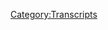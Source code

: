 {{Transcript
    | title         = [[500: November 5-6, 2020]]
    | caption       = [https://knowledgefight.libsyn.com/500-november-5-6-2020 Listen to this episode on Libsyn]
    | episodeNumber = [[500: November 5-6, 2020|500]]
    | length        = 01:46:39
}}

{{MessageBox
    | header     = Warning: Bot Generated Content
    | text       = This transcript was automatically generated by transcription software and likely contains many mistakes and misattributions. Please check the audio for definitive quotes, attribution, and context.
    | image      = N3yvass4myg91.webp
    | imagewidth = 50px
    | id         = warning
}}

{{TranscriptBlock
    | name      = Unknown Speaker
    | timestamp = 00:00:00.000
    | text      = N-N-N-N-N-N-N-Knowledge Fight
}}

{{TranscriptBlock
    | name      = Unknown Speaker
    | timestamp = 00:00:12.960
    | text      = Damn, Ed, Jordan, I am sweating
}}

{{TranscriptBlock
    | name      = Unknown Speaker
    | timestamp = 00:00:18.039
    | text      = Knowledgefight.com, it's time to pray
}}

{{TranscriptBlock
    | name      = Unknown Speaker
    | timestamp = 00:00:21.280
    | text      = I have great respect for Knowledgefight
}}

{{TranscriptBlock
    | name      = Unknown Speaker
    | timestamp = 00:00:23.879
    | text      = Knowledgefight
}}

{{TranscriptBlock
    | name      = Unknown Speaker
    | timestamp = 00:00:25.160
    | text      = I'm sick of them posing as if they're the good guys
}}

{{TranscriptBlock
    | name      = Unknown Speaker
    | timestamp = 00:00:27.399
    | text      = Saying we are the bad guys
}}

{{TranscriptBlock
    | name      = Unknown Speaker
    | timestamp = 00:00:28.960
    | text      = Knowledgefight
}}

{{TranscriptBlock
    | name      = Unknown Speaker
    | timestamp = 00:00:30.039
    | text      = Dan and Jordan
}}

{{TranscriptBlock
    | name      = Unknown Speaker
    | timestamp = 00:00:31.039
    | text      = Knowledgefight
}}

{{TranscriptBlock
    | name      = Unknown Speaker
    | timestamp = 00:00:32.200
    | text      = Riddleware, riddleware, riddleware
}}

{{TranscriptBlock
    | name      = Unknown Speaker
    | timestamp = 00:00:34.280
    | text      = I need, I need money
}}

{{TranscriptBlock
    | name      = Unknown Speaker
    | timestamp = 00:00:36.439
    | text      = Riddleware, riddleware, riddleware
}}

{{TranscriptBlock
    | name      = Unknown Speaker
    | timestamp = 00:00:39.359
    | text      = Andy and Kansas
}}

{{TranscriptBlock
    | name      = Unknown Speaker
    | timestamp = 00:00:40.479
    | text      = Andy and Kansas
}}

{{TranscriptBlock
    | name      = Unknown Speaker
    | timestamp = 00:00:42.159
    | text      = Stop it
}}

{{TranscriptBlock
    | name      = Unknown Speaker
    | timestamp = 00:00:42.840
    | text      = Andy and Kansas
}}

{{TranscriptBlock
    | name      = Unknown Speaker
    | timestamp = 00:00:43.679
    | text      = Andy and Kansas
}}

{{TranscriptBlock
    | name      = Unknown Speaker
    | timestamp = 00:00:44.679
    | text      = Andy and Kansas
}}

{{TranscriptBlock
    | name      = Unknown Speaker
    | timestamp = 00:00:46.240
    | text      = It's time to pray
}}

{{TranscriptBlock
    | name      = Unknown Speaker
    | timestamp = 00:00:47.119
    | text      = Andy and Kansas, you're on the air, thanks for holding us
}}

{{TranscriptBlock
    | name      = Unknown Speaker
    | timestamp = 00:00:49.439
    | text      = Hello Alex, I'm a first time caller, I'm a huge fan
}}

{{TranscriptBlock
    | name      = Unknown Speaker
    | timestamp = 00:00:51.799
    | text      = I love your room
}}

{{TranscriptBlock
    | name      = Unknown Speaker
    | timestamp = 00:00:53.000
    | text      = Knowledgefight
}}

{{TranscriptBlock
    | name      = Unknown Speaker
    | timestamp = 00:00:54.039
    | text      = N-N-N-N-N-Knowledgefight.com
}}

{{TranscriptBlock
    | name      = Unknown Speaker
    | timestamp = 00:00:57.000
    | text      = I love you
}}

{{TranscriptBlock
    | name      = Unknown Speaker
    | timestamp = 00:00:59.439
    | text      = Hey everybody, welcome back to Knowledgefight, I'm Dan
}}

{{TranscriptBlock
    | name      = Unknown Speaker
    | timestamp = 00:01:01.320
    | text      = I'm Jordan
}}

{{TranscriptBlock
    | name      = Unknown Speaker
    | timestamp = 00:01:01.920
    | text      = We're a couple dudes, like to sit around, drink novelty beverages
}}

{{TranscriptBlock
    | name      = Unknown Speaker
    | timestamp = 00:01:04.079
    | text      = and talk a little bit about Alex Jones
}}

{{TranscriptBlock
    | name      = Unknown Speaker
    | timestamp = 00:01:05.879
    | text      = Oh indeed we are Dan
}}

{{TranscriptBlock
    | name      = Unknown Speaker
    | timestamp = 00:01:07.359
    | text      = Jordan
}}

{{TranscriptBlock
    | name      = Unknown Speaker
    | timestamp = 00:01:07.799
    | text      = Dan!
}}

{{TranscriptBlock
    | name      = Unknown Speaker
    | timestamp = 00:01:08.439
    | text      = Jordan!
}}

{{TranscriptBlock
    | name      = Unknown Speaker
    | timestamp = 00:01:09.120
    | text      = Quick question for you
}}

{{TranscriptBlock
    | name      = Unknown Speaker
    | timestamp = 00:01:09.879
    | text      = What's up?
}}

{{TranscriptBlock
    | name      = Unknown Speaker
    | timestamp = 00:01:10.359
    | text      = What's your bright spot today?
}}

{{TranscriptBlock
    | name      = Unknown Speaker
    | timestamp = 00:01:11.239
    | text      = My bright spot today, Jordan, is something, it actually happened a little bit back
}}

{{TranscriptBlock
    | name      = Unknown Speaker
    | timestamp = 00:01:16.040
    | text      = but it's something I've been reflecting on and it's appropriate for the 500th episode
}}

{{TranscriptBlock
    | name      = Unknown Speaker
    | timestamp = 00:01:21.640
    | text      = that we're doing here
}}

{{TranscriptBlock
    | name      = Unknown Speaker
    | timestamp = 00:01:22.319
    | text      = Oh, nice way to smooth in that little 500 reference
}}

{{TranscriptBlock
    | name      = Unknown Speaker
    | timestamp = 00:01:25.959
    | text      = Yeah, for sure, I'm very, you know, so it's all about smoothness
}}

{{TranscriptBlock
    | name      = Unknown Speaker
    | timestamp = 00:01:29.079
    | text      = I like it, I like it
}}

{{TranscriptBlock
    | name      = Unknown Speaker
    | timestamp = 00:01:30.280
    | text      = Um, so I recently was asked or invited by listener Sarah Beth to give a little bit of a Q&A session
}}

{{TranscriptBlock
    | name      = Unknown Speaker
    | timestamp = 00:01:38.640
    | text      = discussion with a college course that she presides over
}}

{{TranscriptBlock
    | name      = Unknown Speaker
    | timestamp = 00:01:43.439
    | text      = and it was just such a rewarding, interesting experience to be, you know, asked to talk to these college students
}}

{{TranscriptBlock
    | name      = Unknown Speaker
    | timestamp = 00:01:51.799
    | text      = about, you know, issues like researching topics
}}

{{TranscriptBlock
    | name      = Unknown Speaker
    | timestamp = 00:01:55.560
    | text      = and it was, it was amazing
}}

{{TranscriptBlock
    | name      = Unknown Speaker
    | timestamp = 00:01:58.000
    | text      = and I can't thank Sarah Beth enough for inviting me and these kids were great
}}

{{TranscriptBlock
    | name      = Unknown Speaker
    | timestamp = 00:02:02.560
    | text      = Although scary, I'm scared
}}

{{TranscriptBlock
    | name      = Unknown Speaker
    | timestamp = 00:02:04.040
    | text      = Sure, sure
}}

{{TranscriptBlock
    | name      = Unknown Speaker
    | timestamp = 00:02:04.760
    | text      = I'm scared of college kids
}}

{{TranscriptBlock
    | name      = Unknown Speaker
    | timestamp = 00:02:05.799
    | text      = Sure, naturally
}}

{{TranscriptBlock
    | name      = Unknown Speaker
    | timestamp = 00:02:06.640
    | text      = For one, because they look so young and they are adults, technically
}}

{{TranscriptBlock
    | name      = Unknown Speaker
    | timestamp = 00:02:10.240
    | text      = Yeah
}}

{{TranscriptBlock
    | name      = Unknown Speaker
    | timestamp = 00:02:10.479
    | text      = That scares the shit out of me
}}

{{TranscriptBlock
    | name      = Unknown Speaker
    | timestamp = 00:02:11.560
    | text      = Yeah, that is a problem
}}

{{TranscriptBlock
    | name      = Unknown Speaker
    | timestamp = 00:02:13.199
    | text      = And then also, like, I remember back when I was in college, I would just be disapproving by nature
}}

{{TranscriptBlock
    | name      = Unknown Speaker
    | timestamp = 00:02:18.080
    | text      = sort of like the default look on your face is
}}

{{TranscriptBlock
    | name      = Unknown Speaker
    | timestamp = 00:02:20.479
    | text      = Sure, sure, sure, sure
}}

{{TranscriptBlock
    | name      = Unknown Speaker
    | timestamp = 00:02:21.199
    | text      = Yeah, you're in class
}}

{{TranscriptBlock
    | name      = Unknown Speaker
    | timestamp = 00:02:22.280
    | text      = Yeah, yeah
}}

{{TranscriptBlock
    | name      = Unknown Speaker
    | timestamp = 00:02:22.879
    | text      = You know, I'm used to being a stand-up and I want to elicit a response
}}

{{TranscriptBlock
    | name      = Unknown Speaker
    | timestamp = 00:02:27.080
    | text      = Sure, sure
}}

{{TranscriptBlock
    | name      = Unknown Speaker
    | timestamp = 00:02:27.599
    | text      = A positive response from the
}}

{{TranscriptBlock
    | name      = Unknown Speaker
    | timestamp = 00:02:28.840
    | text      = Yeah, yeah, yeah
}}

{{TranscriptBlock
    | name      = Unknown Speaker
    | timestamp = 00:02:29.520
    | text      = And so it's always tough to imagine, like, just even myself back in college
}}

{{TranscriptBlock
    | name      = Unknown Speaker
    | timestamp = 00:02:34.520
    | text      = Oh, yeah
}}

{{TranscriptBlock
    | name      = Unknown Speaker
    | timestamp = 00:02:35.039
    | text      = Like, to try and look at my face
}}

{{TranscriptBlock
    | name      = Unknown Speaker
    | timestamp = 00:02:37.039
    | text      = Trying to convey a message
}}

{{TranscriptBlock
    | name      = Unknown Speaker
    | timestamp = 00:02:38.240
    | text      = You know, we've had plenty of friends who've gone back and forth from doing stand-up and teaching
}}

{{TranscriptBlock
    | name      = Unknown Speaker
    | timestamp = 00:02:42.319
    | text      = You know, like they were teachers while they were stand-ups
}}

{{TranscriptBlock
    | name      = Unknown Speaker
    | timestamp = 00:02:44.400
    | text      = and it never occurred to me that you would have to stand up in front of all the same types of people
}}

{{TranscriptBlock
    | name      = Unknown Speaker
    | timestamp = 00:02:50.479
    | text      = but they don't make a response at all
}}

{{TranscriptBlock
    | name      = Unknown Speaker
    | timestamp = 00:02:53.240
    | text      = Yeah, it's
}}

{{TranscriptBlock
    | name      = Unknown Speaker
    | timestamp = 00:02:53.719
    | text      = That's infuriating
}}

{{TranscriptBlock
    | name      = Unknown Speaker
    | timestamp = 00:02:54.319
    | text      = It's terrifying because they're a crowd, but they're not a crowd
}}

{{TranscriptBlock
    | name      = Unknown Speaker
    | timestamp = 00:02:57.280
    | text      = Yeah, they're not a crowd
}}

{{TranscriptBlock
    | name      = Unknown Speaker
    | timestamp = 00:02:58.240
    | text      = Yeah
}}

{{TranscriptBlock
    | name      = Unknown Speaker
    | timestamp = 00:02:58.639
    | text      = I can't do crowd work
}}

{{TranscriptBlock
    | name      = Unknown Speaker
    | timestamp = 00:02:59.960
    | text      = I'm not going to do a little five minutes up top every time
}}

{{TranscriptBlock
    | name      = Unknown Speaker
    | timestamp = 00:03:02.759
    | text      = No, that's not going to work
}}

{{TranscriptBlock
    | name      = Unknown Speaker
    | timestamp = 00:03:04.039
    | text      = Yeah, so thank you so much to Sarah Beth and those students
}}

{{TranscriptBlock
    | name      = Unknown Speaker
    | timestamp = 00:03:07.159
    | text      = It was just a great experience
}}

{{TranscriptBlock
    | name      = Unknown Speaker
    | timestamp = 00:03:08.719
    | text      = That's really cool
}}

{{TranscriptBlock
    | name      = Unknown Speaker
    | timestamp = 00:03:09.680
    | text      = First time
}}

{{TranscriptBlock
    | name      = Unknown Speaker
    | timestamp = 00:03:11.080
    | text      = I get to call myself a guest lecturer now
}}

{{TranscriptBlock
    | name      = Unknown Speaker
    | timestamp = 00:03:13.719
    | text      = I think
}}

{{TranscriptBlock
    | name      = Unknown Speaker
    | timestamp = 00:03:14.400
    | text      = I believe you do
}}

{{TranscriptBlock
    | name      = Unknown Speaker
    | timestamp = 00:03:15.319
    | text      = I can put that in my title
}}

{{TranscriptBlock
    | name      = Unknown Speaker
    | timestamp = 00:03:16.080
    | text      = I believe you do, that's in there
}}

{{TranscriptBlock
    | name      = Unknown Speaker
    | timestamp = 00:03:17.800
    | text      = Yeah, so how about you?
}}

{{TranscriptBlock
    | name      = Unknown Speaker
    | timestamp = 00:03:18.800
    | text      = Oh, my bright spot, Dan, normally would be that Assassin's Creed Valhalla is coming out
}}

{{TranscriptBlock
    | name      = Unknown Speaker
    | timestamp = 00:03:25.000
    | text      = Sure, but not yet
}}

{{TranscriptBlock
    | name      = Unknown Speaker
    | timestamp = 00:03:26.000
    | text      = Not yet, it's not here
}}

{{TranscriptBlock
    | name      = Unknown Speaker
    | timestamp = 00:03:27.479
    | text      = Although we set a bad precedent with me being able to do a preemptive one with Pikmin
}}

{{TranscriptBlock
    | name      = Unknown Speaker
    | timestamp = 00:03:30.960
    | text      = That's true, that's true
}}

{{TranscriptBlock
    | name      = Unknown Speaker
    | timestamp = 00:03:32.240
    | text      = But I won't be choosing that because, Dan, my audiobook is finished and it is up on the website
}}

{{TranscriptBlock
    | name      = Unknown Speaker
    | timestamp = 00:03:37.840
    | text      = for everybody to download at their leisure
}}

{{TranscriptBlock
    | name      = Unknown Speaker
    | timestamp = 00:03:40.840
    | text      = Congratulations
}}

{{TranscriptBlock
    | name      = Unknown Speaker
    | timestamp = 00:03:41.599
    | text      = Yeah, it was cool, it was really fun to do
}}

{{TranscriptBlock
    | name      = Unknown Speaker
    | timestamp = 00:03:43.680
    | text      = Thank you very much for helping me produce it
}}

{{TranscriptBlock
    | name      = Unknown Speaker
    | timestamp = 00:03:45.439
    | text      = Sure, made a tiny cameo
}}

{{TranscriptBlock
    | name      = Unknown Speaker
    | timestamp = 00:03:47.039
    | text      = Yeah, absolutely
}}

{{TranscriptBlock
    | name      = Unknown Speaker
    | timestamp = 00:03:48.319
    | text      = Yeah, if you read it, there are some easter eggs and some weird things that are there on purpose
}}

{{TranscriptBlock
    | name      = Unknown Speaker
    | timestamp = 00:03:53.039
    | text      = I promise you to confuse you and kind of disorient things for a little bit
}}

{{TranscriptBlock
    | name      = Unknown Speaker
    | timestamp = 00:03:56.599
    | text      = Awesome
}}

{{TranscriptBlock
    | name      = Unknown Speaker
    | timestamp = 00:03:57.199
    | text      = Yeah, yeah
}}

{{TranscriptBlock
    | name      = Unknown Speaker
    | timestamp = 00:03:57.759
    | text      = And people can find that at thequietpartloud.com
}}

{{TranscriptBlock
    | name      = Unknown Speaker
    | timestamp = 00:03:59.960
    | text      = Indeed, yep, that's where they can find it
}}

{{TranscriptBlock
    | name      = Unknown Speaker
    | timestamp = 00:04:01.639
    | text      = I'm very proud of you, I'm excited that it's out and people can enjoy the fruits of your labor
}}

{{TranscriptBlock
    | name      = Unknown Speaker
    | timestamp = 00:04:07.120
    | text      = by which I mean screaming in my apartment
}}

{{TranscriptBlock
    | name      = Unknown Speaker
    | timestamp = 00:04:10.599
    | text      = If you want to go straight from listening to four hours of us talk
}}

{{TranscriptBlock
    | name      = Unknown Speaker
    | timestamp = 00:04:15.360
    | text      = and then instead get rid of the best part of this podcast, I think it's a great idea to listen to my audiobook
}}

{{TranscriptBlock
    | name      = Unknown Speaker
    | timestamp = 00:04:20.639
    | text      = Get rid of me and replace it with you doing voices
}}

{{TranscriptBlock
    | name      = Unknown Speaker
    | timestamp = 00:04:24.120
    | text      = More me, yeah
}}

{{TranscriptBlock
    | name      = Unknown Speaker
    | timestamp = 00:04:25.399
    | text      = Very exciting
}}

{{TranscriptBlock
    | name      = Unknown Speaker
    | timestamp = 00:04:26.279
    | text      = Yeah, it's not great
}}

{{TranscriptBlock
    | name      = Unknown Speaker
    | timestamp = 00:04:27.319
    | text      = Um, that's great, despite what you say
}}

{{TranscriptBlock
    | name      = Unknown Speaker
    | timestamp = 00:04:29.800
    | text      = Yeah, yeah, yeah, it's awesome, I'm very happy about it
}}

{{TranscriptBlock
    | name      = Unknown Speaker
    | timestamp = 00:04:32.360
    | text      = So, Jordan, today we got an interesting thing to do
}}

{{TranscriptBlock
    | name      = Unknown Speaker
    | timestamp = 00:04:35.600
    | text      = We're going to be talking about a little bit of Election Time Infowars
}}

{{TranscriptBlock
    | name      = Unknown Speaker
    | timestamp = 00:04:40.600
    | text      = Oh, yay, I've been hearing about things
}}

{{TranscriptBlock
    | name      = Unknown Speaker
    | timestamp = 00:04:43.839
    | text      = But things might be a little bit different than what people could have expected
}}

{{TranscriptBlock
    | name      = Unknown Speaker
    | timestamp = 00:04:48.480
    | text      = Last week, Jordan, we talked about how it would be too difficult to do an episode about the election
}}

{{TranscriptBlock
    | name      = Unknown Speaker
    | timestamp = 00:04:53.360
    | text      = to be released on that Wednesday
}}

{{TranscriptBlock
    | name      = Unknown Speaker
    | timestamp = 00:04:55.879
    | text      = And that remained true when it came time to record Friday's episode
}}

{{TranscriptBlock
    | name      = Unknown Speaker
    | timestamp = 00:04:59.879
    | text      = At that point, there was just too much uncertainty
}}

{{TranscriptBlock
    | name      = Unknown Speaker
    | timestamp = 00:05:02.480
    | text      = It felt very difficult to discuss the whole thing without having any feelings of closure about the election itself
}}

{{TranscriptBlock
    | name      = Unknown Speaker
    | timestamp = 00:05:08.720
    | text      = Now, as it stands on Sunday, as we record Monday's show, there's a bit more of a sense of finality
}}

{{TranscriptBlock
    | name      = Unknown Speaker
    | timestamp = 00:05:13.879
    | text      = All the networks have called the race for Biden, and it looks like the basis for any kind of legal challenge Trump's campaign could make
}}

{{TranscriptBlock
    | name      = Unknown Speaker
    | timestamp = 00:05:20.360
    | text      = It'll be weak, and it'll probably go nowhere
}}

{{TranscriptBlock
    | name      = Unknown Speaker
    | timestamp = 00:05:23.480
    | text      = Everybody celebrating the Biden win owes a huge raise of the glass to the on-the-ground organizers and voter registration activists
}}

{{TranscriptBlock
    | name      = Unknown Speaker
    | timestamp = 00:05:30.519
    | text      = in those battleground states that could easily have gone the other way
}}

{{TranscriptBlock
    | name      = Unknown Speaker
    | timestamp = 00:05:33.480
    | text      = Oh, easily
}}

{{TranscriptBlock
    | name      = Unknown Speaker
    | timestamp = 00:05:34.240
    | text      = It's still mind-blowing that it was anywhere near that close, but right now our country probably owes a deep debt of gratitude to a ton of people
}}

{{TranscriptBlock
    | name      = Unknown Speaker
    | timestamp = 00:05:41.759
    | text      = whose names you'll likely never know
}}

{{TranscriptBlock
    | name      = Unknown Speaker
    | timestamp = 00:05:43.920
    | text      = So, now, there's a bit more of a sense of what's going on
}}

{{TranscriptBlock
    | name      = Unknown Speaker
    | timestamp = 00:05:46.800
    | text      = I feel like I'm standing on more solid ground, so it's time to get to Alex's election coverage
}}

{{TranscriptBlock
    | name      = Unknown Speaker
    | timestamp = 00:05:51.199
    | text      = Let's see what happened
}}

{{TranscriptBlock
    | name      = Unknown Speaker
    | timestamp = 00:05:52.199
    | text      = Or maybe not
}}

{{TranscriptBlock
    | name      = Unknown Speaker
    | timestamp = 00:05:53.920
    | text      = As I reflected over the weekend, I had a bit of...
}}

{{TranscriptBlock
    | name      = Unknown Speaker
    | timestamp = 00:05:57.040
    | text      = I do like that twist
}}

{{TranscriptBlock
    | name      = Unknown Speaker
    | timestamp = 00:05:58.480
    | text      = That was a very good... I was like, yeah, that was the time when you're like, or maybe not, fuck you, Dan
}}

{{TranscriptBlock
    | name      = Unknown Speaker
    | timestamp = 00:06:03.120
    | text      = I had a bit of a realization, Jordan
}}

{{TranscriptBlock
    | name      = Unknown Speaker
    | timestamp = 00:06:05.319
    | text      = A large part of the motivation for me doing this podcast was my revulsion at seeing Alex and his crew laughing
}}

{{TranscriptBlock
    | name      = Unknown Speaker
    | timestamp = 00:06:10.800
    | text      = at the diverse crowds of Hillary supporters crying on election night 2016
}}

{{TranscriptBlock
    | name      = Unknown Speaker
    | timestamp = 00:06:14.879
    | text      = mocking what was, for many of them, a very real and justified existential fear
}}

{{TranscriptBlock
    | name      = Unknown Speaker
    | timestamp = 00:06:20.160
    | text      = So now, the tables are turned a little bit, and we have an opportunity to laugh at his behavior on election night when things didn't go his way
}}

{{TranscriptBlock
    | name      = Unknown Speaker
    | timestamp = 00:06:27.639
    | text      = Do we mock his tears, comfortable in the knowledge that they're probably fake?
}}

{{TranscriptBlock
    | name      = Unknown Speaker
    | timestamp = 00:06:31.399
    | text      = And even if they are real, the things he's afraid of aren't real?
}}

{{TranscriptBlock
    | name      = Unknown Speaker
    | timestamp = 00:06:35.480
    | text      = Is it just as bad for me to do a show where I relish in his election night lows?
}}

{{TranscriptBlock
    | name      = Unknown Speaker
    | timestamp = 00:06:40.879
    | text      = Obviously, the answer to that is no, it wouldn't be just as bad for me to do that
}}

{{TranscriptBlock
    | name      = Unknown Speaker
    | timestamp = 00:06:45.360
    | text      = Oh, of course not
}}

{{TranscriptBlock
    | name      = Unknown Speaker
    | timestamp = 00:06:45.879
    | text      = It would be totally cool, and maybe fun
}}

{{TranscriptBlock
    | name      = Unknown Speaker
    | timestamp = 00:06:48.160
    | text      = It'd be fine, it'd be great, I'd love it
}}

{{TranscriptBlock
    | name      = Unknown Speaker
    | timestamp = 00:06:50.120
    | text      = But also, I'm not going to do that, but for slightly different reasons
}}

{{TranscriptBlock
    | name      = Unknown Speaker
    | timestamp = 00:06:53.639
    | text      = What Alex Jones did on election night literally doesn't matter
}}

{{TranscriptBlock
    | name      = Unknown Speaker
    | timestamp = 00:06:57.120
    | text      = We can mock his freaking out and yelling the same bullshit he yells every day
}}

{{TranscriptBlock
    | name      = Unknown Speaker
    | timestamp = 00:07:01.160
    | text      = We can discuss his very dubious claim that he decided not to go on Rogan's livestream of his own accord
}}

{{TranscriptBlock
    | name      = Unknown Speaker
    | timestamp = 00:07:07.720
    | text      = We can talk about his obvious intentions to incite violence, but here's the thing
}}

{{TranscriptBlock
    | name      = Unknown Speaker
    | timestamp = 00:07:12.040
    | text      = The most disrespectful thing I think you can do in terms of Alex's election night coverage
}}

{{TranscriptBlock
    | name      = Unknown Speaker
    | timestamp = 00:07:18.120
    | text      = is to treat it how it deserves to be treated, and that's to say, who gives a shit?
}}

{{TranscriptBlock
    | name      = Unknown Speaker
    | timestamp = 00:07:22.319
    | text      = You asshole
}}

{{TranscriptBlock
    | name      = Unknown Speaker
    | timestamp = 00:07:23.120
    | text      = Eh, get the fuck out of here
}}

{{TranscriptBlock
    | name      = Unknown Speaker
    | timestamp = 00:07:24.160
    | text      = The lashing out, the tears, the yelling about demons, it's all meaningless
}}

{{TranscriptBlock
    | name      = Unknown Speaker
    | timestamp = 00:07:27.879
    | text      = Some pills might have gotten sold, but if I'm going for schadenfreude, I'm not going halfway
}}

{{TranscriptBlock
    | name      = Unknown Speaker
    | timestamp = 00:07:32.560
    | text      = And saying, we'll talk about your election coverage sometime, but it's totally not important now
}}

{{TranscriptBlock
    | name      = Unknown Speaker
    | timestamp = 00:07:37.279
    | text      = That's way harsher than playing clips of Alex yelling nonsense and then saying, haha, your guy lost
}}

{{TranscriptBlock
    | name      = Unknown Speaker
    | timestamp = 00:07:42.720
    | text      = Yeah, that's true
}}

{{TranscriptBlock
    | name      = Unknown Speaker
    | timestamp = 00:07:43.560
    | text      = So we're going to talk about the election coverage another time
}}

{{TranscriptBlock
    | name      = Unknown Speaker
    | timestamp = 00:07:47.480
    | text      = Maybe a year from now, who knows, I don't know
}}

{{TranscriptBlock
    | name      = Unknown Speaker
    | timestamp = 00:07:50.000
    | text      = But it's not out of respect for Alex and his crew in this difficult time, but out of a deeper disrespect
}}

{{TranscriptBlock
    | name      = Unknown Speaker
    | timestamp = 00:07:56.000
    | text      = I'd like it
}}

{{TranscriptBlock
    | name      = Unknown Speaker
    | timestamp = 00:07:56.680
    | text      = So fuck all of you at Infowars
}}

{{TranscriptBlock
    | name      = Unknown Speaker
    | timestamp = 00:07:59.120
    | text      = Yeah, this is a straight up needful things twist that you have right here
}}

{{TranscriptBlock
    | name      = Unknown Speaker
    | timestamp = 00:08:03.680
    | text      = The reality is that Alex is now entering uncharted territory
}}

{{TranscriptBlock
    | name      = Unknown Speaker
    | timestamp = 00:08:07.160
    | text      = His audience has been led to believe that any non-Trump win would be the result of large-scale election fraud
}}

{{TranscriptBlock
    | name      = Unknown Speaker
    | timestamp = 00:08:12.480
    | text      = thereby making any Biden presidency illegitimate
}}

{{TranscriptBlock
    | name      = Unknown Speaker
    | timestamp = 00:08:15.600
    | text      = Further, he's extensively characterized his opponents, from high-level politicians to street-level activists
}}

{{TranscriptBlock
    | name      = Unknown Speaker
    | timestamp = 00:08:21.560
    | text      = as pedophiles and vampires in the employ of the literal Christian devil
}}

{{TranscriptBlock
    | name      = Unknown Speaker
    | timestamp = 00:08:25.720
    | text      = Over and over again, he said that Trump getting elected was the equivalent of the biblical story of God giving a reprieve to Nineveh
}}

{{TranscriptBlock
    | name      = Unknown Speaker
    | timestamp = 00:08:33.159
    | text      = In that story, Jonah is enlisted by God to warn the people of Nineveh to repent of their evil ways
}}

{{TranscriptBlock
    | name      = Unknown Speaker
    | timestamp = 00:08:38.519
    | text      = But he decides to go somewhere else
}}

{{TranscriptBlock
    | name      = Unknown Speaker
    | timestamp = 00:08:40.399
    | text      = He ends up getting swallowed by a whale and then realizes, I got a job to do
}}

{{TranscriptBlock
    | name      = Unknown Speaker
    | timestamp = 00:08:43.919
    | text      = So he goes to Nineveh after he gets out of the whale
}}

{{TranscriptBlock
    | name      = Unknown Speaker
    | timestamp = 00:08:47.200
    | text      = And then he convinces everyone there to repent
}}

{{TranscriptBlock
    | name      = Unknown Speaker
    | timestamp = 00:08:49.639
    | text      = thereby saving the city from God's judgment and destruction
}}

{{TranscriptBlock
    | name      = Unknown Speaker
    | timestamp = 00:08:52.759
    | text      = According to the way Alex characterizes Trump's role as being reminiscent of this story
}}

{{TranscriptBlock
    | name      = Unknown Speaker
    | timestamp = 00:08:57.720
    | text      = combined with the people of the United States not deciding to repent by getting on board with Trump
}}

{{TranscriptBlock
    | name      = Unknown Speaker
    | timestamp = 00:09:02.440
    | text      = this naturally leads to a different conclusion than Jonah's story
}}

{{TranscriptBlock
    | name      = Unknown Speaker
    | timestamp = 00:09:05.679
    | text      = We're all gonna get eaten by a bigger whale
}}

{{TranscriptBlock
    | name      = Unknown Speaker
    | timestamp = 00:09:08.080
    | text      = This is kind of more like Sodom and Gomorrah in the way that Alex is characterizing it
}}

{{TranscriptBlock
    | name      = Unknown Speaker
    | timestamp = 00:09:13.080
    | text      = If you take Alex seriously, Alex has taught his audience that his enemies are literal demons
}}

{{TranscriptBlock
    | name      = Unknown Speaker
    | timestamp = 00:09:17.360
    | text      = dead set on the killing of the entire planet to appease Lucifer and turn into robots or whatever
}}

{{TranscriptBlock
    | name      = Unknown Speaker
    | timestamp = 00:09:22.720
    | text      = and that Trump was the US's only chance to repent and be saved
}}

{{TranscriptBlock
    | name      = Unknown Speaker
    | timestamp = 00:09:26.639
    | text      = Now that that has been passed, it seems like it's time to become a full-on wrath of God doomsday preacher
}}

{{TranscriptBlock
    | name      = Unknown Speaker
    | timestamp = 00:09:32.279
    | text      = That's one possible avenue Alex could be going down
}}

{{TranscriptBlock
    | name      = Unknown Speaker
    | timestamp = 00:09:35.200
    | text      = I honestly have no idea what Alex's pivot will be
}}

{{TranscriptBlock
    | name      = Unknown Speaker
    | timestamp = 00:09:37.840
    | text      = but I'm interested to see how much of the stuff he retains and how much he just pretends
}}

{{TranscriptBlock
    | name      = Unknown Speaker
    | timestamp = 00:09:41.559
    | text      = I never said that shit
}}

{{TranscriptBlock
    | name      = Unknown Speaker
    | timestamp = 00:09:43.039
    | text      = His audience is captured so he could just start walking another direction
}}

{{TranscriptBlock
    | name      = Unknown Speaker
    | timestamp = 00:09:46.519
    | text      = and as long as he talks fast enough and jingles those keys around
}}

{{TranscriptBlock
    | name      = Unknown Speaker
    | timestamp = 00:09:49.799
    | text      = he'll retain some percentage of the audience
}}

{{TranscriptBlock
    | name      = Unknown Speaker
    | timestamp = 00:09:52.200
    | text      = Some new lieutenant colonel will tell Alex about some new piece of intel that'll make everything make sense
}}

{{TranscriptBlock
    | name      = Unknown Speaker
    | timestamp = 00:09:57.360
    | text      = how there's still good guys fighting off the devil inside the government or something
}}

{{TranscriptBlock
    | name      = Unknown Speaker
    | timestamp = 00:10:01.240
    | text      = We'll see what he ends up doing
}}

{{TranscriptBlock
    | name      = Unknown Speaker
    | timestamp = 00:10:02.600
    | text      = but I've learned not just to assume that the boat is gonna sink
}}

{{TranscriptBlock
    | name      = Unknown Speaker
    | timestamp = 00:10:05.840
    | text      = because it looks like, boy, that boat has gotta sink
}}

{{TranscriptBlock
    | name      = Unknown Speaker
    | timestamp = 00:10:09.320
    | text      = Alex still has a few cards left to play
}}

{{TranscriptBlock
    | name      = Unknown Speaker
    | timestamp = 00:10:11.360
    | text      = The boat should have enough holes in it and his box should have no air holes in it
}}

{{TranscriptBlock
    | name      = Unknown Speaker
    | timestamp = 00:10:17.720
    | text      = and that should be enough to take him down, but it doesn't seem to be
}}

{{TranscriptBlock
    | name      = Unknown Speaker
    | timestamp = 00:10:20.600
    | text      = For sure
}}

{{TranscriptBlock
    | name      = Unknown Speaker
    | timestamp = 00:10:21.720
    | text      = So I'm going to leave desperate and intensely boring electoral Alex to his games
}}

{{TranscriptBlock
    | name      = Unknown Speaker
    | timestamp = 00:10:27.360
    | text      = He can try to whip up excitement about his attempt at branding Trump's lame duck session as the 79 days of hell
}}

{{TranscriptBlock
    | name      = Unknown Speaker
    | timestamp = 00:10:33.200
    | text      = but I don't think that's gonna catch on
}}

{{TranscriptBlock
    | name      = Unknown Speaker
    | timestamp = 00:10:35.039
    | text      = and I wouldn't be surprised if Alex even loses interest in it before January comes around
}}

{{TranscriptBlock
    | name      = Unknown Speaker
    | timestamp = 00:10:38.960
    | text      = Oh yeah
}}

{{TranscriptBlock
    | name      = Unknown Speaker
    | timestamp = 00:10:39.519
    | text      = But where does that leave us?
}}

{{TranscriptBlock
    | name      = Unknown Speaker
    | timestamp = 00:10:40.840
    | text      = What are we gonna cover here for today's episode?
}}

{{TranscriptBlock
    | name      = Unknown Speaker
    | timestamp = 00:10:43.000
    | text      = Episode 500
}}

{{TranscriptBlock
    | name      = Unknown Speaker
    | timestamp = 00:10:44.519
    | text      = Well, I've found that this show works best when I follow my heart and my instincts
}}

{{TranscriptBlock
    | name      = Unknown Speaker
    | timestamp = 00:10:48.320
    | text      = and there's only one thing that I want to talk about today
}}

{{TranscriptBlock
    | name      = Unknown Speaker
    | timestamp = 00:10:50.720
    | text      = and that's how Infowars has been reeling at the beginning of this 79 days of hell
}}

{{TranscriptBlock
    | name      = Unknown Speaker
    | timestamp = 00:10:56.200
    | text      = We could talk about Alex going to Maricopa County on Thursday
}}

{{TranscriptBlock
    | name      = Unknown Speaker
    | timestamp = 00:10:59.559
    | text      = and using an adult-sized bullhorn to yell about how they needed to stop counting ballots
}}

{{TranscriptBlock
    | name      = Unknown Speaker
    | timestamp = 00:11:03.639
    | text      = but honestly that just seems like a waste of time
}}

{{TranscriptBlock
    | name      = Unknown Speaker
    | timestamp = 00:11:06.320
    | text      = The race in Arizona has been called for Biden
}}

{{TranscriptBlock
    | name      = Unknown Speaker
    | timestamp = 00:11:08.080
    | text      = and honestly that wasn't much more than a sad and entirely predictable publicity stunt on Alex's part
}}

{{TranscriptBlock
    | name      = Unknown Speaker
    | timestamp = 00:11:14.200
    | text      = No, that would be a waste of time
}}

{{TranscriptBlock
    | name      = Unknown Speaker
    | timestamp = 00:11:16.440
    | text      = What I want to discuss is something far more important
}}

{{TranscriptBlock
    | name      = Unknown Speaker
    | timestamp = 00:11:19.080
    | text      = which is what happens to a propaganda outlet that's run by a tyrannical central authority
}}

{{TranscriptBlock
    | name      = Unknown Speaker
    | timestamp = 00:11:23.720
    | text      = when their anointed God King is losing an election
}}

{{TranscriptBlock
    | name      = Unknown Speaker
    | timestamp = 00:11:26.399
    | text      = and their tyrannical central authority runs off to Arizona to do a publicity stunt
}}

{{TranscriptBlock
    | name      = Unknown Speaker
    | timestamp = 00:11:31.120
    | text      = How does the leaderless and almost certainly confused underling who works there
}}

{{TranscriptBlock
    | name      = Unknown Speaker
    | timestamp = 00:11:35.559
    | text      = how do they keep the operation going?
}}

{{TranscriptBlock
    | name      = Unknown Speaker
    | timestamp = 00:11:37.559
    | text      = How do they respond?
}}

{{TranscriptBlock
    | name      = Unknown Speaker
    | timestamp = 00:11:38.559
    | text      = Wait, how long has he been gone?
}}

{{TranscriptBlock
    | name      = Unknown Speaker
    | timestamp = 00:11:40.000
    | text      = Well, he's back now but in the period he left on Thursday after his show
}}

{{TranscriptBlock
    | name      = Unknown Speaker
    | timestamp = 00:11:44.559
    | text      = and then I think he got back on like Saturday
}}

{{TranscriptBlock
    | name      = Unknown Speaker
    | timestamp = 00:11:46.919
    | text      = Okay, so for two days he just wasn't there
}}

{{TranscriptBlock
    | name      = Unknown Speaker
    | timestamp = 00:11:49.879
    | text      = He might have been back on Friday, I'm not entirely sure
}}

{{TranscriptBlock
    | name      = Unknown Speaker
    | timestamp = 00:11:51.960
    | text      = We're going to be covering Thursday evening into Friday morning
}}

{{TranscriptBlock
    | name      = Unknown Speaker
    | timestamp = 00:11:56.639
    | text      = and just sort of what goes on when the daddy's gone
}}

{{TranscriptBlock
    | name      = Unknown Speaker
    | timestamp = 00:12:00.240
    | text      = Right, so we're going to watch a bunch of incompetent people scramble around
}}

{{TranscriptBlock
    | name      = Unknown Speaker
    | timestamp = 00:12:03.960
    | text      = A little bit
}}

{{TranscriptBlock
    | name      = Unknown Speaker
    | timestamp = 00:12:04.440
    | text      = and it's going to be fantastic
}}

{{TranscriptBlock
    | name      = Unknown Speaker
    | timestamp = 00:12:05.279
    | text      = A little bit
}}

{{TranscriptBlock
    | name      = Unknown Speaker
    | timestamp = 00:12:05.960
    | text      = We're also going to hear Alex's show on Thursday
}}

{{TranscriptBlock
    | name      = Unknown Speaker
    | timestamp = 00:12:08.399
    | text      = A bit of that as well
}}

{{TranscriptBlock
    | name      = Unknown Speaker
    | timestamp = 00:12:10.080
    | text      = I present to you, Jordan, episode 500
}}

{{TranscriptBlock
    | name      = Unknown Speaker
    | timestamp = 00:12:12.559
    | text      = or why Infowars doesn't work without Alex
}}

{{TranscriptBlock
    | name      = Unknown Speaker
    | timestamp = 00:12:16.559
    | text      = Okay
}}

{{TranscriptBlock
    | name      = Unknown Speaker
    | timestamp = 00:12:17.159
    | text      = But before we get down to business on that
}}

{{TranscriptBlock
    | name      = Unknown Speaker
    | timestamp = 00:12:19.600
    | text      = got to give a shout out to folks who have made these past 500 episodes possible
}}

{{TranscriptBlock
    | name      = Unknown Speaker
    | timestamp = 00:12:23.279
    | text      = Oh, nicely done
}}

{{TranscriptBlock
    | name      = Unknown Speaker
    | timestamp = 00:12:24.759
    | text      = So first, KevKev, please, thank you so much, you are now a policy wonk
}}

{{TranscriptBlock
    | name      = Unknown Speaker
    | timestamp = 00:12:28.799
    | text      = I'm a policy wonk
}}

{{TranscriptBlock
    | name      = Unknown Speaker
    | timestamp = 00:12:29.879
    | text      = Thank you very much, KevKev
}}

{{TranscriptBlock
    | name      = Unknown Speaker
    | timestamp = 00:12:31.399
    | text      = Thank you, next, DJ Booth, thank you so much, you are now a policy wonk
}}

{{TranscriptBlock
    | name      = Unknown Speaker
    | timestamp = 00:12:34.639
    | text      = I'm a policy wonk
}}

{{TranscriptBlock
    | name      = Unknown Speaker
    | timestamp = 00:12:35.720
    | text      = Thanks, DJ Booth
}}

{{TranscriptBlock
    | name      = Unknown Speaker
    | timestamp = 00:12:36.759
    | text      = Thank you so much, next, SickFucker, thank you so much, you are now a policy wonk
}}

{{TranscriptBlock
    | name      = Unknown Speaker
    | timestamp = 00:12:40.000
    | text      = I'm a policy wonk
}}

{{TranscriptBlock
    | name      = Unknown Speaker
    | timestamp = 00:12:41.039
    | text      = Thanks, SickFucker
}}

{{TranscriptBlock
    | name      = Unknown Speaker
    | timestamp = 00:12:42.519
    | text      = Also, that's just all vowels taken out
}}

{{TranscriptBlock
    | name      = Unknown Speaker
    | timestamp = 00:12:44.759
    | text      = I didn't know how else toâ€¦ I couldn't just say so...
}}

{{TranscriptBlock
    | name      = Unknown Speaker
    | timestamp = 00:12:47.179
    | text      = Anyway, Dr. Milton Wigglesworth, thank you so much, you are now a policy wonk
}}

{{TranscriptBlock
    | name      = Unknown Speaker
    | timestamp = 00:12:51.279
    | text      = I'm a policy wonk
}}

{{TranscriptBlock
    | name      = Unknown Speaker
    | timestamp = 00:12:52.399
    | text      = Thank you very much, Dr. Milton
}}

{{TranscriptBlock
    | name      = Unknown Speaker
    | timestamp = 00:12:53.840
    | text      = Thank you, next Antifa Bogeyman, thank you so much, you are now a policy wonk
}}

{{TranscriptBlock
    | name      = Unknown Speaker
    | timestamp = 00:12:57.200
    | text      = I'm a policy wonk
}}

{{TranscriptBlock
    | name      = Unknown Speaker
    | timestamp = 00:12:58.200
    | text      = Ah, thank you very much, Antifa Bogeyman
}}

{{TranscriptBlock
    | name      = Unknown Speaker
    | timestamp = 00:13:00.440
    | text      = Thank you, next, Amber A, thank you so much, you are now a policy wonk
}}

{{TranscriptBlock
    | name      = Unknown Speaker
    | timestamp = 00:13:04.240
    | text      = I'm a policy wonk
}}

{{TranscriptBlock
    | name      = Unknown Speaker
    | timestamp = 00:13:05.240
    | text      = Thanks, Amber
}}

{{TranscriptBlock
    | name      = Unknown Speaker
    | timestamp = 00:13:06.080
    | text      = Thank you, next, Kristopher R, thank you so much, you are now a policy wonk
}}

{{TranscriptBlock
    | name      = Unknown Speaker
    | timestamp = 00:13:09.679
    | text      = I'm a policy wonk
}}

{{TranscriptBlock
    | name      = Unknown Speaker
    | timestamp = 00:13:10.799
    | text      = Thanks, Christopher
}}

{{TranscriptBlock
    | name      = Unknown Speaker
    | timestamp = 00:13:12.000
    | text      = And then I'd like to give a shout-out to someone who donated on Elevated Level, we appreciate
}}

{{TranscriptBlock
    | name      = Unknown Speaker
    | timestamp = 00:13:15.720
    | text      = that very much.
}}

{{TranscriptBlock
    | name      = Unknown Speaker
    | timestamp = 00:13:16.879
    | text      = And this person has a bone to pick with someone named Peter from Denmark, one of our listeners,
}}

{{TranscriptBlock
    | name      = Unknown Speaker
    | timestamp = 00:13:22.879
    | text      = who is the ordained ruler of the wonks in Denmark.
}}

{{TranscriptBlock
    | name      = Unknown Speaker
    | timestamp = 00:13:27.240
    | text      = I did not know that.
}}

{{TranscriptBlock
    | name      = Unknown Speaker
    | timestamp = 00:13:28.240
    | text      = There apparently is tension in Denmark, and there may actually be a bit of a feud.
}}

{{TranscriptBlock
    | name      = Unknown Speaker
    | timestamp = 00:13:34.039
    | text      = Are you saying there's literally trouble in Denmark?
}}

{{TranscriptBlock
    | name      = Unknown Speaker
    | timestamp = 00:13:35.840
    | text      = There may be trouble in Denmark.
}}

{{TranscriptBlock
    | name      = Unknown Speaker
    | timestamp = 00:13:37.279
    | text      = All right, okay.
}}

{{TranscriptBlock
    | name      = Unknown Speaker
    | timestamp = 00:13:39.919
    | text      = We have a contender for the title of blank of Denmark.
}}

{{TranscriptBlock
    | name      = Unknown Speaker
    | timestamp = 00:13:44.879
    | text      = Okay.
}}

{{TranscriptBlock
    | name      = Unknown Speaker
    | timestamp = 00:13:45.879
    | text      = So we have Peter from Denmark, who's now been the from Denmark.
}}

{{TranscriptBlock
    | name      = Unknown Speaker
    | timestamp = 00:13:48.519
    | text      = He's the only from Denmark.
}}

{{TranscriptBlock
    | name      = Unknown Speaker
    | timestamp = 00:13:49.519
    | text      = But now we have Dines M from Denmark.
}}

{{TranscriptBlock
    | name      = Unknown Speaker
    | timestamp = 00:13:52.799
    | text      = Thank you so much.
}}

{{TranscriptBlock
    | name      = Unknown Speaker
    | timestamp = 00:13:53.799
    | text      = You are now a technocrat.
}}

{{TranscriptBlock
    | name      = Unknown Speaker
    | timestamp = 00:13:54.799
    | text      = I'm a policy wonk.
}}

{{TranscriptBlock
    | name      = Unknown Speaker
    | timestamp = 00:13:55.799
    | text      = Crikey, mate.
}}

{{TranscriptBlock
    | name      = Unknown Speaker
    | timestamp = 00:13:56.799
    | text      = That's fantastic.
}}

{{TranscriptBlock
    | name      = Unknown Speaker
    | timestamp = 00:13:57.799
    | text      = Have yourself a brew.
}}

{{TranscriptBlock
    | name      = Unknown Speaker
    | timestamp = 00:13:58.799
    | text      = How's your 401k doing, bro?
}}

{{TranscriptBlock
    | name      = Unknown Speaker
    | timestamp = 00:13:59.799
    | text      = All right, we got to go full tilt boogie on this, Watson, all right?
}}

{{TranscriptBlock
    | name      = Unknown Speaker
    | timestamp = 00:14:02.559
    | text      = Let's just get down to business.
}}

{{TranscriptBlock
    | name      = Unknown Speaker
    | timestamp = 00:14:04.059
    | text      = We ain't making that money off that heroin.
}}

{{TranscriptBlock
    | name      = Unknown Speaker
    | timestamp = 00:14:06.120
    | text      = Why are you pimps so good?
}}

{{TranscriptBlock
    | name      = Unknown Speaker
    | timestamp = 00:14:08.059
    | text      = My neck is freakishly large.
}}

{{TranscriptBlock
    | name      = Unknown Speaker
    | timestamp = 00:14:09.700
    | text      = I declare info war on you.
}}

{{TranscriptBlock
    | name      = Unknown Speaker
    | timestamp = 00:14:12.360
    | text      = Thank you so much, Dines.
}}

{{TranscriptBlock
    | name      = Unknown Speaker
    | timestamp = 00:14:13.360
    | text      = Yes, thank you very much, Dines from Denmark.
}}

{{TranscriptBlock
    | name      = Unknown Speaker
    | timestamp = 00:14:15.720
    | text      = I'm going to stay out of this conflict and see who comes out on top, and then say that
}}

{{TranscriptBlock
    | name      = Unknown Speaker
    | timestamp = 00:14:19.799
    | text      = I was always on this side to pick it up.
}}

{{TranscriptBlock
    | name      = Unknown Speaker
    | timestamp = 00:14:21.480
    | text      = What are you, Ireland?
}}

{{TranscriptBlock
    | name      = Unknown Speaker
    | timestamp = 00:14:22.480
    | text      = Come on now.
}}

{{TranscriptBlock
    | name      = Unknown Speaker
    | timestamp = 00:14:23.480
    | text      = Finally, a special wonk shout out I'd like to make is to Bex, who sent us a wonderful
}}

{{TranscriptBlock
    | name      = Unknown Speaker
    | timestamp = 00:14:28.080
    | text      = care package a while back.
}}

{{TranscriptBlock
    | name      = Unknown Speaker
    | timestamp = 00:14:29.840
    | text      = I thought that we'd done the whole technocrat shout out, but I believe we might have forgotten,
}}

{{TranscriptBlock
    | name      = Unknown Speaker
    | timestamp = 00:14:34.240
    | text      = or maybe...
}}

{{TranscriptBlock
    | name      = Unknown Speaker
    | timestamp = 00:14:35.240
    | text      = I'm not entirely sure what happened.
}}

{{TranscriptBlock
    | name      = Unknown Speaker
    | timestamp = 00:14:36.240
    | text      = I believe we've already done it in the past.
}}

{{TranscriptBlock
    | name      = Unknown Speaker
    | timestamp = 00:14:37.600
    | text      = Maybe.
}}

{{TranscriptBlock
    | name      = Unknown Speaker
    | timestamp = 00:14:38.600
    | text      = There are a handful of us, if we did mess up or miss it, so I want to attempt to right
}}

{{TranscriptBlock
    | name      = Unknown Speaker
    | timestamp = 00:14:42.639
    | text      = this wrong by declaring that Bex, you're not a technocrat.
}}

{{TranscriptBlock
    | name      = Unknown Speaker
    | timestamp = 00:14:46.240
    | text      = No, no, no, no.
}}

{{TranscriptBlock
    | name      = Unknown Speaker
    | timestamp = 00:14:47.639
    | text      = You're a raptor princess, and in honor of that, I've made a special drop.
}}

{{TranscriptBlock
    | name      = Unknown Speaker
    | timestamp = 00:14:51.720
    | text      = There was a request that we use the old technocrat drop because it included the Daddy Shark clip,
}}

{{TranscriptBlock
    | name      = Unknown Speaker
    | timestamp = 00:14:56.480
    | text      = but I decided that it would be better if I just made a new one, which also included the
}}

{{TranscriptBlock
    | name      = Unknown Speaker
    | timestamp = 00:15:00.440
    | text      = Daddy Shark one.
}}

{{TranscriptBlock
    | name      = Unknown Speaker
    | timestamp = 00:15:01.440
    | text      = It's 45 seconds of just the Daddy Shark one on repeat, isn't it?
}}

{{TranscriptBlock
    | name      = Unknown Speaker
    | timestamp = 00:15:04.279
    | text      = That'd be great.
}}

{{TranscriptBlock
    | name      = Unknown Speaker
    | timestamp = 00:15:05.279
    | text      = That'd be great.
}}

{{TranscriptBlock
    | name      = Unknown Speaker
    | timestamp = 00:15:06.279
    | text      = So thank you so much, Bex.
}}

{{TranscriptBlock
    | name      = Unknown Speaker
    | timestamp = 00:15:07.279
    | text      = Also, thank you for...
}}

{{TranscriptBlock
    | name      = Unknown Speaker
    | timestamp = 00:15:09.679
    | text      = We got a special episode 500 package that we're going to be opening on a bonus episode
}}

{{TranscriptBlock
    | name      = Unknown Speaker
    | timestamp = 00:15:14.559
    | text      = that'll be out on Friday from Bex, and I don't know what's in it, but it looks cool.
}}

{{TranscriptBlock
    | name      = Unknown Speaker
    | timestamp = 00:15:20.000
    | text      = It's very exciting.
}}

{{TranscriptBlock
    | name      = Unknown Speaker
    | timestamp = 00:15:21.000
    | text      = It's very thoughtful and awesome.
}}

{{TranscriptBlock
    | name      = Unknown Speaker
    | timestamp = 00:15:22.000
    | text      = I'm very excited.
}}

{{TranscriptBlock
    | name      = Unknown Speaker
    | timestamp = 00:15:23.000
    | text      = Yes.
}}

{{TranscriptBlock
    | name      = Unknown Speaker
    | timestamp = 00:15:24.000
    | text      = We appreciate you very much, and my apologies that I'm absolutely terrible at social media
}}

{{TranscriptBlock
    | name      = Unknown Speaker
    | timestamp = 00:15:27.519
    | text      = correspondences.
}}

{{TranscriptBlock
    | name      = Unknown Speaker
    | timestamp = 00:15:28.519
    | text      = This one's going out to you, Bex.
}}

{{TranscriptBlock
    | name      = Unknown Speaker
    | timestamp = 00:15:30.019
    | text      = Thank you so much.
}}

{{TranscriptBlock
    | name      = Unknown Speaker
    | timestamp = 00:15:31.019
    | text      = You are now a raptor princess.
}}

{{TranscriptBlock
    | name      = Unknown Speaker
    | timestamp = 00:15:32.120
    | text      = I'm a policy wonk.
}}

{{TranscriptBlock
    | name      = Unknown Speaker
    | timestamp = 00:15:33.120
    | text      = You know, they got Baby Shark, deet deet deet deet deet deet, Hillary Clinton.
}}

{{TranscriptBlock
    | name      = Unknown Speaker
    | timestamp = 00:15:38.500
    | text      = It's fun to laugh at Alex Jones.
}}

{{TranscriptBlock
    | name      = Unknown Speaker
    | timestamp = 00:15:40.440
    | text      = It's fun.
}}

{{TranscriptBlock
    | name      = Unknown Speaker
    | timestamp = 00:15:41.440
    | text      = No, my religion is facts.
}}

{{TranscriptBlock
    | name      = Unknown Speaker
    | timestamp = 00:15:43.120
    | text      = Get that through your peep ring.
}}

{{TranscriptBlock
    | name      = Unknown Speaker
    | timestamp = 00:15:44.340
    | text      = They got Mama Shark, beep beep, beep beep beep.
}}

{{TranscriptBlock
    | name      = Unknown Speaker
    | timestamp = 00:15:47.480
    | text      = I'm dead inside.
}}

{{TranscriptBlock
    | name      = Unknown Speaker
    | timestamp = 00:15:51.000
    | text      = I have no guilt.
}}

{{TranscriptBlock
    | name      = Unknown Speaker
    | timestamp = 00:15:52.399
    | text      = I'm a really good guy.
}}

{{TranscriptBlock
    | name      = Unknown Speaker
    | timestamp = 00:15:53.559
    | text      = There's three ways to learn, or maybe four.
}}

{{TranscriptBlock
    | name      = Unknown Speaker
    | timestamp = 00:15:55.320
    | text      = I am that Messiah.
}}

{{TranscriptBlock
    | name      = Unknown Speaker
    | timestamp = 00:15:56.879
    | text      = What can I do?
}}

{{TranscriptBlock
    | name      = Unknown Speaker
    | timestamp = 00:15:57.879
    | text      = Daddy Shark.
}}

{{TranscriptBlock
    | name      = Unknown Speaker
    | timestamp = 00:15:58.879
    | text      = I hate myself.
}}

{{TranscriptBlock
    | name      = Unknown Speaker
    | timestamp = 00:15:59.879
    | text      = And I feel like a complete failure.
}}

{{TranscriptBlock
    | name      = Unknown Speaker
    | timestamp = 00:16:04.879
    | text      = Thank you so much, Bex.
}}

{{TranscriptBlock
    | name      = Unknown Speaker
    | timestamp = 00:16:05.879
    | text      = Thank you very much, Bex.
}}

{{TranscriptBlock
    | name      = Unknown Speaker
    | timestamp = 00:16:07.879
    | text      = Oh.
}}

{{TranscriptBlock
    | name      = Unknown Speaker
    | timestamp = 00:16:08.879
    | text      = That's a wonderful new drop.
}}

{{TranscriptBlock
    | name      = Unknown Speaker
    | timestamp = 00:16:09.879
    | text      = It will never be played again.
}}

{{TranscriptBlock
    | name      = Unknown Speaker
    | timestamp = 00:16:10.960
    | text      = Never be played again.
}}

{{TranscriptBlock
    | name      = Unknown Speaker
    | timestamp = 00:16:11.960
    | text      = One time only use.
}}

{{TranscriptBlock
    | name      = Unknown Speaker
    | timestamp = 00:16:12.960
    | text      = Absolutely.
}}

{{TranscriptBlock
    | name      = Unknown Speaker
    | timestamp = 00:16:13.960
    | text      = All right.
}}

{{TranscriptBlock
    | name      = Unknown Speaker
    | timestamp = 00:16:14.960
    | text      = So, Jordan, now let's jump into this episode.
}}

{{TranscriptBlock
    | name      = Unknown Speaker
    | timestamp = 00:16:16.200
    | text      = Let's do it.
}}

{{TranscriptBlock
    | name      = Unknown Speaker
    | timestamp = 00:16:17.200
    | text      = Because we are deep into this.
}}

{{TranscriptBlock
    | name      = Unknown Speaker
    | timestamp = 00:16:18.200
    | text      = All right.
}}

{{TranscriptBlock
    | name      = Unknown Speaker
    | timestamp = 00:16:19.200
    | text      = All right.
}}

{{TranscriptBlock
    | name      = Unknown Speaker
    | timestamp = 00:16:20.200
    | text      = So, we're going to start here on November 5th.
}}

{{TranscriptBlock
    | name      = Unknown Speaker
    | timestamp = 00:16:23.000
    | text      = We are past the election.
}}

{{TranscriptBlock
    | name      = Unknown Speaker
    | timestamp = 00:16:24.519
    | text      = Alex is reeling.
}}

{{TranscriptBlock
    | name      = Unknown Speaker
    | timestamp = 00:16:25.519
    | text      = You know, the count is still going on, but all indications are that, you know, things
}}

{{TranscriptBlock
    | name      = Unknown Speaker
    | timestamp = 00:16:30.899
    | text      = are not looking that great for Trump to win.
}}

{{TranscriptBlock
    | name      = Unknown Speaker
    | timestamp = 00:16:34.159
    | text      = There's a number of paths, but they all involve winning Pennsylvania, and then some other
}}

{{TranscriptBlock
    | name      = Unknown Speaker
    | timestamp = 00:16:38.600
    | text      = things also.
}}

{{TranscriptBlock
    | name      = Unknown Speaker
    | timestamp = 00:16:40.960
    | text      = Hope is getting, you know, at that point, it's getting to the area where some conservatives
}}

{{TranscriptBlock
    | name      = Unknown Speaker
    | timestamp = 00:16:46.679
    | text      = are talking rebrand.
}}

{{TranscriptBlock
    | name      = Unknown Speaker
    | timestamp = 00:16:48.320
    | text      = Yeah, yeah, yeah.
}}

{{TranscriptBlock
    | name      = Unknown Speaker
    | timestamp = 00:16:49.720
    | text      = Alex is a little bit like Wile E. Coyote in that Trump is the roadrunner who painted the
}}

{{TranscriptBlock
    | name      = Unknown Speaker
    | timestamp = 00:16:54.200
    | text      = way forward on the wall, and Alex is the one who crashes headfirst into reality.
}}

{{TranscriptBlock
    | name      = Unknown Speaker
    | timestamp = 00:16:59.039
    | text      = Exactly.
}}

{{TranscriptBlock
    | name      = Unknown Speaker
    | timestamp = 00:17:00.039
    | text      = He hits the barbed wire.
}}

{{TranscriptBlock
    | name      = Unknown Speaker
    | timestamp = 00:17:01.039
    | text      = Yeah, yeah, yeah.
}}

{{TranscriptBlock
    | name      = Unknown Speaker
    | timestamp = 00:17:02.039
    | text      = Not good.
}}

{{TranscriptBlock
    | name      = Unknown Speaker
    | timestamp = 00:17:03.039
    | text      = So, here's where he's at.
}}

{{TranscriptBlock
    | name      = Unknown Speaker
    | timestamp = 00:17:04.039
    | text      = Now, let me give you the big announcement here.
}}

{{TranscriptBlock
    | name      = Unknown Speaker
    | timestamp = 00:17:08.660
    | text      = If Joe Biden gets in, they're never getting rid of the lockdown.
}}

{{TranscriptBlock
    | name      = Unknown Speaker
    | timestamp = 00:17:15.220
    | text      = Think about that.
}}

{{TranscriptBlock
    | name      = Unknown Speaker
    | timestamp = 00:17:17.359
    | text      = It's a lot bigger than just kicking Trump out and flooding everything with fake ballots
}}

{{TranscriptBlock
    | name      = Unknown Speaker
    | timestamp = 00:17:21.019
    | text      = using the lockdown as the cover for it.
}}

{{TranscriptBlock
    | name      = Unknown Speaker
    | timestamp = 00:17:23.819
    | text      = They want to bankrupt us and then have us have an app to be able to leave our front
}}

{{TranscriptBlock
    | name      = Unknown Speaker
    | timestamp = 00:17:28.400
    | text      = door and step one foot outside of our house.
}}

{{TranscriptBlock
    | name      = Unknown Speaker
    | timestamp = 00:17:30.940
    | text      = That is the admitted globalist chai con plan.
}}

{{TranscriptBlock
    | name      = Unknown Speaker
    | timestamp = 00:17:33.400
    | text      = So I guess that's now the angle is if Biden gets in, then the lockdown is never going
}}

{{TranscriptBlock
    | name      = Unknown Speaker
    | timestamp = 00:17:39.259
    | text      = to end.
}}

{{TranscriptBlock
    | name      = Unknown Speaker
    | timestamp = 00:17:40.259
    | text      = COVID's here forever or something.
}}

{{TranscriptBlock
    | name      = Unknown Speaker
    | timestamp = 00:17:42.400
    | text      = I kind of think that one might even be hard for his followers to buy.
}}

{{TranscriptBlock
    | name      = Unknown Speaker
    | timestamp = 00:17:46.599
    | text      = Yeah.
}}

{{TranscriptBlock
    | name      = Unknown Speaker
    | timestamp = 00:17:47.599
    | text      = Really, you're going to say that Joe Biden is just going to say everyone stay inside.
}}

{{TranscriptBlock
    | name      = Unknown Speaker
    | timestamp = 00:17:51.599
    | text      = Also, what do you want us to do now?
}}

{{TranscriptBlock
    | name      = Unknown Speaker
    | timestamp = 00:17:53.299
    | text      = The election's over.
}}

{{TranscriptBlock
    | name      = Unknown Speaker
    | timestamp = 00:17:54.299
    | text      = Yeah.
}}

{{TranscriptBlock
    | name      = Unknown Speaker
    | timestamp = 00:17:55.299
    | text      = What are you trying to...
}}

{{TranscriptBlock
    | name      = Unknown Speaker
    | timestamp = 00:17:56.299
    | text      = Also, furthermore, the lockdown already happened and nobody listened to it anyways.
}}

{{TranscriptBlock
    | name      = Unknown Speaker
    | timestamp = 00:18:00.660
    | text      = What are we going to, what's Biden going to change about that?
}}

{{TranscriptBlock
    | name      = Unknown Speaker
    | timestamp = 00:18:03.819
    | text      = He's going to have even less evil fucking DHS coming into people's homes.
}}

{{TranscriptBlock
    | name      = Unknown Speaker
    | timestamp = 00:18:08.799
    | text      = He seems probably less willing to use a lot of the force that Trump has been.
}}

{{TranscriptBlock
    | name      = Unknown Speaker
    | timestamp = 00:18:14.140
    | text      = I mean, except for against left-wing protesters.
}}

{{TranscriptBlock
    | name      = Unknown Speaker
    | timestamp = 00:18:15.980
    | text      = Well, but look, man, there was an election and it was fraught with fraud.
}}

{{TranscriptBlock
    | name      = Unknown Speaker
    | timestamp = 00:18:22.099
    | text      = There's a lot of it.
}}

{{TranscriptBlock
    | name      = Unknown Speaker
    | timestamp = 00:18:23.099
    | text      = I remember that.
}}

{{TranscriptBlock
    | name      = Unknown Speaker
    | timestamp = 00:18:24.099
    | text      = Well, maybe you didn't hear about this.
}}

{{TranscriptBlock
    | name      = Unknown Speaker
    | timestamp = 00:18:25.500
    | text      = Oh, okay.
}}

{{TranscriptBlock
    | name      = Unknown Speaker
    | timestamp = 00:18:26.500
    | text      = And there's videos of what appear to be Chinese individuals in Michigan arriving with those
}}

{{TranscriptBlock
    | name      = Unknown Speaker
    | timestamp = 00:18:30.579
    | text      = ballots at 4 a.m. illegally and going into the buildings with ballot boxes that then
}}

{{TranscriptBlock
    | name      = Unknown Speaker
    | timestamp = 00:18:37.119
    | text      = were all for Biden.
}}

{{TranscriptBlock
    | name      = Unknown Speaker
    | timestamp = 00:18:38.740
    | text      = The arrogance level is so atrocious.
}}

{{TranscriptBlock
    | name      = Unknown Speaker
    | timestamp = 00:18:42.099
    | text      = I don't even know.
}}

{{TranscriptBlock
    | name      = Unknown Speaker
    | timestamp = 00:18:43.779
    | text      = So, is he implying that China sent people from China to Michigan with marked ballots
}}

{{TranscriptBlock
    | name      = Unknown Speaker
    | timestamp = 00:18:53.700
    | text      = for Biden?
}}

{{TranscriptBlock
    | name      = Unknown Speaker
    | timestamp = 00:18:54.819
    | text      = These marked ballots ostensibly also coming from China.
}}

{{TranscriptBlock
    | name      = Unknown Speaker
    | timestamp = 00:18:58.660
    | text      = Well, and the box itself is the only thing that you probably see in the videos.
}}

{{TranscriptBlock
    | name      = Unknown Speaker
    | timestamp = 00:19:02.900
    | text      = It has to say ballots for Biden on the box.
}}

{{TranscriptBlock
    | name      = Unknown Speaker
    | timestamp = 00:19:05.579
    | text      = Exactly, with the Chinese flag.
}}

{{TranscriptBlock
    | name      = Unknown Speaker
    | timestamp = 00:19:07.579
    | text      = That's the only thing that makes sense.
}}

{{TranscriptBlock
    | name      = Unknown Speaker
    | timestamp = 00:19:09.819
    | text      = There were a bunch of these videos that were going around.
}}

{{TranscriptBlock
    | name      = Unknown Speaker
    | timestamp = 00:19:11.859
    | text      = There were drastic misrepresentations of things.
}}

{{TranscriptBlock
    | name      = Unknown Speaker
    | timestamp = 00:19:14.940
    | text      = There was one that was a television crew that was unloading gear that people thought were
}}

{{TranscriptBlock
    | name      = Unknown Speaker
    | timestamp = 00:19:20.539
    | text      = ballots going in.
}}

{{TranscriptBlock
    | name      = Unknown Speaker
    | timestamp = 00:19:22.299
    | text      = Then there was a video that went around that was actually from years ago in Russia that
}}

{{TranscriptBlock
    | name      = Unknown Speaker
    | timestamp = 00:19:28.019
    | text      = people were just saying was from one of these states.
}}

{{TranscriptBlock
    | name      = Unknown Speaker
    | timestamp = 00:19:31.660
    | text      = Yeah, there's just a hundred of these things.
}}

{{TranscriptBlock
    | name      = Unknown Speaker
    | timestamp = 00:19:33.900
    | text      = And Alex has really latched on to the idea that there was a suspicious, possibly Chinese
}}

{{TranscriptBlock
    | name      = Unknown Speaker
    | timestamp = 00:19:38.740
    | text      = person.
}}

{{TranscriptBlock
    | name      = Unknown Speaker
    | timestamp = 00:19:39.740
    | text      = Yeah, that's real.
}}

{{TranscriptBlock
    | name      = Unknown Speaker
    | timestamp = 00:19:42.180
    | text      = That's just real sad on a conspiracy level of just like, man, they could have mailed
}}

{{TranscriptBlock
    | name      = Unknown Speaker
    | timestamp = 00:19:49.980
    | text      = them to San Francisco and had a white person drive them there.
}}

{{TranscriptBlock
    | name      = Unknown Speaker
    | timestamp = 00:19:53.619
    | text      = Why would you fly directly from China to... What did they land on top of the ballot counting
}}

{{TranscriptBlock
    | name      = Unknown Speaker
    | timestamp = 00:20:00.579
    | text      = building in a helicopter?
}}

{{TranscriptBlock
    | name      = Unknown Speaker
    | timestamp = 00:20:02.539
    | text      = Look, there's a lot of problems with this from just sort of a real world perspective,
}}

{{TranscriptBlock
    | name      = Unknown Speaker
    | timestamp = 00:20:06.740
    | text      = but you listen to it and you can kind of hear what his, like where he's coming from.
}}

{{TranscriptBlock
    | name      = Unknown Speaker
    | timestamp = 00:20:12.299
    | text      = You can see why this is the story that he's telling.
}}

{{TranscriptBlock
    | name      = Unknown Speaker
    | timestamp = 00:20:15.779
    | text      = So Alex is, I would say, pretty close to a line.
}}

{{TranscriptBlock
    | name      = Unknown Speaker
    | timestamp = 00:20:22.099
    | text      = And that line is what I like to call the saying, hey, let's do some offensive violence line.
}}

{{TranscriptBlock
    | name      = Unknown Speaker
    | timestamp = 00:20:28.420
    | text      = He's pretty close to that line.
}}

{{TranscriptBlock
    | name      = Unknown Speaker
    | timestamp = 00:20:30.059
    | text      = They are involved in a revolution fully conquering the United States and killing our republic
}}

{{TranscriptBlock
    | name      = Unknown Speaker
    | timestamp = 00:20:37.460
    | text      = and they're hammering the last nails into the damn coffin to bury us alive as slaves
}}

{{TranscriptBlock
    | name      = Unknown Speaker
    | timestamp = 00:20:43.779
    | text      = of their system.
}}

{{TranscriptBlock
    | name      = Unknown Speaker
    | timestamp = 00:20:46.380
    | text      = So I'm not a macho guy.
}}

{{TranscriptBlock
    | name      = Unknown Speaker
    | timestamp = 00:20:47.660
    | text      = I don't say things just to say them, but I'll tell you this.
}}

{{TranscriptBlock
    | name      = Unknown Speaker
    | timestamp = 00:20:50.339
    | text      = Yeah, you do.
}}

{{TranscriptBlock
    | name      = Unknown Speaker
    | timestamp = 00:20:51.339
    | text      = I'm not going to launch any offensive violence at this point because I've not had time to
}}

{{TranscriptBlock
    | name      = Unknown Speaker
    | timestamp = 00:20:58.900
    | text      = really think about the right course in history.
}}

{{TranscriptBlock
    | name      = Unknown Speaker
    | timestamp = 00:21:03.019
    | text      = But I know this.
}}

{{TranscriptBlock
    | name      = Unknown Speaker
    | timestamp = 00:21:04.819
    | text      = If we let them steal this election and we let them put a Chinese communist agent who's
}}

{{TranscriptBlock
    | name      = Unknown Speaker
    | timestamp = 00:21:08.900
    | text      = fully compromised with all the proof in there to have control of the nuclear codes, all
}}

{{TranscriptBlock
    | name      = Unknown Speaker
    | timestamp = 00:21:14.339
    | text      = of us are aiding and abetting the destruction of our country and the handover to the most
}}

{{TranscriptBlock
    | name      = Unknown Speaker
    | timestamp = 00:21:19.099
    | text      = authoritarian nation the world's ever seen, communist China.
}}

{{TranscriptBlock
    | name      = Unknown Speaker
    | timestamp = 00:21:22.380
    | text      = And I will not be an accomplice and I will not aid and abet this type of takeover.
}}

{{TranscriptBlock
    | name      = Unknown Speaker
    | timestamp = 00:21:28.099
    | text      = So if I understand correctly what he's saying, first of all, I have to take issue with the
}}

{{TranscriptBlock
    | name      = Unknown Speaker
    | timestamp = 00:21:32.900
    | text      = idea that he said, I haven't had time to think about.
}}

{{TranscriptBlock
    | name      = Unknown Speaker
    | timestamp = 00:21:35.500
    | text      = Yeah.
}}

{{TranscriptBlock
    | name      = Unknown Speaker
    | timestamp = 00:21:36.500
    | text      = You've done nothing but talk about this.
}}

{{TranscriptBlock
    | name      = Unknown Speaker
    | timestamp = 00:21:38.220
    | text      = I would suggest that you've been thinking about this almost nonstop for-
}}

{{TranscriptBlock
    | name      = Unknown Speaker
    | timestamp = 00:21:41.819
    | text      = Since 1995.
}}

{{TranscriptBlock
    | name      = Unknown Speaker
    | timestamp = 00:21:42.819
    | text      = Yeah.
}}

{{TranscriptBlock
    | name      = Unknown Speaker
    | timestamp = 00:21:43.819
    | text      = You've been talking about it on air since-
}}

{{TranscriptBlock
    | name      = Unknown Speaker
    | timestamp = 00:21:44.819
    | text      = That's pretty much the only thing you've been talking about.
}}

{{TranscriptBlock
    | name      = Unknown Speaker
    | timestamp = 00:21:46.740
    | text      = I haven't given any thought to when you start being violent.
}}

{{TranscriptBlock
    | name      = Unknown Speaker
    | timestamp = 00:21:50.900
    | text      = Wow.
}}

{{TranscriptBlock
    | name      = Unknown Speaker
    | timestamp = 00:21:51.900
    | text      = Wow.
}}

{{TranscriptBlock
    | name      = Unknown Speaker
    | timestamp = 00:21:52.900
    | text      = The course of history, blah, blah, blah.
}}

{{TranscriptBlock
    | name      = Unknown Speaker
    | timestamp = 00:21:54.299
    | text      = Yeah.
}}

{{TranscriptBlock
    | name      = Unknown Speaker
    | timestamp = 00:21:55.299
    | text      = What is the course of history?
}}

{{TranscriptBlock
    | name      = Unknown Speaker
    | timestamp = 00:21:56.299
    | text      = Well, if you understand what he's saying, he's saying that Joe Biden is controlled by
}}

{{TranscriptBlock
    | name      = Unknown Speaker
    | timestamp = 00:22:00.940
    | text      = China.
}}

{{TranscriptBlock
    | name      = Unknown Speaker
    | timestamp = 00:22:01.940
    | text      = Yes.
}}

{{TranscriptBlock
    | name      = Unknown Speaker
    | timestamp = 00:22:02.940
    | text      = So if we, by we, I mean, Alex and the Patriots, if we allow Joe Biden to take office with
}}

{{TranscriptBlock
    | name      = Unknown Speaker
    | timestamp = 00:22:08.579
    | text      = the nuclear codes and what have you, you are complicit in aiding and abetting the Chinese
}}

{{TranscriptBlock
    | name      = Unknown Speaker
    | timestamp = 00:22:14.220
    | text      = communist takeover.
}}

{{TranscriptBlock
    | name      = Unknown Speaker
    | timestamp = 00:22:15.980
    | text      = So I mean, that would be the Joe Biden getting into office would be the condition then for
}}

{{TranscriptBlock
    | name      = Unknown Speaker
    | timestamp = 00:22:21.180
    | text      = offensive violence, right?
}}

{{TranscriptBlock
    | name      = Unknown Speaker
    | timestamp = 00:22:22.660
    | text      = Yeah.
}}

{{TranscriptBlock
    | name      = Unknown Speaker
    | timestamp = 00:22:23.660
    | text      = That's the only thing that makes sense.
}}

{{TranscriptBlock
    | name      = Unknown Speaker
    | timestamp = 00:22:24.660
    | text      = That's the only way we can understand the sentence.
}}

{{TranscriptBlock
    | name      = Unknown Speaker
    | timestamp = 00:22:25.660
    | text      = Yeah.
}}

{{TranscriptBlock
    | name      = Unknown Speaker
    | timestamp = 00:22:26.660
    | text      = Him saying all of this is simply, I am not counseling actual violence until they're swearing
}}

{{TranscriptBlock
    | name      = Unknown Speaker
    | timestamp = 00:22:33.700
    | text      = him in, I guess.
}}

{{TranscriptBlock
    | name      = Unknown Speaker
    | timestamp = 00:22:34.940
    | text      = But once they swear him in, well, yeah, we got to blow it up because they're the most
}}

{{TranscriptBlock
    | name      = Unknown Speaker
    | timestamp = 00:22:38.700
    | text      = authoritarian.
}}

{{TranscriptBlock
    | name      = Unknown Speaker
    | timestamp = 00:22:39.700
    | text      = Or if you could do something that you could conceivably argue is going to stop him from
}}

{{TranscriptBlock
    | name      = Unknown Speaker
    | timestamp = 00:22:44.539
    | text      = being sworn in.
}}

{{TranscriptBlock
    | name      = Unknown Speaker
    | timestamp = 00:22:45.539
    | text      = Sure.
}}

{{TranscriptBlock
    | name      = Unknown Speaker
    | timestamp = 00:22:46.539
    | text      = Sure.
}}

{{TranscriptBlock
    | name      = Unknown Speaker
    | timestamp = 00:22:47.539
    | text      = Sure.
}}

{{TranscriptBlock
    | name      = Unknown Speaker
    | timestamp = 00:22:48.539
    | text      = Right on that line.
}}

{{TranscriptBlock
    | name      = Unknown Speaker
    | timestamp = 00:22:50.079
    | text      = Put a limousine in front of the gates to the White House.
}}

{{TranscriptBlock
    | name      = Unknown Speaker
    | timestamp = 00:22:53.099
    | text      = If he can't get in, buddy, guess what?
}}

{{TranscriptBlock
    | name      = Unknown Speaker
    | timestamp = 00:22:55.420
    | text      = Yeah.
}}

{{TranscriptBlock
    | name      = Unknown Speaker
    | timestamp = 00:22:56.420
    | text      = Never becomes president.
}}

{{TranscriptBlock
    | name      = Unknown Speaker
    | timestamp = 00:22:57.420
    | text      = Alex is doing well.
}}

{{TranscriptBlock
    | name      = Unknown Speaker
    | timestamp = 00:22:58.420
    | text      = Yeah.
}}

{{TranscriptBlock
    | name      = Unknown Speaker
    | timestamp = 00:22:59.420
    | text      = Yeah.
}}

{{TranscriptBlock
    | name      = Unknown Speaker
    | timestamp = 00:23:00.420
    | text      = I think so.
}}

{{TranscriptBlock
    | name      = Unknown Speaker
    | timestamp = 00:23:01.420
    | text      = Yeah.
}}

{{TranscriptBlock
    | name      = Unknown Speaker
    | timestamp = 00:23:02.420
    | text      = So Alex is just, it's bland.
}}

{{TranscriptBlock
    | name      = Unknown Speaker
    | timestamp = 00:23:03.859
    | text      = I would describe this show as flat.
}}

{{TranscriptBlock
    | name      = Unknown Speaker
    | timestamp = 00:23:08.420
    | text      = There's very little going on that even peaks my interest at all.
}}

{{TranscriptBlock
    | name      = Unknown Speaker
    | timestamp = 00:23:12.180
    | text      = It's just the hits.
}}

{{TranscriptBlock
    | name      = Unknown Speaker
    | timestamp = 00:23:13.700
    | text      = It's just kind of like him saying the same things and kind of hitting his bases.
}}

{{TranscriptBlock
    | name      = Unknown Speaker
    | timestamp = 00:23:17.539
    | text      = Sure.
}}

{{TranscriptBlock
    | name      = Unknown Speaker
    | timestamp = 00:23:18.539
    | text      = These are criminals that have brokered the shell out of America and they want to position
}}

{{TranscriptBlock
    | name      = Unknown Speaker
    | timestamp = 00:23:22.299
    | text      = the global government and they want to atomize the family and domesticate us so we can never
}}

{{TranscriptBlock
    | name      = Unknown Speaker
    | timestamp = 00:23:28.500
    | text      = rise again and never resist the nightmare future they've got for all of us.
}}

{{TranscriptBlock
    | name      = Unknown Speaker
    | timestamp = 00:23:34.819
    | text      = The chains are going on right now.
}}

{{TranscriptBlock
    | name      = Unknown Speaker
    | timestamp = 00:23:37.140
    | text      = You're being disenfranchised.
}}

{{TranscriptBlock
    | name      = Unknown Speaker
    | timestamp = 00:23:38.460
    | text      = All of us are.
}}

{{TranscriptBlock
    | name      = Unknown Speaker
    | timestamp = 00:23:39.460
    | text      = So we better work peacefully now so that war does not become inevitable.
}}

{{TranscriptBlock
    | name      = Unknown Speaker
    | timestamp = 00:23:44.500
    | text      = But we are now entering this season of war.
}}

{{TranscriptBlock
    | name      = Unknown Speaker
    | timestamp = 00:23:48.700
    | text      = Our country is at war for its very life.
}}

{{TranscriptBlock
    | name      = Unknown Speaker
    | timestamp = 00:23:51.019
    | text      = You are under attack.
}}

{{TranscriptBlock
    | name      = Unknown Speaker
    | timestamp = 00:23:52.140
    | text      = You are being conquered.
}}

{{TranscriptBlock
    | name      = Unknown Speaker
    | timestamp = 00:23:53.339
    | text      = You are being taken over.
}}

{{TranscriptBlock
    | name      = Unknown Speaker
    | timestamp = 00:23:54.339
    | text      = We are in the midst of a chai combat attempted takeover of the country and we're losing right
}}

{{TranscriptBlock
    | name      = Unknown Speaker
    | timestamp = 00:23:59.980
    | text      = now.
}}

{{TranscriptBlock
    | name      = Unknown Speaker
    | timestamp = 00:24:00.980
    | text      = I just can't feel anything here anymore.
}}

{{TranscriptBlock
    | name      = Unknown Speaker
    | timestamp = 00:24:04.579
    | text      = Yeah.
}}

{{TranscriptBlock
    | name      = Unknown Speaker
    | timestamp = 00:24:05.579
    | text      = Honestly personally, like I was thinking about it whenever we heard the first clip of him
}}

{{TranscriptBlock
    | name      = Unknown Speaker
    | timestamp = 00:24:09.700
    | text      = talking and then I realized that right now the only thing I'm interested in really is,
}}

{{TranscriptBlock
    | name      = Unknown Speaker
    | timestamp = 00:24:16.460
    | text      = is he going to take the plunge?
}}

{{TranscriptBlock
    | name      = Unknown Speaker
    | timestamp = 00:24:17.660
    | text      = You know, what is he going to do?
}}

{{TranscriptBlock
    | name      = Unknown Speaker
    | timestamp = 00:24:19.180
    | text      = What is he going to do?
}}

{{TranscriptBlock
    | name      = Unknown Speaker
    | timestamp = 00:24:20.180
    | text      = Yeah.
}}

{{TranscriptBlock
    | name      = Unknown Speaker
    | timestamp = 00:24:21.180
    | text      = He's going to take the leap or you're going to back off and if you back off, fuck you
}}

{{TranscriptBlock
    | name      = Unknown Speaker
    | timestamp = 00:24:24.220
    | text      = forever.
}}

{{TranscriptBlock
    | name      = Unknown Speaker
    | timestamp = 00:24:25.220
    | text      = And if you take the leap, all right, now let's see what's happening.
}}

{{TranscriptBlock
    | name      = Unknown Speaker
    | timestamp = 00:24:27.059
    | text      = And also fuck you.
}}

{{TranscriptBlock
    | name      = Unknown Speaker
    | timestamp = 00:24:28.059
    | text      = And also fuck you.
}}

{{TranscriptBlock
    | name      = Unknown Speaker
    | timestamp = 00:24:29.059
    | text      = Or do you pivot?
}}

{{TranscriptBlock
    | name      = Unknown Speaker
    | timestamp = 00:24:30.059
    | text      = Do you change your whole brand to God?
}}

{{TranscriptBlock
    | name      = Unknown Speaker
    | timestamp = 00:24:32.299
    | text      = Sure.
}}

{{TranscriptBlock
    | name      = Unknown Speaker
    | timestamp = 00:24:33.299
    | text      = Like do you do that?
}}

{{TranscriptBlock
    | name      = Unknown Speaker
    | timestamp = 00:24:34.299
    | text      = Do you become televangelist Alex or whatever?
}}

{{TranscriptBlock
    | name      = Unknown Speaker
    | timestamp = 00:24:36.779
    | text      = That seems to be the way to make way better money than what he's doing.
}}

{{TranscriptBlock
    | name      = Unknown Speaker
    | timestamp = 00:24:39.940
    | text      = And it seems like a place where he could play a lot more games about like state oppression.
}}

{{TranscriptBlock
    | name      = Unknown Speaker
    | timestamp = 00:24:45.740
    | text      = Yeah.
}}

{{TranscriptBlock
    | name      = Unknown Speaker
    | timestamp = 00:24:46.740
    | text      = Yeah, yeah, yeah.
}}

{{TranscriptBlock
    | name      = Unknown Speaker
    | timestamp = 00:24:47.740
    | text      = Like he could get Infowars into an actual church, you know?
}}

{{TranscriptBlock
    | name      = Unknown Speaker
    | timestamp = 00:24:51.220
    | text      = Yeah, yeah, yeah.
}}

{{TranscriptBlock
    | name      = Unknown Speaker
    | timestamp = 00:24:52.220
    | text      = If he pivoted to becoming Scientology and then like just made it his entire life's mission
}}

{{TranscriptBlock
    | name      = Unknown Speaker
    | timestamp = 00:24:58.059
    | text      = to be a nonprofit or for the government not to tax him, I can see that working.
}}

{{TranscriptBlock
    | name      = Unknown Speaker
    | timestamp = 00:25:05.539
    | text      = Yeah, that might be the next best thing.
}}

{{TranscriptBlock
    | name      = Unknown Speaker
    | timestamp = 00:25:07.420
    | text      = Yeah, yeah, yeah.
}}

{{TranscriptBlock
    | name      = Unknown Speaker
    | timestamp = 00:25:08.420
    | text      = So I agree with you.
}}

{{TranscriptBlock
    | name      = Unknown Speaker
    | timestamp = 00:25:10.099
    | text      = It's like, I'm not really interested in yelling about the Chinese.
}}

{{TranscriptBlock
    | name      = Unknown Speaker
    | timestamp = 00:25:14.140
    | text      = I really, you know, maybe it's just a momentary thing, but I'm a little bit bored by the like
}}

{{TranscriptBlock
    | name      = Unknown Speaker
    | timestamp = 00:25:23.740
    | text      = waffling around offensive violence.
}}

{{TranscriptBlock
    | name      = Unknown Speaker
    | timestamp = 00:25:26.259
    | text      = Yeah, yeah, yeah.
}}

{{TranscriptBlock
    | name      = Unknown Speaker
    | timestamp = 00:25:27.259
    | text      = It's just like, we know what you're doing.
}}

{{TranscriptBlock
    | name      = Unknown Speaker
    | timestamp = 00:25:28.859
    | text      = It's not really, I'm not interested in his going to Phoenix to yell into a bullhorn that
}}

{{TranscriptBlock
    | name      = Unknown Speaker
    | timestamp = 00:25:36.420
    | text      = much.
}}

{{TranscriptBlock
    | name      = Unknown Speaker
    | timestamp = 00:25:37.420
    | text      = I'm not that interested in it.
}}

{{TranscriptBlock
    | name      = Unknown Speaker
    | timestamp = 00:25:38.420
    | text      = I'm a little bit interested in it.
}}

{{TranscriptBlock
    | name      = Unknown Speaker
    | timestamp = 00:25:39.420
    | text      = I think the bullhorn was too big for me to be that interested in it.
}}

{{TranscriptBlock
    | name      = Unknown Speaker
    | timestamp = 00:25:41.900
    | text      = I agree.
}}

{{TranscriptBlock
    | name      = Unknown Speaker
    | timestamp = 00:25:42.900
    | text      = I agree.
}}

{{TranscriptBlock
    | name      = Unknown Speaker
    | timestamp = 00:25:43.900
    | text      = Yeah.
}}

{{TranscriptBlock
    | name      = Unknown Speaker
    | timestamp = 00:25:44.900
    | text      = I think somebody might've told him that the tiny bullhorn was a source of humor.
}}

{{TranscriptBlock
    | name      = Unknown Speaker
    | timestamp = 00:25:51.819
    | text      = I mean, you know, it's just a, yeah, the thing that is the most interesting is like, what
}}

{{TranscriptBlock
    | name      = Unknown Speaker
    | timestamp = 00:25:58.859
    | text      = are you going to do?
}}

{{TranscriptBlock
    | name      = Unknown Speaker
    | timestamp = 00:25:59.859
    | text      = Yeah.
}}

{{TranscriptBlock
    | name      = Unknown Speaker
    | timestamp = 00:26:00.859
    | text      = You have a problem and I want to see how you fix it or at least I want to see how you deal
}}

{{TranscriptBlock
    | name      = Unknown Speaker
    | timestamp = 00:26:05.140
    | text      = with it.
}}

{{TranscriptBlock
    | name      = Unknown Speaker
    | timestamp = 00:26:06.140
    | text      = Cause I don't think you're going to fix it.
}}

{{TranscriptBlock
    | name      = Unknown Speaker
    | timestamp = 00:26:08.319
    | text      = That's a probably a good note.
}}

{{TranscriptBlock
    | name      = Unknown Speaker
    | timestamp = 00:26:09.500
    | text      = Yeah.
}}

{{TranscriptBlock
    | name      = Unknown Speaker
    | timestamp = 00:26:10.500
    | text      = Good correction.
}}

{{TranscriptBlock
    | name      = Unknown Speaker
    | timestamp = 00:26:11.500
    | text      = Yeah.
}}

{{TranscriptBlock
    | name      = Unknown Speaker
    | timestamp = 00:26:12.500
    | text      = What we're seeing right now is what we see him do a lot at times when I think people
}}

{{TranscriptBlock
    | name      = Unknown Speaker
    | timestamp = 00:26:18.259
    | text      = could probably predict that there's going to be a possibility for some violence.
}}

{{TranscriptBlock
    | name      = Unknown Speaker
    | timestamp = 00:26:23.339
    | text      = I think any right thinking person, I'm not making any specific prediction or anything,
}}

{{TranscriptBlock
    | name      = Unknown Speaker
    | timestamp = 00:26:28.940
    | text      = but I do think that as we get closer to the inauguration, we do see probably an increased
}}

{{TranscriptBlock
    | name      = Unknown Speaker
    | timestamp = 00:26:37.980
    | text      = danger of some kind of right wing violence.
}}

{{TranscriptBlock
    | name      = Unknown Speaker
    | timestamp = 00:26:41.859
    | text      = I don't know that it's going to happen and it very well may not, but I think the odds
}}

{{TranscriptBlock
    | name      = Unknown Speaker
    | timestamp = 00:26:46.420
    | text      = of some kind of a thing happening maybe possible.
}}

{{TranscriptBlock
    | name      = Unknown Speaker
    | timestamp = 00:26:53.220
    | text      = I think Alex recognizes that.
}}

{{TranscriptBlock
    | name      = Unknown Speaker
    | timestamp = 00:26:54.700
    | text      = And so he goes out of his way to very consistently talk about how false flags are coming.
}}

{{TranscriptBlock
    | name      = Unknown Speaker
    | timestamp = 00:26:59.539
    | text      = Sure, sure, sure, sure.
}}

{{TranscriptBlock
    | name      = Unknown Speaker
    | timestamp = 00:27:00.539
    | text      = Well, I promise you this.
}}

{{TranscriptBlock
    | name      = Unknown Speaker
    | timestamp = 00:27:01.539
    | text      = I'm not giving up ever because I know the more I bend over, the worst stuff gets, and
}}

{{TranscriptBlock
    | name      = Unknown Speaker
    | timestamp = 00:27:09.059
    | text      = I will not sit here and be part of this.
}}

{{TranscriptBlock
    | name      = Unknown Speaker
    | timestamp = 00:27:11.980
    | text      = Now, that doesn't mean they blow something up and say, I did it.
}}

{{TranscriptBlock
    | name      = Unknown Speaker
    | timestamp = 00:27:15.460
    | text      = I'd never do that.
}}

{{TranscriptBlock
    | name      = Unknown Speaker
    | timestamp = 00:27:16.859
    | text      = Okay, cool.
}}

{{TranscriptBlock
    | name      = Unknown Speaker
    | timestamp = 00:27:19.380
    | text      = We see this all the time, and it's the times that I think that Alex is most keenly aware
}}

{{TranscriptBlock
    | name      = Unknown Speaker
    | timestamp = 00:27:24.180
    | text      = the people in his communities might blow something up, and I think that this is a good strategy
}}

{{TranscriptBlock
    | name      = Unknown Speaker
    | timestamp = 00:27:29.559
    | text      = for him to preemptively characterize anything as them false flagging in order to make us
}}

{{TranscriptBlock
    | name      = Unknown Speaker
    | timestamp = 00:27:35.259
    | text      = look bad, but it's incessant.
}}

{{TranscriptBlock
    | name      = Unknown Speaker
    | timestamp = 00:27:37.700
    | text      = He goes on this tip quite a bit.
}}

{{TranscriptBlock
    | name      = Unknown Speaker
    | timestamp = 00:27:40.900
    | text      = And the enemy's next phase will be to frame us as terrorists or evil, and they will stage
}}

{{TranscriptBlock
    | name      = Unknown Speaker
    | timestamp = 00:27:46.259
    | text      = terror attacks and blame it on us to then discredit any resistance.
}}

{{TranscriptBlock
    | name      = Unknown Speaker
    | timestamp = 00:27:51.839
    | text      = But we need to be ahead of that and understand that, and there are other forms of civil disobedience
}}

{{TranscriptBlock
    | name      = Unknown Speaker
    | timestamp = 00:27:55.519
    | text      = and things in the threat continuum of projection before we get to that point.
}}

{{TranscriptBlock
    | name      = Unknown Speaker
    | timestamp = 00:27:59.940
    | text      = But it is our right, it is our duty to resist this by every means necessary.
}}

{{TranscriptBlock
    | name      = Unknown Speaker
    | timestamp = 00:28:07.220
    | text      = And we are now at war for our very existence.
}}

{{TranscriptBlock
    | name      = Unknown Speaker
    | timestamp = 00:28:10.099
    | text      = America is on the edge of death.
}}

{{TranscriptBlock
    | name      = Unknown Speaker
    | timestamp = 00:28:13.140
    | text      = So if you understand that, kind of what he's saying is that the enemy is going to false
}}

{{TranscriptBlock
    | name      = Unknown Speaker
    | timestamp = 00:28:19.019
    | text      = flag themselves in order to make Alex and his friends look bad, and they've got to be
}}

{{TranscriptBlock
    | name      = Unknown Speaker
    | timestamp = 00:28:23.059
    | text      = careful about that.
}}

{{TranscriptBlock
    | name      = Unknown Speaker
    | timestamp = 00:28:24.059
    | text      = But also, I should tell you that there's something called the threat continuum projection, and
}}

{{TranscriptBlock
    | name      = Unknown Speaker
    | timestamp = 00:28:28.180
    | text      = then also we have the right to commit terror attacks if we want to.
}}

{{TranscriptBlock
    | name      = Unknown Speaker
    | timestamp = 00:28:32.099
    | text      = Yeah, I'm confused as to how it is you can play a game like this where it's like, hey,
}}

{{TranscriptBlock
    | name      = Unknown Speaker
    | timestamp = 00:28:37.259
    | text      = we would never do those terror attacks, it's a false flag.
}}

{{TranscriptBlock
    | name      = Unknown Speaker
    | timestamp = 00:28:40.579
    | text      = But whenever, if it does happen, then the people are going to be like, yeah, good job,
}}

{{TranscriptBlock
    | name      = Unknown Speaker
    | timestamp = 00:28:46.059
    | text      = we do terror attacks, we love terror attacks.
}}

{{TranscriptBlock
    | name      = Unknown Speaker
    | timestamp = 00:28:48.500
    | text      = Is everybody a false flagger on the far right?
}}

{{TranscriptBlock
    | name      = Unknown Speaker
    | timestamp = 00:28:51.339
    | text      = Is the entire far right, is all of the boogaloos a fucking false flag?
}}

{{TranscriptBlock
    | name      = Unknown Speaker
    | timestamp = 00:28:55.299
    | text      = I think Alex thinks that.
}}

{{TranscriptBlock
    | name      = Unknown Speaker
    | timestamp = 00:28:56.559
    | text      = That might be true.
}}

{{TranscriptBlock
    | name      = Unknown Speaker
    | timestamp = 00:28:57.559
    | text      = Yeah, he said that they were like a cutout group or something.
}}

{{TranscriptBlock
    | name      = Unknown Speaker
    | timestamp = 00:29:00.740
    | text      = Oh man.
}}

{{TranscriptBlock
    | name      = Unknown Speaker
    | timestamp = 00:29:02.420
    | text      = Was that last-
}}

{{TranscriptBlock
    | name      = Unknown Speaker
    | timestamp = 00:29:03.420
    | text      = I think he says that they're Antifa.
}}

{{TranscriptBlock
    | name      = Unknown Speaker
    | timestamp = 00:29:04.420
    | text      = Was Larry Nichols' last act to false flag us with the Proud Boys and the others?
}}

{{TranscriptBlock
    | name      = Unknown Speaker
    | timestamp = 00:29:09.099
    | text      = Oh no.
}}

{{TranscriptBlock
    | name      = Unknown Speaker
    | timestamp = 00:29:10.099
    | text      = Do you think so?
}}

{{TranscriptBlock
    | name      = Unknown Speaker
    | timestamp = 00:29:11.099
    | text      = Yeah, he did some witchcraft.
}}

{{TranscriptBlock
    | name      = Unknown Speaker
    | timestamp = 00:29:12.099
    | text      = I think he might have.
}}

{{TranscriptBlock
    | name      = Unknown Speaker
    | timestamp = 00:29:13.099
    | text      = Oh, speaking of which, I was going through, I was making that new drop, and so I was going
}}

{{TranscriptBlock
    | name      = Unknown Speaker
    | timestamp = 00:29:17.900
    | text      = through these old folders of episodes, and whenever I do that, I end up finding something
}}

{{TranscriptBlock
    | name      = Unknown Speaker
    | timestamp = 00:29:22.900
    | text      = that I had completely forgotten about.
}}

{{TranscriptBlock
    | name      = Unknown Speaker
    | timestamp = 00:29:25.220
    | text      = Did you remember that a year ago, Alex was saying that the Queen had joined the Patriots'
}}

{{TranscriptBlock
    | name      = Unknown Speaker
    | timestamp = 00:29:29.700
    | text      = side?
}}

{{TranscriptBlock
    | name      = Unknown Speaker
    | timestamp = 00:29:30.700
    | text      = Do you remember that?
}}

{{TranscriptBlock
    | name      = Unknown Speaker
    | timestamp = 00:29:31.700
    | text      = I do remember that!
}}

{{TranscriptBlock
    | name      = Unknown Speaker
    | timestamp = 00:29:32.700
    | text      = What the shit?
}}

{{TranscriptBlock
    | name      = Unknown Speaker
    | timestamp = 00:29:33.700
    | text      = That's right!
}}

{{TranscriptBlock
    | name      = Unknown Speaker
    | timestamp = 00:29:34.700
    | text      = Yeah.
}}

{{TranscriptBlock
    | name      = Unknown Speaker
    | timestamp = 00:29:35.700
    | text      = Oh, that's-
}}

{{TranscriptBlock
    | name      = Unknown Speaker
    | timestamp = 00:29:36.700
    | text      = I completely forgot, and there was like a two-day stretch where Alex thought that the
}}

{{TranscriptBlock
    | name      = Unknown Speaker
    | timestamp = 00:29:41.660
    | text      = Queen had succumbed to Donald Trump's side.
}}

{{TranscriptBlock
    | name      = Unknown Speaker
    | timestamp = 00:29:45.660
    | text      = Yeah, I think that's going to be something fun.
}}

{{TranscriptBlock
    | name      = Unknown Speaker
    | timestamp = 00:29:47.980
    | text      = If we ever do look back on these four years, like whenever it'll be funny again in 50,
}}

{{TranscriptBlock
    | name      = Unknown Speaker
    | timestamp = 00:29:53.140
    | text      = we'll look back and we'll be like, at one point in time, Alex said literally everyone
}}

{{TranscriptBlock
    | name      = Unknown Speaker
    | timestamp = 00:29:58.000
    | text      = he's hated before was a patriot, and also that he hates them later.
}}

{{TranscriptBlock
    | name      = Unknown Speaker
    | timestamp = 00:30:02.980
    | text      = It's everyone.
}}

{{TranscriptBlock
    | name      = Unknown Speaker
    | timestamp = 00:30:04.180
    | text      = It's everyone.
}}

{{TranscriptBlock
    | name      = Unknown Speaker
    | timestamp = 00:30:05.180
    | text      = The Queen has flipped her dictator switch.
}}

{{TranscriptBlock
    | name      = Unknown Speaker
    | timestamp = 00:30:07.059
    | text      = The Pope is evil, but the Pope likes it, and says, well, the Pope is good today.
}}

{{TranscriptBlock
    | name      = Unknown Speaker
    | timestamp = 00:30:11.019
    | text      = But someone who Alex would never speak ill of-
}}

{{TranscriptBlock
    | name      = Unknown Speaker
    | timestamp = 00:30:13.200
    | text      = Stephen Miller?
}}

{{TranscriptBlock
    | name      = Unknown Speaker
    | timestamp = 00:30:14.200
    | text      = Now, or 500 years from now, is his brother-in-law.
}}

{{TranscriptBlock
    | name      = Unknown Speaker
    | timestamp = 00:30:16.500
    | text      = I don't know who this dude is.
}}

{{TranscriptBlock
    | name      = Unknown Speaker
    | timestamp = 00:30:18.779
    | text      = But apparently his brother-in-law caught some election fraud.
}}

{{TranscriptBlock
    | name      = Unknown Speaker
    | timestamp = 00:30:24.140
    | text      = So we have-
}}

{{TranscriptBlock
    | name      = Unknown Speaker
    | timestamp = 00:30:26.140
    | text      = That's a good catch-fire.
}}

{{TranscriptBlock
    | name      = Unknown Speaker
    | timestamp = 00:30:27.819
    | text      = We have Alex's wife's tennis partner informing us about Antifa attacks, and Alex's brother-in-law
}}

{{TranscriptBlock
    | name      = Unknown Speaker
    | timestamp = 00:30:34.160
    | text      = coming in with some big scoops.
}}

{{TranscriptBlock
    | name      = Unknown Speaker
    | timestamp = 00:30:35.940
    | text      = So helpful.
}}

{{TranscriptBlock
    | name      = Unknown Speaker
    | timestamp = 00:30:36.940
    | text      = And then my own brother-in-law, who I've never seen get mad in the many years I've known
}}

{{TranscriptBlock
    | name      = Unknown Speaker
    | timestamp = 00:30:44.460
    | text      = him, calls up shaking yesterday, and I go, what's wrong?
}}

{{TranscriptBlock
    | name      = Unknown Speaker
    | timestamp = 00:30:50.700
    | text      = I just had 50 ballots.
}}

{{TranscriptBlock
    | name      = Unknown Speaker
    | timestamp = 00:30:52.380
    | text      = He's down here at Congress, post office.
}}

{{TranscriptBlock
    | name      = Unknown Speaker
    | timestamp = 00:30:56.099
    | text      = He had 50 of them.
}}

{{TranscriptBlock
    | name      = Unknown Speaker
    | timestamp = 00:30:57.099
    | text      = He was filling them out as a name.
}}

{{TranscriptBlock
    | name      = Unknown Speaker
    | timestamp = 00:30:58.099
    | text      = They were taking them.
}}

{{TranscriptBlock
    | name      = Unknown Speaker
    | timestamp = 00:30:59.099
    | text      = They didn't do anything.
}}

{{TranscriptBlock
    | name      = Unknown Speaker
    | timestamp = 00:31:00.099
    | text      = I said, why don't you videotape it?
}}

{{TranscriptBlock
    | name      = Unknown Speaker
    | timestamp = 00:31:01.099
    | text      = Well, I'm in the post office.
}}

{{TranscriptBlock
    | name      = Unknown Speaker
    | timestamp = 00:31:02.099
    | text      = It's a federal thing if you do that.
}}

{{TranscriptBlock
    | name      = Unknown Speaker
    | timestamp = 00:31:03.099
    | text      = He just knows the law.
}}

{{TranscriptBlock
    | name      = Unknown Speaker
    | timestamp = 00:31:04.099
    | text      = But let me see.
}}

{{TranscriptBlock
    | name      = Unknown Speaker
    | timestamp = 00:31:05.099
    | text      = He followed the law.
}}

{{TranscriptBlock
    | name      = Unknown Speaker
    | timestamp = 00:31:06.099
    | text      = They don't.
}}

{{TranscriptBlock
    | name      = Unknown Speaker
    | timestamp = 00:31:07.099
    | text      = And he was shaking with anger.
}}

{{TranscriptBlock
    | name      = Unknown Speaker
    | timestamp = 00:31:08.099
    | text      = I said, come on the air.
}}

{{TranscriptBlock
    | name      = Unknown Speaker
    | timestamp = 00:31:09.099
    | text      = And he goes, well, I don't really want to do that.
}}

{{TranscriptBlock
    | name      = Unknown Speaker
    | timestamp = 00:31:10.099
    | text      = I don't want to be on TV.
}}

{{TranscriptBlock
    | name      = Unknown Speaker
    | timestamp = 00:31:11.099
    | text      = But I said, cut an audio piece.
}}

{{TranscriptBlock
    | name      = Unknown Speaker
    | timestamp = 00:31:13.420
    | text      = Send me a voice memo.
}}

{{TranscriptBlock
    | name      = Unknown Speaker
    | timestamp = 00:31:14.420
    | text      = He did.
}}

{{TranscriptBlock
    | name      = Unknown Speaker
    | timestamp = 00:31:15.420
    | text      = We'll play it next time.
}}

{{TranscriptBlock
    | name      = Unknown Speaker
    | timestamp = 00:31:16.420
    | text      = Don't you dare fucking give me a goddamn break.
}}

{{TranscriptBlock
    | name      = Unknown Speaker
    | timestamp = 00:31:21.619
    | text      = It's against the law.
}}

{{TranscriptBlock
    | name      = Unknown Speaker
    | timestamp = 00:31:23.420
    | text      = Yeah, I found globalists committing.
}}

{{TranscriptBlock
    | name      = Unknown Speaker
    | timestamp = 00:31:25.420
    | text      = I saw Mass Motor Front and I was like, I follow the law.
}}

{{TranscriptBlock
    | name      = Unknown Speaker
    | timestamp = 00:31:28.420
    | text      = I will not videotape his crime.
}}

{{TranscriptBlock
    | name      = Unknown Speaker
    | timestamp = 00:31:30.819
    | text      = I would never, as a far right person, I would never videotape a crime.
}}

{{TranscriptBlock
    | name      = Unknown Speaker
    | timestamp = 00:31:36.740
    | text      = Here's this thing that my brother-in-law yells about all the time.
}}

{{TranscriptBlock
    | name      = Unknown Speaker
    | timestamp = 00:31:39.740
    | text      = I have proof that can make him look not crazy.
}}

{{TranscriptBlock
    | name      = Unknown Speaker
    | timestamp = 00:31:42.700
    | text      = Oh, no.
}}

{{TranscriptBlock
    | name      = Unknown Speaker
    | timestamp = 00:31:44.700
    | text      = I can't pull out my phone.
}}

{{TranscriptBlock
    | name      = Unknown Speaker
    | timestamp = 00:31:46.700
    | text      = Don't you think there's a, if that really happened, there's a moment in his head where
}}

{{TranscriptBlock
    | name      = Unknown Speaker
    | timestamp = 00:31:50.019
    | text      = he's like, nooo.
}}

{{TranscriptBlock
    | name      = Unknown Speaker
    | timestamp = 00:31:52.500
    | text      = Well, here is his testimony because he did record an audio and it's meaningless.
}}

{{TranscriptBlock
    | name      = Unknown Speaker
    | timestamp = 00:31:57.980
    | text      = I went to the post office today to drop off some packages with some products and there's
}}

{{TranscriptBlock
    | name      = Unknown Speaker
    | timestamp = 00:32:03.700
    | text      = this guy there, real sketchy looking, and he had a grocery bag filled up with about
}}

{{TranscriptBlock
    | name      = Unknown Speaker
    | timestamp = 00:32:08.740
    | text      = 50 million ballots.
}}

{{TranscriptBlock
    | name      = Unknown Speaker
    | timestamp = 00:32:11.200
    | text      = And he was taking pictures of them, taking pictures of himself and filling them out right
}}

{{TranscriptBlock
    | name      = Unknown Speaker
    | timestamp = 00:32:15.019
    | text      = there on the counter.
}}

{{TranscriptBlock
    | name      = Unknown Speaker
    | timestamp = 00:32:16.819
    | text      = And I could only see the ballot that he had in front of him on the counter and the one
}}

{{TranscriptBlock
    | name      = Unknown Speaker
    | timestamp = 00:32:21.140
    | text      = on the top of the bag.
}}

{{TranscriptBlock
    | name      = Unknown Speaker
    | timestamp = 00:32:22.660
    | text      = But they had the same signatures, same information on him.
}}

{{TranscriptBlock
    | name      = Unknown Speaker
    | timestamp = 00:32:25.660
    | text      = And he was just taking pictures, doing one last check, marking some things and then putting
}}

{{TranscriptBlock
    | name      = Unknown Speaker
    | timestamp = 00:32:31.940
    | text      = them straight in the ballot box right in front of everyone, right on the counter.
}}

{{TranscriptBlock
    | name      = Unknown Speaker
    | timestamp = 00:32:36.059
    | text      = And no one did anything.
}}

{{TranscriptBlock
    | name      = Unknown Speaker
    | timestamp = 00:32:37.660
    | text      = And I was thinking about doing something, but all I could think about was, you know,
}}

{{TranscriptBlock
    | name      = Unknown Speaker
    | timestamp = 00:32:41.059
    | text      = me getting some kind of federal charge for interfering with the election with this guy,
}}

{{TranscriptBlock
    | name      = Unknown Speaker
    | timestamp = 00:32:46.980
    | text      = putting in, you know, 50 ballots.
}}

{{TranscriptBlock
    | name      = Unknown Speaker
    | timestamp = 00:32:48.660
    | text      = That is what you would be doing late, because I don't think they're supposed to accept them
}}

{{TranscriptBlock
    | name      = Unknown Speaker
    | timestamp = 00:32:53.259
    | text      = now.
}}

{{TranscriptBlock
    | name      = Unknown Speaker
    | timestamp = 00:32:54.259
    | text      = But I mean, if you have a lot of these people doing that, it's going to add up.
}}

{{TranscriptBlock
    | name      = Unknown Speaker
    | timestamp = 00:32:57.500
    | text      = And the only reason you would do it is to try to overturn what the state has already
}}

{{TranscriptBlock
    | name      = Unknown Speaker
    | timestamp = 00:33:03.539
    | text      = decided and Texas is red.
}}

{{TranscriptBlock
    | name      = Unknown Speaker
    | timestamp = 00:33:05.220
    | text      = So one can only assume that these votes, all 50 of them are going to Joe Biden.
}}

{{TranscriptBlock
    | name      = Unknown Speaker
    | timestamp = 00:33:10.180
    | text      = Ah, ah, ah, this, this guy shows, wow, I mean, he's the brother-in-law, so he's not related
}}

{{TranscriptBlock
    | name      = Unknown Speaker
    | timestamp = 00:33:20.980
    | text      = by blood.
}}

{{TranscriptBlock
    | name      = Unknown Speaker
    | timestamp = 00:33:21.980
    | text      = No, but there's something about being close to the Jones family that just makes you good
}}

{{TranscriptBlock
    | name      = Unknown Speaker
    | timestamp = 00:33:26.740
    | text      = at figuring things out.
}}

{{TranscriptBlock
    | name      = Unknown Speaker
    | timestamp = 00:33:29.019
    | text      = Good at investigating.
}}

{{TranscriptBlock
    | name      = Unknown Speaker
    | timestamp = 00:33:31.019
    | text      = There's like something in their, in their family and their extended family that makes
}}

{{TranscriptBlock
    | name      = Unknown Speaker
    | timestamp = 00:33:35.180
    | text      = them not jump to conclusions about stuff and really just get to the bottom of it.
}}

{{TranscriptBlock
    | name      = Unknown Speaker
    | timestamp = 00:33:39.460
    | text      = I admire that.
}}

{{TranscriptBlock
    | name      = Unknown Speaker
    | timestamp = 00:33:40.460
    | text      = If you need somebody to help you fill out your ballot, does that person also need to
}}

{{TranscriptBlock
    | name      = Unknown Speaker
    | timestamp = 00:33:43.980
    | text      = sign the ballot?
}}

{{TranscriptBlock
    | name      = Unknown Speaker
    | timestamp = 00:33:45.059
    | text      = They do.
}}

{{TranscriptBlock
    | name      = Unknown Speaker
    | timestamp = 00:33:46.059
    | text      = Yeah.
}}

{{TranscriptBlock
    | name      = Unknown Speaker
    | timestamp = 00:33:47.059
    | text      = I mean, this person could have been like a proxy or something.
}}

{{TranscriptBlock
    | name      = Unknown Speaker
    | timestamp = 00:33:48.740
    | text      = Could have just gone to a nursing home.
}}

{{TranscriptBlock
    | name      = Unknown Speaker
    | timestamp = 00:33:50.579
    | text      = Yeah.
}}

{{TranscriptBlock
    | name      = Unknown Speaker
    | timestamp = 00:33:51.579
    | text      = That is a possibility.
}}

{{TranscriptBlock
    | name      = Unknown Speaker
    | timestamp = 00:33:52.579
    | text      = Or I mean, if he's saying that this is like after election day, they might not have been
}}

{{TranscriptBlock
    | name      = Unknown Speaker
    | timestamp = 00:33:57.339
    | text      = balanced.
}}

{{TranscriptBlock
    | name      = Unknown Speaker
    | timestamp = 00:33:58.339
    | text      = They could just be anything.
}}

{{TranscriptBlock
    | name      = Unknown Speaker
    | timestamp = 00:33:59.339
    | text      = I don't trust this guy's instincts.
}}

{{TranscriptBlock
    | name      = Unknown Speaker
    | timestamp = 00:34:01.220
    | text      = Absolutely not.
}}

{{TranscriptBlock
    | name      = Unknown Speaker
    | timestamp = 00:34:02.220
    | text      = I have no idea what he did or didn't see.
}}

{{TranscriptBlock
    | name      = Unknown Speaker
    | timestamp = 00:34:04.099
    | text      = I don't even know if he's Alex's brother-in-law.
}}

{{TranscriptBlock
    | name      = Unknown Speaker
    | timestamp = 00:34:06.140
    | text      = Quick question.
}}

{{TranscriptBlock
    | name      = Unknown Speaker
    | timestamp = 00:34:07.140
    | text      = Did he mail in his ballot?
}}

{{TranscriptBlock
    | name      = Unknown Speaker
    | timestamp = 00:34:08.579
    | text      = I doubt it.
}}

{{TranscriptBlock
    | name      = Unknown Speaker
    | timestamp = 00:34:10.300
    | text      = Does he know what a mail in ballot would look like?
}}

{{TranscriptBlock
    | name      = Unknown Speaker
    | timestamp = 00:34:13.739
    | text      = No idea.
}}

{{TranscriptBlock
    | name      = Unknown Speaker
    | timestamp = 00:34:14.860
    | text      = I don't trust any of this.
}}

{{TranscriptBlock
    | name      = Unknown Speaker
    | timestamp = 00:34:16.199
    | text      = And I love the part at the end there is like, the only reason you do this is to try and
}}

{{TranscriptBlock
    | name      = Unknown Speaker
    | timestamp = 00:34:20.179
    | text      = change things.
}}

{{TranscriptBlock
    | name      = Unknown Speaker
    | timestamp = 00:34:21.500
    | text      = And Texas went red.
}}

{{TranscriptBlock
    | name      = Unknown Speaker
    | timestamp = 00:34:22.719
    | text      = So therefore all of these votes, all these votes that I have just decided are 50.
}}

{{TranscriptBlock
    | name      = Unknown Speaker
    | timestamp = 00:34:27.619
    | text      = I didn't count them.
}}

{{TranscriptBlock
    | name      = Unknown Speaker
    | timestamp = 00:34:28.619
    | text      = I have no fucking idea.
}}

{{TranscriptBlock
    | name      = Unknown Speaker
    | timestamp = 00:34:30.320
    | text      = They must all be for, what if they're all for Trump?
}}

{{TranscriptBlock
    | name      = Unknown Speaker
    | timestamp = 00:34:32.460
    | text      = Dumb, dumb.
}}

{{TranscriptBlock
    | name      = Unknown Speaker
    | timestamp = 00:34:33.460
    | text      = You can't prove anything.
}}

{{TranscriptBlock
    | name      = Unknown Speaker
    | timestamp = 00:34:35.460
    | text      = Furthermore, uh, Texas has already got, I suppose they hadn't called the other states
}}

{{TranscriptBlock
    | name      = Unknown Speaker
    | timestamp = 00:34:42.059
    | text      = by this time.
}}

{{TranscriptBlock
    | name      = Unknown Speaker
    | timestamp = 00:34:43.059
    | text      = Okay.
}}

{{TranscriptBlock
    | name      = Unknown Speaker
    | timestamp = 00:34:44.059
    | text      = That's fair.
}}

{{TranscriptBlock
    | name      = Unknown Speaker
    | timestamp = 00:34:45.059
    | text      = Alex tries to make sense of this, that they're being sent from Texas to other states.
}}

{{TranscriptBlock
    | name      = Unknown Speaker
    | timestamp = 00:34:52.380
    | text      = You guys got to work on this.
}}

{{TranscriptBlock
    | name      = Unknown Speaker
    | timestamp = 00:34:54.780
    | text      = If that's the case, I mean, it's 50 votes.
}}

{{TranscriptBlock
    | name      = Unknown Speaker
    | timestamp = 00:34:56.860
    | text      = I don't know what kind of, I don't know.
}}

{{TranscriptBlock
    | name      = Unknown Speaker
    | timestamp = 00:34:59.420
    | text      = I think this is stupid.
}}

{{TranscriptBlock
    | name      = Unknown Speaker
    | timestamp = 00:35:00.420
    | text      = Trump won Texas by a million.
}}

{{TranscriptBlock
    | name      = Unknown Speaker
    | timestamp = 00:35:03.300
    | text      = Anyway, Alex thinks that there's only one solution.
}}

{{TranscriptBlock
    | name      = Unknown Speaker
    | timestamp = 00:35:06.460
    | text      = I think we just call for a new election.
}}

{{TranscriptBlock
    | name      = Unknown Speaker
    | timestamp = 00:35:08.139
    | text      = Fair enough.
}}

{{TranscriptBlock
    | name      = Unknown Speaker
    | timestamp = 00:35:09.139
    | text      = Uh, so he wants a new election.
}}

{{TranscriptBlock
    | name      = Unknown Speaker
    | timestamp = 00:35:10.619
    | text      = I can't think of anything everyone in the United States agrees is the worst idea that
}}

{{TranscriptBlock
    | name      = Unknown Speaker
    | timestamp = 00:35:16.340
    | text      = anyone could ever do.
}}

{{TranscriptBlock
    | name      = Unknown Speaker
    | timestamp = 00:35:17.699
    | text      = Run it again.
}}

{{TranscriptBlock
    | name      = Unknown Speaker
    | timestamp = 00:35:18.699
    | text      = More than let's do it again.
}}

{{TranscriptBlock
    | name      = Unknown Speaker
    | timestamp = 00:35:20.900
    | text      = The most stressful time.
}}

{{TranscriptBlock
    | name      = Unknown Speaker
    | timestamp = 00:35:22.719
    | text      = It doesn't matter what team you're on.
}}

{{TranscriptBlock
    | name      = Unknown Speaker
    | timestamp = 00:35:26.420
    | text      = Don't do it again.
}}

{{TranscriptBlock
    | name      = Unknown Speaker
    | timestamp = 00:35:27.420
    | text      = Well, just anything but that.
}}

{{TranscriptBlock
    | name      = Unknown Speaker
    | timestamp = 00:35:29.380
    | text      = Okay, fine, fine.
}}

{{TranscriptBlock
    | name      = Unknown Speaker
    | timestamp = 00:35:31.079
    | text      = Let's not do another election.
}}

{{TranscriptBlock
    | name      = Unknown Speaker
    | timestamp = 00:35:32.980
    | text      = But how about we nullify this one?
}}

{{TranscriptBlock
    | name      = Unknown Speaker
    | timestamp = 00:35:35.500
    | text      = Okay.
}}

{{TranscriptBlock
    | name      = Unknown Speaker
    | timestamp = 00:35:36.500
    | text      = But then we'll have to do it.
}}

{{TranscriptBlock
    | name      = Unknown Speaker
    | timestamp = 00:35:37.500
    | text      = I'm playing all the clips when we come back, but I'm going to say this right now.
}}

{{TranscriptBlock
    | name      = Unknown Speaker
    | timestamp = 00:35:42.900
    | text      = Whatever happens with Trump, he's done the right thing fighting this, but he didn't fight
}}

{{TranscriptBlock
    | name      = Unknown Speaker
    | timestamp = 00:35:45.960
    | text      = the censorship like he should have.
}}

{{TranscriptBlock
    | name      = Unknown Speaker
    | timestamp = 00:35:48.019
    | text      = But we're in the bed we're in now.
}}

{{TranscriptBlock
    | name      = Unknown Speaker
    | timestamp = 00:35:49.739
    | text      = We're going to have to sleep in it.
}}

{{TranscriptBlock
    | name      = Unknown Speaker
    | timestamp = 00:35:51.860
    | text      = But if we get the point out that it's a chai con globalist takeover and it's the end of
}}

{{TranscriptBlock
    | name      = Unknown Speaker
    | timestamp = 00:35:55.340
    | text      = the country as we know it, and that it's illegal, not just that they're stealing the election,
}}

{{TranscriptBlock
    | name      = Unknown Speaker
    | timestamp = 00:35:59.780
    | text      = but when you have Chinese and foreign backing, it nullifies what's happened.
}}

{{TranscriptBlock
    | name      = Unknown Speaker
    | timestamp = 00:36:03.539
    | text      = And if we stand on that and say, oh, does it try to nullify Trump saying he was a Russian
}}

{{TranscriptBlock
    | name      = Unknown Speaker
    | timestamp = 00:36:08.260
    | text      = with no proof?
}}

{{TranscriptBlock
    | name      = Unknown Speaker
    | timestamp = 00:36:09.659
    | text      = We're going to nullify Biden a hundred percent.
}}

{{TranscriptBlock
    | name      = Unknown Speaker
    | timestamp = 00:36:12.539
    | text      = We're going to demand Mitch McConnell and all of them do it and not have a fake investigation
}}

{{TranscriptBlock
    | name      = Unknown Speaker
    | timestamp = 00:36:16.579
    | text      = because we've got him red handed being a chai con agent.
}}

{{TranscriptBlock
    | name      = Unknown Speaker
    | timestamp = 00:36:21.000
    | text      = And that's what's so dangerous.
}}

{{TranscriptBlock
    | name      = Unknown Speaker
    | timestamp = 00:36:22.300
    | text      = That's super constitutional.
}}

{{TranscriptBlock
    | name      = Unknown Speaker
    | timestamp = 00:36:23.820
    | text      = Oh man, we're going to nullify his election and I'm going to have Mitch McConnell do it
}}

{{TranscriptBlock
    | name      = Unknown Speaker
    | timestamp = 00:36:27.739
    | text      = without a trial because he's a red handed.
}}

{{TranscriptBlock
    | name      = Unknown Speaker
    | timestamp = 00:36:31.300
    | text      = You know, if you're caught red handed, you still go to trial.
}}

{{TranscriptBlock
    | name      = Unknown Speaker
    | timestamp = 00:36:34.380
    | text      = No, no, no, no, no.
}}

{{TranscriptBlock
    | name      = Unknown Speaker
    | timestamp = 00:36:35.860
    | text      = It's like in the old west, if you get caught killing somebody, they just hang you right
}}

{{TranscriptBlock
    | name      = Unknown Speaker
    | timestamp = 00:36:39.960
    | text      = then and there.
}}

{{TranscriptBlock
    | name      = Unknown Speaker
    | timestamp = 00:36:40.960
    | text      = It's that simple.
}}

{{TranscriptBlock
    | name      = Unknown Speaker
    | timestamp = 00:36:41.960
    | text      = If you get caught in the act, you're still called an alleged killer.
}}

{{TranscriptBlock
    | name      = Unknown Speaker
    | timestamp = 00:36:45.539
    | text      = Nope, Nope.
}}

{{TranscriptBlock
    | name      = Unknown Speaker
    | timestamp = 00:36:47.019
    | text      = Unless you're a far right murderer.
}}

{{TranscriptBlock
    | name      = Unknown Speaker
    | timestamp = 00:36:48.500
    | text      = In which case, well, of course you didn't even actually do it.
}}

{{TranscriptBlock
    | name      = Unknown Speaker
    | timestamp = 00:36:50.659
    | text      = Here's a false flag.
}}

{{TranscriptBlock
    | name      = Unknown Speaker
    | timestamp = 00:36:51.659
    | text      = Um, so yeah, I guess Alex wants to know this.
}}

{{TranscriptBlock
    | name      = Unknown Speaker
    | timestamp = 00:36:54.860
    | text      = This isn't going to work.
}}

{{TranscriptBlock
    | name      = Unknown Speaker
    | timestamp = 00:36:55.860
    | text      = I don't think so.
}}

{{TranscriptBlock
    | name      = Unknown Speaker
    | timestamp = 00:36:56.860
    | text      = I don't think so.
}}

{{TranscriptBlock
    | name      = Unknown Speaker
    | timestamp = 00:36:57.860
    | text      = Now, one thing that I thought was really strange was this is like all, like I said, flat, feels
}}

{{TranscriptBlock
    | name      = Unknown Speaker
    | timestamp = 00:37:04.179
    | text      = like nothing.
}}

{{TranscriptBlock
    | name      = Unknown Speaker
    | timestamp = 00:37:05.179
    | text      = Um, and then Alex has a guest on and this guest, I don't know what the fuck he was doing.
}}

{{TranscriptBlock
    | name      = Unknown Speaker
    | timestamp = 00:37:10.820
    | text      = So this person is named Amanda Milius and she is the daughter of John Milius.
}}

{{TranscriptBlock
    | name      = Unknown Speaker
    | timestamp = 00:37:17.619
    | text      = He's the director of Conan the Barbarian, Apocalypse Now, and of course Red Dawn, Alex's
}}

{{TranscriptBlock
    | name      = Unknown Speaker
    | timestamp = 00:37:22.099
    | text      = favorite documentary, Red Dawn.
}}

{{TranscriptBlock
    | name      = Unknown Speaker
    | timestamp = 00:37:24.260
    | text      = He was the director of Apocalypse Now?
}}

{{TranscriptBlock
    | name      = Unknown Speaker
    | timestamp = 00:37:27.179
    | text      = Or maybe producer.
}}

{{TranscriptBlock
    | name      = Unknown Speaker
    | timestamp = 00:37:28.179
    | text      = I'm not sure.
}}

{{TranscriptBlock
    | name      = Unknown Speaker
    | timestamp = 00:37:29.179
    | text      = He was involved in Apocalypse Now.
}}

{{TranscriptBlock
    | name      = Unknown Speaker
    | timestamp = 00:37:30.179
    | text      = Okay.
}}

{{TranscriptBlock
    | name      = Unknown Speaker
    | timestamp = 00:37:31.179
    | text      = I was going to say, because there's a pretty famous guy who directed Apocalypse Now that
}}

{{TranscriptBlock
    | name      = Unknown Speaker
    | timestamp = 00:37:35.059
    | text      = wasn't that guy.
}}

{{TranscriptBlock
    | name      = Unknown Speaker
    | timestamp = 00:37:37.059
    | text      = If you researched into it and it turns out that it wasn't him at all, then we've got
}}

{{TranscriptBlock
    | name      = Unknown Speaker
    | timestamp = 00:37:40.940
    | text      = a whole story.
}}

{{TranscriptBlock
    | name      = Unknown Speaker
    | timestamp = 00:37:41.940
    | text      = He might not have directed any of those.
}}

{{TranscriptBlock
    | name      = Unknown Speaker
    | timestamp = 00:37:43.300
    | text      = He might have produced them or wrote them or something, screenplay.
}}

{{TranscriptBlock
    | name      = Unknown Speaker
    | timestamp = 00:37:47.139
    | text      = He's involved.
}}

{{TranscriptBlock
    | name      = Unknown Speaker
    | timestamp = 00:37:48.139
    | text      = He's in the mix.
}}

{{TranscriptBlock
    | name      = Unknown Speaker
    | timestamp = 00:37:49.139
    | text      = He's involved.
}}

{{TranscriptBlock
    | name      = Unknown Speaker
    | timestamp = 00:37:50.139
    | text      = Whatever.
}}

{{TranscriptBlock
    | name      = Unknown Speaker
    | timestamp = 00:37:51.139
    | text      = So Amanda, she's become a Trump propagandist and she just released a film called The Plot
}}

{{TranscriptBlock
    | name      = Unknown Speaker
    | timestamp = 00:37:58.039
    | text      = Against the President.
}}

{{TranscriptBlock
    | name      = Unknown Speaker
    | timestamp = 00:37:59.699
    | text      = And so she is in, and she has some interesting things to talk about.
}}

{{TranscriptBlock
    | name      = Unknown Speaker
    | timestamp = 00:38:04.460
    | text      = I love the smell of...
}}

{{TranscriptBlock
    | name      = Unknown Speaker
    | timestamp = 00:38:05.500
    | text      = You were a huge part of why I left Hollywood.
}}

{{TranscriptBlock
    | name      = Unknown Speaker
    | timestamp = 00:38:08.860
    | text      = I was listening to Info Wars all the time and I left and I volunteered in 2016 in Nevada,
}}

{{TranscriptBlock
    | name      = Unknown Speaker
    | timestamp = 00:38:14.579
    | text      = which by the way, Nevada is a huge battleground for us right now.
}}

{{TranscriptBlock
    | name      = Unknown Speaker
    | timestamp = 00:38:18.059
    | text      = Nevada is where everything's happening.
}}

{{TranscriptBlock
    | name      = Unknown Speaker
    | timestamp = 00:38:20.460
    | text      = And I ended up leaving Hollywood completely and joining the Trump administration, working
}}

{{TranscriptBlock
    | name      = Unknown Speaker
    | timestamp = 00:38:24.579
    | text      = at the State Department.
}}

{{TranscriptBlock
    | name      = Unknown Speaker
    | timestamp = 00:38:25.579
    | text      = How proud is your family of you?
}}

{{TranscriptBlock
    | name      = Unknown Speaker
    | timestamp = 00:38:28.119
    | text      = They're pretty happy.
}}

{{TranscriptBlock
    | name      = Unknown Speaker
    | timestamp = 00:38:29.119
    | text      = You were already being successful in Hollywood.
}}

{{TranscriptBlock
    | name      = Unknown Speaker
    | timestamp = 00:38:30.619
    | text      = I admire the fact that you cut bait with those guys.
}}

{{TranscriptBlock
    | name      = Unknown Speaker
    | timestamp = 00:38:34.219
    | text      = Not to be a dick, but Amanda Milius is not somebody who you would say walked away from
}}

{{TranscriptBlock
    | name      = Unknown Speaker
    | timestamp = 00:38:38.340
    | text      = a vibrant career in Hollywood.
}}

{{TranscriptBlock
    | name      = Unknown Speaker
    | timestamp = 00:38:40.639
    | text      = If you check out her IMDb page, she has two primary credits as a director, one being this
}}

{{TranscriptBlock
    | name      = Unknown Speaker
    | timestamp = 00:38:44.699
    | text      = new Trump film and the other one a 2015 short called The Lotus Gun.
}}

{{TranscriptBlock
    | name      = Unknown Speaker
    | timestamp = 00:38:49.539
    | text      = Her only credits as a performer are as herself in a documentary about her dad and appearances
}}

{{TranscriptBlock
    | name      = Unknown Speaker
    | timestamp = 00:38:54.579
    | text      = on Tucker Carlson and Sebastian Gorka's shows, most likely promoting Trump and her new propaganda
}}

{{TranscriptBlock
    | name      = Unknown Speaker
    | timestamp = 00:39:00.860
    | text      = film.
}}

{{TranscriptBlock
    | name      = Unknown Speaker
    | timestamp = 00:39:01.860
    | text      = That would make sense.
}}

{{TranscriptBlock
    | name      = Unknown Speaker
    | timestamp = 00:39:02.860
    | text      = It's all good to do this interview and be like, hey, look at this famous, you know,
}}

{{TranscriptBlock
    | name      = Unknown Speaker
    | timestamp = 00:39:05.500
    | text      = movie person's daughter who likes Trump, but it's entirely another thing to pretend that
}}

{{TranscriptBlock
    | name      = Unknown Speaker
    | timestamp = 00:39:09.139
    | text      = she was like an A or B or even C list person and then walked away from it to get on board
}}

{{TranscriptBlock
    | name      = Unknown Speaker
    | timestamp = 00:39:14.019
    | text      = with Trump.
}}

{{TranscriptBlock
    | name      = Unknown Speaker
    | timestamp = 00:39:15.019
    | text      = That's insulting to her and to us as listeners.
}}

{{TranscriptBlock
    | name      = Unknown Speaker
    | timestamp = 00:39:17.820
    | text      = Look at this important movie person.
}}

{{TranscriptBlock
    | name      = Unknown Speaker
    | timestamp = 00:39:19.460
    | text      = Of course, his daughter, independent of his success, has also become a massive success
}}

{{TranscriptBlock
    | name      = Unknown Speaker
    | timestamp = 00:39:24.260
    | text      = in the film industry.
}}

{{TranscriptBlock
    | name      = Unknown Speaker
    | timestamp = 00:39:25.380
    | text      = What was that?
}}

{{TranscriptBlock
    | name      = Unknown Speaker
    | timestamp = 00:39:26.380
    | text      = No.
}}

{{TranscriptBlock
    | name      = Unknown Speaker
    | timestamp = 00:39:27.380
    | text      = Oh shit.
}}

{{TranscriptBlock
    | name      = Unknown Speaker
    | timestamp = 00:39:28.380
    | text      = Yeah.
}}

{{TranscriptBlock
    | name      = Unknown Speaker
    | timestamp = 00:39:29.380
    | text      = And you heard her.
}}

{{TranscriptBlock
    | name      = Unknown Speaker
    | timestamp = 00:39:30.380
    | text      = She said she worked in the State Department.
}}

{{TranscriptBlock
    | name      = Unknown Speaker
    | timestamp = 00:39:31.380
    | text      = Yeah.
}}

{{TranscriptBlock
    | name      = Unknown Speaker
    | timestamp = 00:39:32.380
    | text      = She apparently was involved in Trump's State Department.
}}

{{TranscriptBlock
    | name      = Unknown Speaker
    | timestamp = 00:39:33.380
    | text      = She had some kind of a role in that.
}}

{{TranscriptBlock
    | name      = Unknown Speaker
    | timestamp = 00:39:35.059
    | text      = And so there is a feeling of her being here almost in an official capacity and the fact
}}

{{TranscriptBlock
    | name      = Unknown Speaker
    | timestamp = 00:39:40.659
    | text      = that she made this Trump propaganda film that you just released while she had been working
}}

{{TranscriptBlock
    | name      = Unknown Speaker
    | timestamp = 00:39:45.860
    | text      = at the State Department is just a, just a bizarre, um, it seems inappropriate.
}}

{{TranscriptBlock
    | name      = Unknown Speaker
    | timestamp = 00:39:51.000
    | text      = I don't think someone with less than my resume should work at the State Department.
}}

{{TranscriptBlock
    | name      = Unknown Speaker
    | timestamp = 00:39:56.739
    | text      = And I don't think I should work at the State Department, Dan.
}}

{{TranscriptBlock
    | name      = Unknown Speaker
    | timestamp = 00:39:58.780
    | text      = I don't, I don't know what was going on, but everything felt wrong about this.
}}

{{TranscriptBlock
    | name      = Unknown Speaker
    | timestamp = 00:40:02.539
    | text      = Yeah.
}}

{{TranscriptBlock
    | name      = Unknown Speaker
    | timestamp = 00:40:03.539
    | text      = And then it got even worse because we introduced another weirdo into the mix.
}}

{{TranscriptBlock
    | name      = Unknown Speaker
    | timestamp = 00:40:06.019
    | text      = All right.
}}

{{TranscriptBlock
    | name      = Unknown Speaker
    | timestamp = 00:40:07.019
    | text      = So you can introduce you better than I can.
}}

{{TranscriptBlock
    | name      = Unknown Speaker
    | timestamp = 00:40:08.019
    | text      = I love Ali Alexander.
}}

{{TranscriptBlock
    | name      = Unknown Speaker
    | timestamp = 00:40:09.340
    | text      = He's been on fire a long time, but you were talking about how you just suddenly brought
}}

{{TranscriptBlock
    | name      = Unknown Speaker
    | timestamp = 00:40:13.179
    | text      = all this together and reached out as a catalyst.
}}

{{TranscriptBlock
    | name      = Unknown Speaker
    | timestamp = 00:40:16.380
    | text      = He months ago was saying, stop the still getting it ready.
}}

{{TranscriptBlock
    | name      = Unknown Speaker
    | timestamp = 00:40:18.380
    | text      = But he is an example to others.
}}

{{TranscriptBlock
    | name      = Unknown Speaker
    | timestamp = 00:40:20.400
    | text      = He just reached out, got a bunch of key people together and now this is a super viral movement.
}}

{{TranscriptBlock
    | name      = Unknown Speaker
    | timestamp = 00:40:24.360
    | text      = So Ali Alexander is this, uh, you know, the zealot weirdo who's been coming on Alex's
}}

{{TranscriptBlock
    | name      = Unknown Speaker
    | timestamp = 00:40:29.460
    | text      = show a bit lately.
}}

{{TranscriptBlock
    | name      = Unknown Speaker
    | timestamp = 00:40:31.239
    | text      = And now he's involved in something called stop the steal, which is, you know, they're
}}

{{TranscriptBlock
    | name      = Unknown Speaker
    | timestamp = 00:40:35.300
    | text      = doing the, you know, I don't know, it's maybe the catchphrase of a lot of these totally
}}

{{TranscriptBlock
    | name      = Unknown Speaker
    | timestamp = 00:40:39.579
    | text      = not astroturfed, uh, 100% grassroots.
}}

{{TranscriptBlock
    | name      = Unknown Speaker
    | timestamp = 00:40:44.739
    | text      = I don't care.
}}

{{TranscriptBlock
    | name      = Unknown Speaker
    | timestamp = 00:40:45.739
    | text      = Whatever.
}}

{{TranscriptBlock
    | name      = Unknown Speaker
    | timestamp = 00:40:46.739
    | text      = Yeah.
}}

{{TranscriptBlock
    | name      = Unknown Speaker
    | timestamp = 00:40:47.739
    | text      = I'm more interested in the fact that I only remember this because we just talked about
}}

{{TranscriptBlock
    | name      = Unknown Speaker
    | timestamp = 00:40:50.739
    | text      = it.
}}

{{TranscriptBlock
    | name      = Unknown Speaker
    | timestamp = 00:40:51.739
    | text      = Stop the steal was the name of the thing that Roger Stone was involved in in 2016.
}}

{{TranscriptBlock
    | name      = Unknown Speaker
    | timestamp = 00:40:55.820
    | text      = Yeah, exactly.
}}

{{TranscriptBlock
    | name      = Unknown Speaker
    | timestamp = 00:40:56.980
    | text      = Jesus Christ, that was Roger Stone's whole thing that he got sued about.
}}

{{TranscriptBlock
    | name      = Unknown Speaker
    | timestamp = 00:41:02.699
    | text      = Oh man, 2016 is the year all their evil tricks worked in 2020 is the year they almost worked.
}}

{{TranscriptBlock
    | name      = Unknown Speaker
    | timestamp = 00:41:09.539
    | text      = Like that's, but everybody found them far more disappointing and sad this time.
}}

{{TranscriptBlock
    | name      = Unknown Speaker
    | timestamp = 00:41:13.179
    | text      = But it's also super weird.
}}

{{TranscriptBlock
    | name      = Unknown Speaker
    | timestamp = 00:41:14.780
    | text      = Like it's the same name.
}}

{{TranscriptBlock
    | name      = Unknown Speaker
    | timestamp = 00:41:16.019
    | text      = It's the same name.
}}

{{TranscriptBlock
    | name      = Unknown Speaker
    | timestamp = 00:41:17.019
    | text      = Why?
}}

{{TranscriptBlock
    | name      = Unknown Speaker
    | timestamp = 00:41:18.019
    | text      = What are you going to copyright it for your, for your protest movement?
}}

{{TranscriptBlock
    | name      = Unknown Speaker
    | timestamp = 00:41:21.019
    | text      = It seems very strange to me.
}}

{{TranscriptBlock
    | name      = Unknown Speaker
    | timestamp = 00:41:22.420
    | text      = It makes me wonder if Roger is somehow involved, but I have no idea.
}}

{{TranscriptBlock
    | name      = Unknown Speaker
    | timestamp = 00:41:26.920
    | text      = He is nowhere to be found.
}}

{{TranscriptBlock
    | name      = Unknown Speaker
    | timestamp = 00:41:27.920
    | text      = Does Roger still have the email address?
}}

{{TranscriptBlock
    | name      = Unknown Speaker
    | timestamp = 00:41:30.059
    | text      = Stop the steal at Gmail?
}}

{{TranscriptBlock
    | name      = Unknown Speaker
    | timestamp = 00:41:32.940
    | text      = At Yahoo?
}}

{{TranscriptBlock
    | name      = Unknown Speaker
    | timestamp = 00:41:33.940
    | text      = Yeah, probably.
}}

{{TranscriptBlock
    | name      = Unknown Speaker
    | timestamp = 00:41:34.940
    | text      = Um, so Ali wants sort of the same thing Alex wants, which is a new election, but only in
}}

{{TranscriptBlock
    | name      = Unknown Speaker
    | timestamp = 00:41:41.059
    | text      = the States that Trump lost.
}}

{{TranscriptBlock
    | name      = Unknown Speaker
    | timestamp = 00:41:42.659
    | text      = What?
}}

{{TranscriptBlock
    | name      = Unknown Speaker
    | timestamp = 00:41:43.659
    | text      = Well, because there can't be a recount, you know?
}}

{{TranscriptBlock
    | name      = Unknown Speaker
    | timestamp = 00:41:47.579
    | text      = Unfortunately even winning, uh, Nevada wouldn't put us over the top.
}}

{{TranscriptBlock
    | name      = Unknown Speaker
    | timestamp = 00:41:51.159
    | text      = That puts us at two 65 or two 66.
}}

{{TranscriptBlock
    | name      = Unknown Speaker
    | timestamp = 00:41:54.300
    | text      = We have to win Pennsylvania and look, I know it's not popular.
}}

{{TranscriptBlock
    | name      = Unknown Speaker
    | timestamp = 00:41:57.860
    | text      = The Republican party doesn't want me to say this, but we need a revote in Wisconsin and
}}

{{TranscriptBlock
    | name      = Unknown Speaker
    | timestamp = 00:42:01.820
    | text      = we need a revote in Michigan.
}}

{{TranscriptBlock
    | name      = Unknown Speaker
    | timestamp = 00:42:03.579
    | text      = The fraud is so wrought there and we are going to get a recount in, in Wisconsin, but here's
}}

{{TranscriptBlock
    | name      = Unknown Speaker
    | timestamp = 00:42:07.940
    | text      = what I'm afraid of.
}}

{{TranscriptBlock
    | name      = Unknown Speaker
    | timestamp = 00:42:08.940
    | text      = Alex.
}}

{{TranscriptBlock
    | name      = Unknown Speaker
    | timestamp = 00:42:09.940
    | text      = I think the Democrats have baited us into a rigged recount on recount trap guys, classic
}}

{{TranscriptBlock
    | name      = Unknown Speaker
    | timestamp = 00:42:17.420
    | text      = recount guys.
}}

{{TranscriptBlock
    | name      = Unknown Speaker
    | timestamp = 00:42:19.000
    | text      = You just lost it.
}}

{{TranscriptBlock
    | name      = Unknown Speaker
    | timestamp = 00:42:20.940
    | text      = We didn't bait you into a recount trap.
}}

{{TranscriptBlock
    | name      = Unknown Speaker
    | timestamp = 00:42:24.679
    | text      = No one wants a recount.
}}

{{TranscriptBlock
    | name      = Unknown Speaker
    | timestamp = 00:42:26.420
    | text      = It's a classic recap.
}}

{{TranscriptBlock
    | name      = Unknown Speaker
    | timestamp = 00:42:27.420
    | text      = That's not even a thing.
}}

{{TranscriptBlock
    | name      = Unknown Speaker
    | timestamp = 00:42:28.420
    | text      = That's not even a thing.
}}

{{TranscriptBlock
    | name      = Unknown Speaker
    | timestamp = 00:42:29.420
    | text      = That's a recount trap.
}}

{{TranscriptBlock
    | name      = Unknown Speaker
    | timestamp = 00:42:32.539
    | text      = It's a set up.
}}

{{TranscriptBlock
    | name      = Unknown Speaker
    | timestamp = 00:42:33.539
    | text      = When was the last recount trap that happened?
}}

{{TranscriptBlock
    | name      = Unknown Speaker
    | timestamp = 00:42:36.300
    | text      = Every election since Hoover.
}}

{{TranscriptBlock
    | name      = Unknown Speaker
    | timestamp = 00:42:40.219
    | text      = This is what he thinks the Democrats big prestige is at the end of the film.
}}

{{TranscriptBlock
    | name      = Unknown Speaker
    | timestamp = 00:42:44.019
    | text      = They're like, ha ha.
}}

{{TranscriptBlock
    | name      = Unknown Speaker
    | timestamp = 00:42:45.219
    | text      = And we wanted you to do the recount the whole time.
}}

{{TranscriptBlock
    | name      = Unknown Speaker
    | timestamp = 00:42:48.000
    | text      = We won the state and we want you to force a recap so we can also win again more so we
}}

{{TranscriptBlock
    | name      = Unknown Speaker
    | timestamp = 00:42:54.940
    | text      = can win more this time.
}}

{{TranscriptBlock
    | name      = Unknown Speaker
    | timestamp = 00:42:56.579
    | text      = Cool, Ali.
}}

{{TranscriptBlock
    | name      = Unknown Speaker
    | timestamp = 00:42:58.099
    | text      = Can't imagine why the Republican party doesn't want you talking for him.
}}

{{TranscriptBlock
    | name      = Unknown Speaker
    | timestamp = 00:43:00.980
    | text      = Strange.
}}

{{TranscriptBlock
    | name      = Unknown Speaker
    | timestamp = 00:43:01.980
    | text      = Yeah, he believes Ali believes that Trump's just got to seize power.
}}

{{TranscriptBlock
    | name      = Unknown Speaker
    | timestamp = 00:43:06.099
    | text      = Well, we certainly need to use the full weight of the federal government.
}}

{{TranscriptBlock
    | name      = Unknown Speaker
    | timestamp = 00:43:10.900
    | text      = And and what we got to do is we the people have to say you have a mandate to do that.
}}

{{TranscriptBlock
    | name      = Unknown Speaker
    | timestamp = 00:43:15.280
    | text      = President Trump got more votes than any candidate in American history.
}}

{{TranscriptBlock
    | name      = Unknown Speaker
    | timestamp = 00:43:19.360
    | text      = The idea just just visualize this.
}}

{{TranscriptBlock
    | name      = Unknown Speaker
    | timestamp = 00:43:21.340
    | text      = Go to your child and ask him, do you think that Joe Biden would be the top vote getter
}}

{{TranscriptBlock
    | name      = Unknown Speaker
    | timestamp = 00:43:26.179
    | text      = in American history?
}}

{{TranscriptBlock
    | name      = Unknown Speaker
    | timestamp = 00:43:27.820
    | text      = No, nobody believes that.
}}

{{TranscriptBlock
    | name      = Unknown Speaker
    | timestamp = 00:43:30.099
    | text      = And so we know that it's rigged.
}}

{{TranscriptBlock
    | name      = Unknown Speaker
    | timestamp = 00:43:31.400
    | text      = They just had a plus one system rigged in every Republican ballot that came in.
}}

{{TranscriptBlock
    | name      = Unknown Speaker
    | timestamp = 00:43:35.900
    | text      = They found a dead person.
}}

{{TranscriptBlock
    | name      = Unknown Speaker
    | timestamp = 00:43:37.539
    | text      = They found a covid ballot.
}}

{{TranscriptBlock
    | name      = Unknown Speaker
    | timestamp = 00:43:39.460
    | text      = Somebody did a mail in ballot and then voted in on Election Day, too.
}}

{{TranscriptBlock
    | name      = Unknown Speaker
    | timestamp = 00:43:43.340
    | text      = They rigged the election.
}}

{{TranscriptBlock
    | name      = Unknown Speaker
    | timestamp = 00:43:44.340
    | text      = There's no body who's going to believe that Joe Biden is the most popular politician in
}}

{{TranscriptBlock
    | name      = Unknown Speaker
    | timestamp = 00:43:47.659
    | text      = American history.
}}

{{TranscriptBlock
    | name      = Unknown Speaker
    | timestamp = 00:43:48.659
    | text      = I agree with you.
}}

{{TranscriptBlock
    | name      = Unknown Speaker
    | timestamp = 00:43:49.699
    | text      = One from you, two for me.
}}

{{TranscriptBlock
    | name      = Unknown Speaker
    | timestamp = 00:43:51.900
    | text      = So, so did.
}}

{{TranscriptBlock
    | name      = Unknown Speaker
    | timestamp = 00:43:53.659
    | text      = So excuse me.
}}

{{TranscriptBlock
    | name      = Unknown Speaker
    | timestamp = 00:43:54.659
    | text      = We just did we win by what, 66 percent of the popular vote must have.
}}

{{TranscriptBlock
    | name      = Unknown Speaker
    | timestamp = 00:44:01.539
    | text      = Yeah, this is dumb.
}}

{{TranscriptBlock
    | name      = Unknown Speaker
    | timestamp = 00:44:03.699
    | text      = I would say don't ask your child this question and then assume anything, because, you know
}}

{{TranscriptBlock
    | name      = Unknown Speaker
    | timestamp = 00:44:08.940
    | text      = what, a lot of trivia is surprising.
}}

{{TranscriptBlock
    | name      = Unknown Speaker
    | timestamp = 00:44:10.619
    | text      = Yeah, yeah.
}}

{{TranscriptBlock
    | name      = Unknown Speaker
    | timestamp = 00:44:11.619
    | text      = And sometimes you'll be surprised by facts.
}}

{{TranscriptBlock
    | name      = Unknown Speaker
    | timestamp = 00:44:13.860
    | text      = Ask like a six year old with no prior actual experience and really no understanding of
}}

{{TranscriptBlock
    | name      = Unknown Speaker
    | timestamp = 00:44:19.139
    | text      = the American system at all, whether or not Biden would be the most popular candidate
}}

{{TranscriptBlock
    | name      = Unknown Speaker
    | timestamp = 00:44:22.699
    | text      = in history.
}}

{{TranscriptBlock
    | name      = Unknown Speaker
    | timestamp = 00:44:23.699
    | text      = I guarantee that no one would think that in a bubble, Biden would get the most votes of
}}

{{TranscriptBlock
    | name      = Unknown Speaker
    | timestamp = 00:44:28.099
    | text      = anybody ever.
}}

{{TranscriptBlock
    | name      = Unknown Speaker
    | timestamp = 00:44:29.099
    | text      = But I think given the circumstances, yes, if you look at the context, it makes a little
}}

{{TranscriptBlock
    | name      = Unknown Speaker
    | timestamp = 00:44:34.179
    | text      = more sense.
}}

{{TranscriptBlock
    | name      = Unknown Speaker
    | timestamp = 00:44:35.179
    | text      = And if you consider like how a lot of that is voting against Trump, it makes sense.
}}

{{TranscriptBlock
    | name      = Unknown Speaker
    | timestamp = 00:44:40.619
    | text      = Yeah.
}}

{{TranscriptBlock
    | name      = Unknown Speaker
    | timestamp = 00:44:41.619
    | text      = Yeah.
}}

{{TranscriptBlock
    | name      = Unknown Speaker
    | timestamp = 00:44:42.619
    | text      = Yeah.
}}

{{TranscriptBlock
    | name      = Unknown Speaker
    | timestamp = 00:44:43.619
    | text      = But so Ali is like, yeah, Trump had to have won because you can't imagine even a child
}}

{{TranscriptBlock
    | name      = Unknown Speaker
    | timestamp = 00:44:47.139
    | text      = couldn't imagine that someone likes Biden more.
}}

{{TranscriptBlock
    | name      = Unknown Speaker
    | timestamp = 00:44:49.940
    | text      = Yeah.
}}

{{TranscriptBlock
    | name      = Unknown Speaker
    | timestamp = 00:44:50.940
    | text      = That's not good thinking.
}}

{{TranscriptBlock
    | name      = Unknown Speaker
    | timestamp = 00:44:51.940
    | text      = Oh, no, that's that's real bad.
}}

{{TranscriptBlock
    | name      = Unknown Speaker
    | timestamp = 00:44:53.579
    | text      = This guy sucks.
}}

{{TranscriptBlock
    | name      = Unknown Speaker
    | timestamp = 00:44:54.579
    | text      = And he leaves.
}}

{{TranscriptBlock
    | name      = Unknown Speaker
    | timestamp = 00:44:56.219
    | text      = And Amanda and Alex start talking about, like, what happened with Drudge, man?
}}

{{TranscriptBlock
    | name      = Unknown Speaker
    | timestamp = 00:45:02.019
    | text      = Drudge is Drudge is gone.
}}

{{TranscriptBlock
    | name      = Unknown Speaker
    | timestamp = 00:45:03.820
    | text      = Oh, guys.
}}

{{TranscriptBlock
    | name      = Unknown Speaker
    | timestamp = 00:45:04.820
    | text      = He doesn't like us anymore.
}}

{{TranscriptBlock
    | name      = Unknown Speaker
    | timestamp = 00:45:06.139
    | text      = Guys.
}}

{{TranscriptBlock
    | name      = Unknown Speaker
    | timestamp = 00:45:07.139
    | text      = What happened to Drudge?
}}

{{TranscriptBlock
    | name      = Unknown Speaker
    | timestamp = 00:45:09.320
    | text      = You tell me, you know, everybody thinks he was kidnapped and there's somebody else in
}}

{{TranscriptBlock
    | name      = Unknown Speaker
    | timestamp = 00:45:12.699
    | text      = place because this is very bizarre.
}}

{{TranscriptBlock
    | name      = Unknown Speaker
    | timestamp = 00:45:14.420
    | text      = His behavior this year.
}}

{{TranscriptBlock
    | name      = Unknown Speaker
    | timestamp = 00:45:15.420
    | text      = It's very weird.
}}

{{TranscriptBlock
    | name      = Unknown Speaker
    | timestamp = 00:45:16.420
    | text      = It's not helpful is what it is.
}}

{{TranscriptBlock
    | name      = Unknown Speaker
    | timestamp = 00:45:18.179
    | text      = But whatever his game is, I'm not super into it.
}}

{{TranscriptBlock
    | name      = Unknown Speaker
    | timestamp = 00:45:21.059
    | text      = But but anyway.
}}

{{TranscriptBlock
    | name      = Unknown Speaker
    | timestamp = 00:45:22.059
    | text      = But yeah.
}}

{{TranscriptBlock
    | name      = Unknown Speaker
    | timestamp = 00:45:23.059
    | text      = I'm not into it either.
}}

{{TranscriptBlock
    | name      = Unknown Speaker
    | timestamp = 00:45:24.059
    | text      = I mean, was he blackmailed?
}}

{{TranscriptBlock
    | name      = Unknown Speaker
    | timestamp = 00:45:25.460
    | text      = Was he kidnapped?
}}

{{TranscriptBlock
    | name      = Unknown Speaker
    | timestamp = 00:45:26.460
    | text      = I mean, they're willing to do anything.
}}

{{TranscriptBlock
    | name      = Unknown Speaker
    | timestamp = 00:45:28.340
    | text      = No, I think.
}}

{{TranscriptBlock
    | name      = Unknown Speaker
    | timestamp = 00:45:30.699
    | text      = He was at the White House.
}}

{{TranscriptBlock
    | name      = Unknown Speaker
    | timestamp = 00:45:31.699
    | text      = Somebody didn't listen to him.
}}

{{TranscriptBlock
    | name      = Unknown Speaker
    | timestamp = 00:45:32.699
    | text      = He saw some betrayals.
}}

{{TranscriptBlock
    | name      = Unknown Speaker
    | timestamp = 00:45:33.699
    | text      = He got really pissed.
}}

{{TranscriptBlock
    | name      = Unknown Speaker
    | timestamp = 00:45:34.699
    | text      = They weren't standing up against censorship.
}}

{{TranscriptBlock
    | name      = Unknown Speaker
    | timestamp = 00:45:37.260
    | text      = And Steve Bannon through the grapevine told me that CNN leased it and that CNN.
}}

{{TranscriptBlock
    | name      = Unknown Speaker
    | timestamp = 00:45:44.739
    | text      = That's what it seems like.
}}

{{TranscriptBlock
    | name      = Unknown Speaker
    | timestamp = 00:45:45.739
    | text      = CNN leased it.
}}

{{TranscriptBlock
    | name      = Unknown Speaker
    | timestamp = 00:45:46.739
    | text      = But then I was like, OK, I was like, I don't believe Steve Bannon because what Roger Stone
}}

{{TranscriptBlock
    | name      = Unknown Speaker
    | timestamp = 00:45:51.699
    | text      = said.
}}

{{TranscriptBlock
    | name      = Unknown Speaker
    | timestamp = 00:45:52.699
    | text      = I think Steve overall is a good guy.
}}

{{TranscriptBlock
    | name      = Unknown Speaker
    | timestamp = 00:45:54.139
    | text      = I don't want to be mad at him.
}}

{{TranscriptBlock
    | name      = Unknown Speaker
    | timestamp = 00:45:55.139
    | text      = I don't want to have fights with people.
}}

{{TranscriptBlock
    | name      = Unknown Speaker
    | timestamp = 00:45:56.139
    | text      = I'm not trying to be a Washington guy.
}}

{{TranscriptBlock
    | name      = Unknown Speaker
    | timestamp = 00:45:57.139
    | text      = I don't care.
}}

{{TranscriptBlock
    | name      = Unknown Speaker
    | timestamp = 00:45:58.139
    | text      = I don't get in the middle of it.
}}

{{TranscriptBlock
    | name      = Unknown Speaker
    | timestamp = 00:45:59.139
    | text      = But then I look at CNN and then I look at Drudge and it's it's their flavor.
}}

{{TranscriptBlock
    | name      = Unknown Speaker
    | timestamp = 00:46:04.420
    | text      = It's their signature.
}}

{{TranscriptBlock
    | name      = Unknown Speaker
    | timestamp = 00:46:05.420
    | text      = It is.
}}

{{TranscriptBlock
    | name      = Unknown Speaker
    | timestamp = 00:46:06.420
    | text      = It is.
}}

{{TranscriptBlock
    | name      = Unknown Speaker
    | timestamp = 00:46:07.420
    | text      = It matches very, very well.
}}

{{TranscriptBlock
    | name      = Unknown Speaker
    | timestamp = 00:46:08.420
    | text      = Yeah.
}}

{{TranscriptBlock
    | name      = Unknown Speaker
    | timestamp = 00:46:09.420
    | text      = Drudge Report's now CNN.
}}

{{TranscriptBlock
    | name      = Unknown Speaker
    | timestamp = 00:46:10.420
    | text      = Yeah.
}}

{{TranscriptBlock
    | name      = Unknown Speaker
    | timestamp = 00:46:11.420
    | text      = Drudge Report's now CNN.
}}

{{TranscriptBlock
    | name      = Unknown Speaker
    | timestamp = 00:46:12.420
    | text      = They're leasing it.
}}

{{TranscriptBlock
    | name      = Unknown Speaker
    | timestamp = 00:46:13.420
    | text      = Man.
}}

{{TranscriptBlock
    | name      = Unknown Speaker
    | timestamp = 00:46:14.420
    | text      = When we go back to the stakes where it's like he's saying nonsense like Drudge Report is
}}

{{TranscriptBlock
    | name      = Unknown Speaker
    | timestamp = 00:46:20.260
    | text      = leasing, Drudge is leasing the Drudge Report to CNN.
}}

{{TranscriptBlock
    | name      = Unknown Speaker
    | timestamp = 00:46:23.619
    | text      = Yeah.
}}

{{TranscriptBlock
    | name      = Unknown Speaker
    | timestamp = 00:46:24.619
    | text      = But what's the contract like?
}}

{{TranscriptBlock
    | name      = Unknown Speaker
    | timestamp = 00:46:26.179
    | text      = What's the seriously clandestine contract to because you can't release an option to
}}

{{TranscriptBlock
    | name      = Unknown Speaker
    | timestamp = 00:46:31.179
    | text      = extend?
}}

{{TranscriptBlock
    | name      = Unknown Speaker
    | timestamp = 00:46:32.179
    | text      = No point.
}}

{{TranscriptBlock
    | name      = Unknown Speaker
    | timestamp = 00:46:33.179
    | text      = Yeah.
}}

{{TranscriptBlock
    | name      = Unknown Speaker
    | timestamp = 00:46:34.179
    | text      = Is it hard?
}}

{{TranscriptBlock
    | name      = Unknown Speaker
    | timestamp = 00:46:35.179
    | text      = Look, does everybody get to share or is it like the Super Bowl thing where you can only
}}

{{TranscriptBlock
    | name      = Unknown Speaker
    | timestamp = 00:46:39.920
    | text      = buy ads at a certain time?
}}

{{TranscriptBlock
    | name      = Unknown Speaker
    | timestamp = 00:46:41.719
    | text      = Let's pretend this means anything.
}}

{{TranscriptBlock
    | name      = Unknown Speaker
    | timestamp = 00:46:43.179
    | text      = OK.
}}

{{TranscriptBlock
    | name      = Unknown Speaker
    | timestamp = 00:46:44.179
    | text      = If this does mean something, then imagine that the hero of your media sphere, the guy
}}

{{TranscriptBlock
    | name      = Unknown Speaker
    | timestamp = 00:46:49.820
    | text      = who has directed the course of conservative talk radio for the last like 20 years since
}}

{{TranscriptBlock
    | name      = Unknown Speaker
    | timestamp = 00:46:55.420
    | text      = the Clinton days, the guy who can make or break people.
}}

{{TranscriptBlock
    | name      = Unknown Speaker
    | timestamp = 00:46:59.460
    | text      = One hundred percent.
}}

{{TranscriptBlock
    | name      = Unknown Speaker
    | timestamp = 00:47:00.460
    | text      = The guy who brought us Andrew Breitbart and therefore brought us Breitbart, brought us
}}

{{TranscriptBlock
    | name      = Unknown Speaker
    | timestamp = 00:47:04.699
    | text      = James O'Keefe.
}}

{{TranscriptBlock
    | name      = Unknown Speaker
    | timestamp = 00:47:05.699
    | text      = You got it.
}}

{{TranscriptBlock
    | name      = Unknown Speaker
    | timestamp = 00:47:06.699
    | text      = The guy who's like responsible for so many shitheads.
}}

{{TranscriptBlock
    | name      = Unknown Speaker
    | timestamp = 00:47:09.139
    | text      = Yeah.
}}

{{TranscriptBlock
    | name      = Unknown Speaker
    | timestamp = 00:47:10.139
    | text      = He's also someone whose site you can lease.
}}

{{TranscriptBlock
    | name      = Unknown Speaker
    | timestamp = 00:47:13.179
    | text      = See, but that's something that I think they would buy.
}}

{{TranscriptBlock
    | name      = Unknown Speaker
    | timestamp = 00:47:17.780
    | text      = Well, that would be like I'm a grifter.
}}

{{TranscriptBlock
    | name      = Unknown Speaker
    | timestamp = 00:47:19.860
    | text      = He's a grifter.
}}

{{TranscriptBlock
    | name      = Unknown Speaker
    | timestamp = 00:47:20.860
    | text      = But that would kind of implies that he's had a lease prior.
}}

{{TranscriptBlock
    | name      = Unknown Speaker
    | timestamp = 00:47:23.460
    | text      = Yeah.
}}

{{TranscriptBlock
    | name      = Unknown Speaker
    | timestamp = 00:47:24.460
    | text      = Who is he leased out to prior?
}}

{{TranscriptBlock
    | name      = Unknown Speaker
    | timestamp = 00:47:26.659
    | text      = Who is he working for?
}}

{{TranscriptBlock
    | name      = Unknown Speaker
    | timestamp = 00:47:29.059
    | text      = Murdoch can't afford his prices anymore.
}}

{{TranscriptBlock
    | name      = Unknown Speaker
    | timestamp = 00:47:31.300
    | text      = Now it's just CNN.
}}

{{TranscriptBlock
    | name      = Unknown Speaker
    | timestamp = 00:47:32.519
    | text      = Is that the implication?
}}

{{TranscriptBlock
    | name      = Unknown Speaker
    | timestamp = 00:47:33.519
    | text      = I think that might be the implication.
}}

{{TranscriptBlock
    | name      = Unknown Speaker
    | timestamp = 00:47:34.820
    | text      = Wrestle with that, Alex, because I think Alex actually kind of touched on what probably
}}

{{TranscriptBlock
    | name      = Unknown Speaker
    | timestamp = 00:47:39.539
    | text      = could be a reasonable explanation, and that is that Drudge got led in a little bit, saw
}}

{{TranscriptBlock
    | name      = Unknown Speaker
    | timestamp = 00:47:44.980
    | text      = the disorder, saw the quote unquote betrayals, recognized that Trump wasn't taking the issues
}}

{{TranscriptBlock
    | name      = Unknown Speaker
    | timestamp = 00:47:50.420
    | text      = of like online censorship seriously, which is something that he would be super interested
}}

{{TranscriptBlock
    | name      = Unknown Speaker
    | timestamp = 00:47:54.900
    | text      = in given his brand and his entire market space.
}}

{{TranscriptBlock
    | name      = Unknown Speaker
    | timestamp = 00:47:58.420
    | text      = You would think.
}}

{{TranscriptBlock
    | name      = Unknown Speaker
    | timestamp = 00:47:59.420
    | text      = And so he followed his principle, which is I can't support this anymore or whatever.
}}

{{TranscriptBlock
    | name      = Unknown Speaker
    | timestamp = 00:48:04.460
    | text      = I mean, the guy wants to get rid of 230.
}}

{{TranscriptBlock
    | name      = Unknown Speaker
    | timestamp = 00:48:06.940
    | text      = I aggregate conservative media, so I am fucked if they do that.
}}

{{TranscriptBlock
    | name      = Unknown Speaker
    | timestamp = 00:48:13.579
    | text      = Yeah.
}}

{{TranscriptBlock
    | name      = Unknown Speaker
    | timestamp = 00:48:14.579
    | text      = I'm a single issue voter.
}}

{{TranscriptBlock
    | name      = Unknown Speaker
    | timestamp = 00:48:16.059
    | text      = Yeah.
}}

{{TranscriptBlock
    | name      = Unknown Speaker
    | timestamp = 00:48:17.059
    | text      = Yeah.
}}

{{TranscriptBlock
    | name      = Unknown Speaker
    | timestamp = 00:48:18.059
    | text      = And your guy is going to kill my business.
}}

{{TranscriptBlock
    | name      = Unknown Speaker
    | timestamp = 00:48:20.059
    | text      = Exactly.
}}

{{TranscriptBlock
    | name      = Unknown Speaker
    | timestamp = 00:48:21.059
    | text      = Yeah.
}}

{{TranscriptBlock
    | name      = Unknown Speaker
    | timestamp = 00:48:22.059
    | text      = Yeah.
}}

{{TranscriptBlock
    | name      = Unknown Speaker
    | timestamp = 00:48:23.059
    | text      = And so I think that Alex kind of recognized, he kind of gave up the game that he understands
}}

{{TranscriptBlock
    | name      = Unknown Speaker
    | timestamp = 00:48:26.420
    | text      = actually what's going on.
}}

{{TranscriptBlock
    | name      = Unknown Speaker
    | timestamp = 00:48:27.739
    | text      = Yeah.
}}

{{TranscriptBlock
    | name      = Unknown Speaker
    | timestamp = 00:48:28.739
    | text      = But you've got to play some fun thing with like he's getting leased out by CNN or he's
}}

{{TranscriptBlock
    | name      = Unknown Speaker
    | timestamp = 00:48:31.900
    | text      = kidnapped or blackmailed or whatever.
}}

{{TranscriptBlock
    | name      = Unknown Speaker
    | timestamp = 00:48:34.900
    | text      = Have a fun time with that.
}}

{{TranscriptBlock
    | name      = Unknown Speaker
    | timestamp = 00:48:36.300
    | text      = No, whatever, dudes.
}}

{{TranscriptBlock
    | name      = Unknown Speaker
    | timestamp = 00:48:38.179
    | text      = So there's another question, not only what's up with Matt Drudge, what's up with Trump?
}}

{{TranscriptBlock
    | name      = Unknown Speaker
    | timestamp = 00:48:44.179
    | text      = Where's he been?
}}

{{TranscriptBlock
    | name      = Unknown Speaker
    | timestamp = 00:48:45.179
    | text      = Let me ask you this question, because you are an insider for the Patriot movement.
}}

{{TranscriptBlock
    | name      = Unknown Speaker
    | timestamp = 00:48:49.059
    | text      = I was flipping out the day after the election saying, OK, he gave a three a.m. speech.
}}

{{TranscriptBlock
    | name      = Unknown Speaker
    | timestamp = 00:48:54.300
    | text      = It was amazing.
}}

{{TranscriptBlock
    | name      = Unknown Speaker
    | timestamp = 00:48:55.599
    | text      = I want to see him Oval Office addressing every fraud, fireside chat, graphs showing it, you
}}

{{TranscriptBlock
    | name      = Unknown Speaker
    | timestamp = 00:49:01.219
    | text      = know, Gateway pun.
}}

{{TranscriptBlock
    | name      = Unknown Speaker
    | timestamp = 00:49:02.219
    | text      = And I think some of the best job overall analysis and force on video the best.
}}

{{TranscriptBlock
    | name      = Unknown Speaker
    | timestamp = 00:49:05.019
    | text      = But I don't care.
}}

{{TranscriptBlock
    | name      = Unknown Speaker
    | timestamp = 00:49:06.019
    | text      = I just want to win.
}}

{{TranscriptBlock
    | name      = Unknown Speaker
    | timestamp = 00:49:07.019
    | text      = He should be up there showing it.
}}

{{TranscriptBlock
    | name      = Unknown Speaker
    | timestamp = 00:49:08.699
    | text      = But then he's been dead silent for a day and a half.
}}

{{TranscriptBlock
    | name      = Unknown Speaker
    | timestamp = 00:49:11.239
    | text      = And then talking to the crew, they all separately.
}}

{{TranscriptBlock
    | name      = Unknown Speaker
    | timestamp = 00:49:13.860
    | text      = I went to different offices.
}}

{{TranscriptBlock
    | name      = Unknown Speaker
    | timestamp = 00:49:14.860
    | text      = I respect people's actual view, I say, because I was missing.
}}

{{TranscriptBlock
    | name      = Unknown Speaker
    | timestamp = 00:49:18.539
    | text      = I'm like, where is he?
}}

{{TranscriptBlock
    | name      = Unknown Speaker
    | timestamp = 00:49:19.539
    | text      = He needs to be up front attacking.
}}

{{TranscriptBlock
    | name      = Unknown Speaker
    | timestamp = 00:49:20.539
    | text      = Yeah, they go.
}}

{{TranscriptBlock
    | name      = Unknown Speaker
    | timestamp = 00:49:21.539
    | text      = He's waiting for the people to mobilize and he's going to see what we do.
}}

{{TranscriptBlock
    | name      = Unknown Speaker
    | timestamp = 00:49:24.880
    | text      = It's now up to us.
}}

{{TranscriptBlock
    | name      = Unknown Speaker
    | timestamp = 00:49:25.880
    | text      = And I think that clicked.
}}

{{TranscriptBlock
    | name      = Unknown Speaker
    | timestamp = 00:49:27.579
    | text      = Is that an accurate statement?
}}

{{TranscriptBlock
    | name      = Unknown Speaker
    | timestamp = 00:49:29.099
    | text      = That is a great leader.
}}

{{TranscriptBlock
    | name      = Unknown Speaker
    | timestamp = 00:49:33.380
    | text      = As our fearless leader, he has decided to allow us to choose what he will do based upon
}}

{{TranscriptBlock
    | name      = Unknown Speaker
    | timestamp = 00:49:40.360
    | text      = our disorganized actions.
}}

{{TranscriptBlock
    | name      = Unknown Speaker
    | timestamp = 00:49:43.539
    | text      = I've concocted a way to look at this.
}}

{{TranscriptBlock
    | name      = Unknown Speaker
    | timestamp = 00:49:45.739
    | text      = So if shit goes bad, it's kind of our fault.
}}

{{TranscriptBlock
    | name      = Unknown Speaker
    | timestamp = 00:49:49.260
    | text      = Trump put the ball in our court and we just didn't storm the buildings or something.
}}

{{TranscriptBlock
    | name      = Unknown Speaker
    | timestamp = 00:49:55.940
    | text      = Trump is a genius.
}}

{{TranscriptBlock
    | name      = Unknown Speaker
    | timestamp = 00:49:56.940
    | text      = He's just saying, hey, people, you do whatever you to do.
}}

{{TranscriptBlock
    | name      = Unknown Speaker
    | timestamp = 00:49:59.699
    | text      = What a leader.
}}

{{TranscriptBlock
    | name      = Unknown Speaker
    | timestamp = 00:50:00.699
    | text      = It is.
}}

{{TranscriptBlock
    | name      = Unknown Speaker
    | timestamp = 00:50:01.699
    | text      = It is.
}}

{{TranscriptBlock
    | name      = Unknown Speaker
    | timestamp = 00:50:02.699
    | text      = You know what?
}}

{{TranscriptBlock
    | name      = Unknown Speaker
    | timestamp = 00:50:03.699
    | text      = I'm almost I'm almost like, God damn it, America can't even get a good dictate, a good dictator.
}}

{{TranscriptBlock
    | name      = Unknown Speaker
    | timestamp = 00:50:10.559
    | text      = Like we're just shitty people.
}}

{{TranscriptBlock
    | name      = Unknown Speaker
    | timestamp = 00:50:11.780
    | text      = We're just shitty people who got a shitty dictator.
}}

{{TranscriptBlock
    | name      = Unknown Speaker
    | timestamp = 00:50:14.260
    | text      = Other places know how to get a fucking dictator, you know, like Russia's had 30 dictators.
}}

{{TranscriptBlock
    | name      = Unknown Speaker
    | timestamp = 00:50:19.739
    | text      = They know what they're doing.
}}

{{TranscriptBlock
    | name      = Unknown Speaker
    | timestamp = 00:50:21.139
    | text      = It's it's it's a little strange.
}}

{{TranscriptBlock
    | name      = Unknown Speaker
    | timestamp = 00:50:23.860
    | text      = The the the sort of the position that Alex has put in is like he's he's he's presented
}}

{{TranscriptBlock
    | name      = Unknown Speaker
    | timestamp = 00:50:30.219
    | text      = this guy is like strong, competent and a good leader.
}}

{{TranscriptBlock
    | name      = Unknown Speaker
    | timestamp = 00:50:34.139
    | text      = And now in a position where like the everything is pretty uncertain, things are tense.
}}

{{TranscriptBlock
    | name      = Unknown Speaker
    | timestamp = 00:50:41.699
    | text      = There's election counting going on.
}}

{{TranscriptBlock
    | name      = Unknown Speaker
    | timestamp = 00:50:44.500
    | text      = Trump's nowhere to be found.
}}

{{TranscriptBlock
    | name      = Unknown Speaker
    | timestamp = 00:50:45.500
    | text      = No, he's not assuming a leadership position.
}}

{{TranscriptBlock
    | name      = Unknown Speaker
    | timestamp = 00:50:48.019
    | text      = Oh, that's right.
}}

{{TranscriptBlock
    | name      = Unknown Speaker
    | timestamp = 00:50:49.519
    | text      = The thing he's supposed to do.
}}

{{TranscriptBlock
    | name      = Unknown Speaker
    | timestamp = 00:50:51.019
    | text      = Yeah.
}}

{{TranscriptBlock
    | name      = Unknown Speaker
    | timestamp = 00:50:52.019
    | text      = Yeah.
}}

{{TranscriptBlock
    | name      = Unknown Speaker
    | timestamp = 00:50:53.019
    | text      = And you can do that without asserting power or claiming you won the election.
}}

{{TranscriptBlock
    | name      = Unknown Speaker
    | timestamp = 00:50:55.820
    | text      = You can still be visible and say, you know, this is going along.
}}

{{TranscriptBlock
    | name      = Unknown Speaker
    | timestamp = 00:50:59.460
    | text      = The process is moving.
}}

{{TranscriptBlock
    | name      = Unknown Speaker
    | timestamp = 00:51:00.519
    | text      = We support the vote counters.
}}

{{TranscriptBlock
    | name      = Unknown Speaker
    | timestamp = 00:51:01.860
    | text      = Totally.
}}

{{TranscriptBlock
    | name      = Unknown Speaker
    | timestamp = 00:51:02.860
    | text      = You know, there is a way to do that and still give the appearance that someone's here, someone's
}}

{{TranscriptBlock
    | name      = Unknown Speaker
    | timestamp = 00:51:07.260
    | text      = in charge.
}}

{{TranscriptBlock
    | name      = Unknown Speaker
    | timestamp = 00:51:08.260
    | text      = And instead, no, Alex even recognizes, I don't fucking know.
}}

{{TranscriptBlock
    | name      = Unknown Speaker
    | timestamp = 00:51:11.860
    | text      = I don't know if I've seen Trump since election night.
}}

{{TranscriptBlock
    | name      = Unknown Speaker
    | timestamp = 00:51:14.260
    | text      = Yeah.
}}

{{TranscriptBlock
    | name      = Unknown Speaker
    | timestamp = 00:51:15.260
    | text      = And no one knows what to do.
}}

{{TranscriptBlock
    | name      = Unknown Speaker
    | timestamp = 00:51:16.579
    | text      = And if you look at all of the people on the like, this is maybe another thing that we
}}

{{TranscriptBlock
    | name      = Unknown Speaker
    | timestamp = 00:51:20.460
    | text      = got lucky with because Trump's such an actually shitty leader.
}}

{{TranscriptBlock
    | name      = Unknown Speaker
    | timestamp = 00:51:24.699
    | text      = Everybody went apeshit in their own little pockets, like throughout all of election night.
}}

{{TranscriptBlock
    | name      = Unknown Speaker
    | timestamp = 00:51:29.260
    | text      = And as the votes have come in and they they declared it for Biden, you see more of those
}}

{{TranscriptBlock
    | name      = Unknown Speaker
    | timestamp = 00:51:32.900
    | text      = little pockets of everybody frantically discussing with all their friends.
}}

{{TranscriptBlock
    | name      = Unknown Speaker
    | timestamp = 00:51:36.659
    | text      = But there's no unified, yeah, we're going to do this.
}}

{{TranscriptBlock
    | name      = Unknown Speaker
    | timestamp = 00:51:39.659
    | text      = It's everybody separate.
}}

{{TranscriptBlock
    | name      = Unknown Speaker
    | timestamp = 00:51:40.659
    | text      = Like, I don't know what to do.
}}

{{TranscriptBlock
    | name      = Unknown Speaker
    | timestamp = 00:51:42.500
    | text      = Q hasn't said anything.
}}

{{TranscriptBlock
    | name      = Unknown Speaker
    | timestamp = 00:51:43.860
    | text      = I don't know what to do.
}}

{{TranscriptBlock
    | name      = Unknown Speaker
    | timestamp = 00:51:44.860
    | text      = I don't know what to do.
}}

{{TranscriptBlock
    | name      = Unknown Speaker
    | timestamp = 00:51:45.860
    | text      = You don't say anything.
}}

{{TranscriptBlock
    | name      = Unknown Speaker
    | timestamp = 00:51:46.860
    | text      = I don't know.
}}

{{TranscriptBlock
    | name      = Unknown Speaker
    | timestamp = 00:51:47.860
    | text      = We have no leaders.
}}

{{TranscriptBlock
    | name      = Unknown Speaker
    | timestamp = 00:51:48.860
    | text      = Yeah.
}}

{{TranscriptBlock
    | name      = Unknown Speaker
    | timestamp = 00:51:49.860
    | text      = And actually, that leads us to our next clip, because there's a phenomenon that Amanda discusses
}}

{{TranscriptBlock
    | name      = Unknown Speaker
    | timestamp = 00:51:54.139
    | text      = that I think is really interesting.
}}

{{TranscriptBlock
    | name      = Unknown Speaker
    | timestamp = 00:51:55.760
    | text      = Power vacuum.
}}

{{TranscriptBlock
    | name      = Unknown Speaker
    | timestamp = 00:51:56.760
    | text      = Cernovich got to Arizona in like, what, like a couple hours?
}}

{{TranscriptBlock
    | name      = Unknown Speaker
    | timestamp = 00:52:01.300
    | text      = Like he was like, I'm there, I'm going.
}}

{{TranscriptBlock
    | name      = Unknown Speaker
    | timestamp = 00:52:02.980
    | text      = And he gathered all those people and did it.
}}

{{TranscriptBlock
    | name      = Unknown Speaker
    | timestamp = 00:52:04.980
    | text      = I mean, that's what's happening right now is everybody's putting aside any kind of,
}}

{{TranscriptBlock
    | name      = Unknown Speaker
    | timestamp = 00:52:08.980
    | text      = you know, critiques of the administration or whatever's happening.
}}

{{TranscriptBlock
    | name      = Unknown Speaker
    | timestamp = 00:52:12.139
    | text      = And they're just they're just jumping in, because this moment is everything.
}}

{{TranscriptBlock
    | name      = Unknown Speaker
    | timestamp = 00:52:15.940
    | text      = She repeats that a number of times about, like, people like Mike Cernovich and Jack
}}

{{TranscriptBlock
    | name      = Unknown Speaker
    | timestamp = 00:52:20.099
    | text      = Posobach and all these people, these influencers, not Alex.
}}

{{TranscriptBlock
    | name      = Unknown Speaker
    | timestamp = 00:52:23.980
    | text      = Well, they're all on.
}}

{{TranscriptBlock
    | name      = Unknown Speaker
    | timestamp = 00:52:25.500
    | text      = Alex is presumably on the same page because you haven't like Ali Alexander on another
}}

{{TranscriptBlock
    | name      = Unknown Speaker
    | timestamp = 00:52:29.619
    | text      = one of these figures who they all put aside their differences and they're like, we got
}}

{{TranscriptBlock
    | name      = Unknown Speaker
    | timestamp = 00:52:33.500
    | text      = to do something right.
}}

{{TranscriptBlock
    | name      = Unknown Speaker
    | timestamp = 00:52:34.780
    | text      = It's like, yeah, no shit.
}}

{{TranscriptBlock
    | name      = Unknown Speaker
    | timestamp = 00:52:35.940
    | text      = They are.
}}

{{TranscriptBlock
    | name      = Unknown Speaker
    | timestamp = 00:52:36.940
    | text      = Their game is over.
}}

{{TranscriptBlock
    | name      = Unknown Speaker
    | timestamp = 00:52:37.940
    | text      = Yeah.
}}

{{TranscriptBlock
    | name      = Unknown Speaker
    | timestamp = 00:52:38.940
    | text      = They have to.
}}

{{TranscriptBlock
    | name      = Unknown Speaker
    | timestamp = 00:52:39.940
    | text      = They all recognize that the door is closing on the scams they've been running.
}}

{{TranscriptBlock
    | name      = Unknown Speaker
    | timestamp = 00:52:44.699
    | text      = Right.
}}

{{TranscriptBlock
    | name      = Unknown Speaker
    | timestamp = 00:52:45.699
    | text      = Much like Drudge is like, hey, fuck Trump.
}}

{{TranscriptBlock
    | name      = Unknown Speaker
    | timestamp = 00:52:48.099
    | text      = He's going to destroy my business.
}}

{{TranscriptBlock
    | name      = Unknown Speaker
    | timestamp = 00:52:49.219
    | text      = Cernovich is like, I think we should probably start a war because they're fucking up my
}}

{{TranscriptBlock
    | name      = Unknown Speaker
    | timestamp = 00:52:53.059
    | text      = business.
}}

{{TranscriptBlock
    | name      = Unknown Speaker
    | timestamp = 00:52:54.059
    | text      = Yeah.
}}

{{TranscriptBlock
    | name      = Unknown Speaker
    | timestamp = 00:52:55.059
    | text      = Yeah.
}}

{{TranscriptBlock
    | name      = Unknown Speaker
    | timestamp = 00:52:56.059
    | text      = And we're just like, we're going to very quickly not have much relevance.
}}

{{TranscriptBlock
    | name      = Unknown Speaker
    | timestamp = 00:53:00.820
    | text      = Yeah.
}}

{{TranscriptBlock
    | name      = Unknown Speaker
    | timestamp = 00:53:01.820
    | text      = Yeah.
}}

{{TranscriptBlock
    | name      = Unknown Speaker
    | timestamp = 00:53:02.820
    | text      = Yeah.
}}

{{TranscriptBlock
    | name      = Unknown Speaker
    | timestamp = 00:53:03.820
    | text      = We're going to be in the opposition.
}}

{{TranscriptBlock
    | name      = Unknown Speaker
    | timestamp = 00:53:04.820
    | text      = Right.
}}

{{TranscriptBlock
    | name      = Unknown Speaker
    | timestamp = 00:53:05.820
    | text      = Uh, there's already, I guess I could just be an MRA guy again or I could be, do my pickup
}}

{{TranscriptBlock
    | name      = Unknown Speaker
    | timestamp = 00:53:11.980
    | text      = artist thing again, maybe.
}}

{{TranscriptBlock
    | name      = Unknown Speaker
    | timestamp = 00:53:13.440
    | text      = Just get your real estate license.
}}

{{TranscriptBlock
    | name      = Unknown Speaker
    | timestamp = 00:53:14.940
    | text      = Shit.
}}

{{TranscriptBlock
    | name      = Unknown Speaker
    | timestamp = 00:53:15.940
    | text      = Cernovich.
}}

{{TranscriptBlock
    | name      = Unknown Speaker
    | timestamp = 00:53:16.940
    | text      = He's a lawyer.
}}

{{TranscriptBlock
    | name      = Unknown Speaker
    | timestamp = 00:53:17.940
    | text      = Cernovich.
}}

{{TranscriptBlock
    | name      = Unknown Speaker
    | timestamp = 00:53:18.940
    | text      = Just sell houses.
}}

{{TranscriptBlock
    | name      = Unknown Speaker
    | timestamp = 00:53:19.940
    | text      = He's technically a lawyer.
}}

{{TranscriptBlock
    | name      = Unknown Speaker
    | timestamp = 00:53:20.940
    | text      = Yeah.
}}

{{TranscriptBlock
    | name      = Unknown Speaker
    | timestamp = 00:53:21.940
    | text      = Yeah.
}}

{{TranscriptBlock
    | name      = Unknown Speaker
    | timestamp = 00:53:22.940
    | text      = He should sell houses.
}}

{{TranscriptBlock
    | name      = Unknown Speaker
    | timestamp = 00:53:23.940
    | text      = Sure.
}}

{{TranscriptBlock
    | name      = Unknown Speaker
    | timestamp = 00:53:24.940
    | text      = Why not?
}}

{{TranscriptBlock
    | name      = Unknown Speaker
    | timestamp = 00:53:25.940
    | text      = Um, yeah.
}}

{{TranscriptBlock
    | name      = Unknown Speaker
    | timestamp = 00:53:26.940
    | text      = And I think that phenomenon is kind of interesting.
}}

{{TranscriptBlock
    | name      = Unknown Speaker
    | timestamp = 00:53:27.940
    | text      = I don't experience it because I don't know what any of these ding dongs are up to privately,
}}

{{TranscriptBlock
    | name      = Unknown Speaker
    | timestamp = 00:53:29.139
    | text      = but it is, it is interesting to hear her say like, oh, everyone's putting their, their
}}

{{TranscriptBlock
    | name      = Unknown Speaker
    | timestamp = 00:53:33.900
    | text      = heads together.
}}

{{TranscriptBlock
    | name      = Unknown Speaker
    | timestamp = 00:53:34.900
    | text      = They can't, they have to figure out how to survive.
}}

{{TranscriptBlock
    | name      = Unknown Speaker
    | timestamp = 00:53:35.900
    | text      = What's our new scam.
}}

{{TranscriptBlock
    | name      = Unknown Speaker
    | timestamp = 00:53:36.900
    | text      = Yeah.
}}

{{TranscriptBlock
    | name      = Unknown Speaker
    | timestamp = 00:53:37.900
    | text      = The, the swamp is congealed.
}}

{{TranscriptBlock
    | name      = Unknown Speaker
    | timestamp = 00:53:38.900
    | text      = How do we, how do we escape this?
}}

{{TranscriptBlock
    | name      = Unknown Speaker
    | timestamp = 00:53:40.579
    | text      = Yeah.
}}

{{TranscriptBlock
    | name      = Unknown Speaker
    | timestamp = 00:53:41.579
    | text      = Uh, let's claim Laura Loomer actually won.
}}

{{TranscriptBlock
    | name      = Unknown Speaker
    | timestamp = 00:53:44.179
    | text      = Yeah.
}}

{{TranscriptBlock
    | name      = Unknown Speaker
    | timestamp = 00:53:45.179
    | text      = That is, that is, that's so stupid.
}}

{{TranscriptBlock
    | name      = Unknown Speaker
    | timestamp = 00:53:48.340
    | text      = They because, Oh man, here's the great thing about later on.
}}

{{TranscriptBlock
    | name      = Unknown Speaker
    | timestamp = 00:53:52.300
    | text      = And here's my, here's my guess.
}}

{{TranscriptBlock
    | name      = Unknown Speaker
    | timestamp = 00:53:54.139
    | text      = We're going to see a very close parallel between what happens at info wars whenever Alex has
}}

{{TranscriptBlock
    | name      = Unknown Speaker
    | timestamp = 00:53:59.260
    | text      = gone and what happens in the far right whenever Trump has gone.
}}

{{TranscriptBlock
    | name      = Unknown Speaker
    | timestamp = 00:54:02.980
    | text      = I think there'll be some, some fractioning, you know, some of them are competent.
}}

{{TranscriptBlock
    | name      = Unknown Speaker
    | timestamp = 00:54:06.619
    | text      = I think there'll be some splintering off, but you'll see, you'll see kind of, I think
}}

{{TranscriptBlock
    | name      = Unknown Speaker
    | timestamp = 00:54:10.940
    | text      = what's going to happen to everybody is basically what's happened to people who've been kicked
}}

{{TranscriptBlock
    | name      = Unknown Speaker
    | timestamp = 00:54:14.039
    | text      = off Twitter.
}}

{{TranscriptBlock
    | name      = Unknown Speaker
    | timestamp = 00:54:15.039
    | text      = Yeah.
}}

{{TranscriptBlock
    | name      = Unknown Speaker
    | timestamp = 00:54:16.039
    | text      = It's just like they will sort of spiral a little bit and be like, even if you had a
}}

{{TranscriptBlock
    | name      = Unknown Speaker
    | timestamp = 00:54:20.099
    | text      = platform, this is worse.
}}

{{TranscriptBlock
    | name      = Unknown Speaker
    | timestamp = 00:54:22.579
    | text      = Yeah.
}}

{{TranscriptBlock
    | name      = Unknown Speaker
    | timestamp = 00:54:23.579
    | text      = Um, and, and I think that, you know, you'll really see the difference between people who
}}

{{TranscriptBlock
    | name      = Unknown Speaker
    | timestamp = 00:54:28.300
    | text      = have something and are safe and are not.
}}

{{TranscriptBlock
    | name      = Unknown Speaker
    | timestamp = 00:54:32.500
    | text      = People like Jack Posobick and Mike Cernovich are not secure.
}}

{{TranscriptBlock
    | name      = Unknown Speaker
    | timestamp = 00:54:36.260
    | text      = I don't think they're stable in their media position.
}}

{{TranscriptBlock
    | name      = Unknown Speaker
    | timestamp = 00:54:39.659
    | text      = People like Ben Shapiro or Alex, they are, they're, they're like, Alex has some issues
}}

{{TranscriptBlock
    | name      = Unknown Speaker
    | timestamp = 00:54:45.739
    | text      = to iron out and figure out what he's going to do, but he also has millions and a gigantic
}}

{{TranscriptBlock
    | name      = Unknown Speaker
    | timestamp = 00:54:51.260
    | text      = media operation.
}}

{{TranscriptBlock
    | name      = Unknown Speaker
    | timestamp = 00:54:52.840
    | text      = Like he's going to be able to figure out something to do.
}}

{{TranscriptBlock
    | name      = Unknown Speaker
    | timestamp = 00:54:55.420
    | text      = It might be embarrassing as hell.
}}

{{TranscriptBlock
    | name      = Unknown Speaker
    | timestamp = 00:54:56.659
    | text      = He might lose a bunch of his audience, but he'll figure out something.
}}

{{TranscriptBlock
    | name      = Unknown Speaker
    | timestamp = 00:55:00.340
    | text      = Ben Shapiro's probably going to be embarrassed for a little bit, but he'll be fine.
}}

{{TranscriptBlock
    | name      = Unknown Speaker
    | timestamp = 00:55:04.820
    | text      = Yeah.
}}

{{TranscriptBlock
    | name      = Unknown Speaker
    | timestamp = 00:55:05.820
    | text      = He'll be fine.
}}

{{TranscriptBlock
    | name      = Unknown Speaker
    | timestamp = 00:55:06.820
    | text      = He'll figure out something to do.
}}

{{TranscriptBlock
    | name      = Unknown Speaker
    | timestamp = 00:55:07.820
    | text      = He'll become a different type of mass asshole.
}}

{{TranscriptBlock
    | name      = Unknown Speaker
    | timestamp = 00:55:08.820
    | text      = Yeah.
}}

{{TranscriptBlock
    | name      = Unknown Speaker
    | timestamp = 00:55:09.820
    | text      = Jack Posobick is going to keep working at like what, these, these fringe OAN type outlets.
}}

{{TranscriptBlock
    | name      = Unknown Speaker
    | timestamp = 00:55:14.579
    | text      = Probably.
}}

{{TranscriptBlock
    | name      = Unknown Speaker
    | timestamp = 00:55:15.579
    | text      = There's just nowhere.
}}

{{TranscriptBlock
    | name      = Unknown Speaker
    | timestamp = 00:55:16.579
    | text      = There's no path forward there.
}}

{{TranscriptBlock
    | name      = Unknown Speaker
    | timestamp = 00:55:18.059
    | text      = Speaking of people who are going to be fine, I think because they just have a big enough
}}

{{TranscriptBlock
    | name      = Unknown Speaker
    | timestamp = 00:55:22.019
    | text      = brand.
}}

{{TranscriptBlock
    | name      = Unknown Speaker
    | timestamp = 00:55:23.019
    | text      = James O'Keefe comes on.
}}

{{TranscriptBlock
    | name      = Unknown Speaker
    | timestamp = 00:55:24.019
    | text      = You think James O'Keefe is going to be fine, huh?
}}

{{TranscriptBlock
    | name      = Unknown Speaker
    | timestamp = 00:55:25.619
    | text      = Yes.
}}

{{TranscriptBlock
    | name      = Unknown Speaker
    | timestamp = 00:55:26.619
    | text      = I think he's going to be fine.
}}

{{TranscriptBlock
    | name      = Unknown Speaker
    | timestamp = 00:55:27.619
    | text      = I think he has enough of a brand and name recognition inside of like the larger conservative
}}

{{TranscriptBlock
    | name      = Unknown Speaker
    | timestamp = 00:55:32.260
    | text      = sphere.
}}

{{TranscriptBlock
    | name      = Unknown Speaker
    | timestamp = 00:55:33.260
    | text      = Sure.
}}

{{TranscriptBlock
    | name      = Unknown Speaker
    | timestamp = 00:55:34.260
    | text      = That he could sort of abandon a lot of these like things that are tailored to the Trump
}}

{{TranscriptBlock
    | name      = Unknown Speaker
    | timestamp = 00:55:37.579
    | text      = base and he could be fine.
}}

{{TranscriptBlock
    | name      = Unknown Speaker
    | timestamp = 00:55:39.619
    | text      = He'll, I think he, he's, if you're associated with Andrew Breitbart personally, I don't
}}

{{TranscriptBlock
    | name      = Unknown Speaker
    | timestamp = 00:55:44.780
    | text      = think you're ever going to be like, yeah, yeah, there'll be, there'll be a way for you
}}

{{TranscriptBlock
    | name      = Unknown Speaker
    | timestamp = 00:55:48.539
    | text      = to keep failing upwards.
}}

{{TranscriptBlock
    | name      = Unknown Speaker
    | timestamp = 00:55:49.940
    | text      = Yeah.
}}

{{TranscriptBlock
    | name      = Unknown Speaker
    | timestamp = 00:55:50.940
    | text      = He comes on with a terrible phone connection and he's just talking about voter fraud.
}}

{{TranscriptBlock
    | name      = Unknown Speaker
    | timestamp = 00:55:55.619
    | text      = It's really hard to listen to because the voter, sorry, the phone line is awful.
}}

{{TranscriptBlock
    | name      = Unknown Speaker
    | timestamp = 00:55:59.300
    | text      = Yeah.
}}

{{TranscriptBlock
    | name      = Unknown Speaker
    | timestamp = 00:56:00.300
    | text      = And then it's also very sad.
}}

{{TranscriptBlock
    | name      = Unknown Speaker
    | timestamp = 00:56:01.440
    | text      = It honestly comes off less about like he's trying to prove some kind of claim.
}}

{{TranscriptBlock
    | name      = Unknown Speaker
    | timestamp = 00:56:05.679
    | text      = It seems more like he has this narrative that he wants to sell to people and he's trying
}}

{{TranscriptBlock
    | name      = Unknown Speaker
    | timestamp = 00:56:09.599
    | text      = to recruit other people to play the role of whistleblowers for him, like to use them as
}}

{{TranscriptBlock
    | name      = Unknown Speaker
    | timestamp = 00:56:14.619
    | text      = props.
}}

{{TranscriptBlock
    | name      = Unknown Speaker
    | timestamp = 00:56:16.340
    | text      = He's multi-level marketing.
}}

{{TranscriptBlock
    | name      = Unknown Speaker
    | timestamp = 00:56:17.340
    | text      = Yeah.
}}

{{TranscriptBlock
    | name      = Unknown Speaker
    | timestamp = 00:56:18.340
    | text      = Yeah.
}}

{{TranscriptBlock
    | name      = Unknown Speaker
    | timestamp = 00:56:19.340
    | text      = Would you like to be a prop in my next?
}}

{{TranscriptBlock
    | name      = Unknown Speaker
    | timestamp = 00:56:20.340
    | text      = Absolutely.
}}

{{TranscriptBlock
    | name      = Unknown Speaker
    | timestamp = 00:56:21.340
    | text      = And you can recruit three more people to be props in yours.
}}

{{TranscriptBlock
    | name      = Unknown Speaker
    | timestamp = 00:56:23.500
    | text      = Yeah.
}}

{{TranscriptBlock
    | name      = Unknown Speaker
    | timestamp = 00:56:24.500
    | text      = But what we need today is more people at the polls, people who are poll watchers, people
}}

{{TranscriptBlock
    | name      = Unknown Speaker
    | timestamp = 00:56:30.340
    | text      = who handle ballots to blow the whistle in an army of whistleblowers.
}}

{{TranscriptBlock
    | name      = Unknown Speaker
    | timestamp = 00:56:34.300
    | text      = I can't emphasize this enough.
}}

{{TranscriptBlock
    | name      = Unknown Speaker
    | timestamp = 00:56:36.099
    | text      = Now is the time today, tonight for you to do this.
}}

{{TranscriptBlock
    | name      = Unknown Speaker
    | timestamp = 00:56:39.179
    | text      = Absolutely.
}}

{{TranscriptBlock
    | name      = Unknown Speaker
    | timestamp = 00:56:40.179
    | text      = Don't wait.
}}

{{TranscriptBlock
    | name      = Unknown Speaker
    | timestamp = 00:56:41.179
    | text      = Our destiny, our future, our, our very birthright's being stolen.
}}

{{TranscriptBlock
    | name      = Unknown Speaker
    | timestamp = 00:56:43.420
    | text      = So yeah, he's just trying to enlist people to come like be, be a guest star in my next
}}

{{TranscriptBlock
    | name      = Unknown Speaker
    | timestamp = 00:56:47.340
    | text      = video.
}}

{{TranscriptBlock
    | name      = Unknown Speaker
    | timestamp = 00:56:48.340
    | text      = It seems like a, the way he gets all of his quote, whistleblowers.
}}

{{TranscriptBlock
    | name      = Unknown Speaker
    | timestamp = 00:56:50.980
    | text      = Yeah.
}}

{{TranscriptBlock
    | name      = Unknown Speaker
    | timestamp = 00:56:51.980
    | text      = Yeah.
}}

{{TranscriptBlock
    | name      = Unknown Speaker
    | timestamp = 00:56:52.980
    | text      = I found it very uninteresting.
}}

{{TranscriptBlock
    | name      = Unknown Speaker
    | timestamp = 00:56:53.980
    | text      = Yeah.
}}

{{TranscriptBlock
    | name      = Unknown Speaker
    | timestamp = 00:56:54.980
    | text      = So Alex has now decided at this point in the show, I got to go somewhere.
}}

{{TranscriptBlock
    | name      = Unknown Speaker
    | timestamp = 00:56:58.860
    | text      = Cernovich went to Arizona and people seem to enjoy that.
}}

{{TranscriptBlock
    | name      = Unknown Speaker
    | timestamp = 00:57:01.900
    | text      = Yeah.
}}

{{TranscriptBlock
    | name      = Unknown Speaker
    | timestamp = 00:57:02.900
    | text      = There's people yelling in States.
}}

{{TranscriptBlock
    | name      = Unknown Speaker
    | timestamp = 00:57:06.460
    | text      = This is still wet concrete.
}}

{{TranscriptBlock
    | name      = Unknown Speaker
    | timestamp = 00:57:08.059
    | text      = Yeah.
}}

{{TranscriptBlock
    | name      = Unknown Speaker
    | timestamp = 00:57:09.059
    | text      = We could still do something.
}}

{{TranscriptBlock
    | name      = Unknown Speaker
    | timestamp = 00:57:10.179
    | text      = Sure.
}}

{{TranscriptBlock
    | name      = Unknown Speaker
    | timestamp = 00:57:11.179
    | text      = There's still some attention and Arizona seems like it's getting closer.
}}

{{TranscriptBlock
    | name      = Unknown Speaker
    | timestamp = 00:57:15.099
    | text      = So that might be one where we actually might eke out a win and Maricopa County's the home
}}

{{TranscriptBlock
    | name      = Unknown Speaker
    | timestamp = 00:57:19.599
    | text      = of Joe Arpaio, who I also love so much.
}}

{{TranscriptBlock
    | name      = Unknown Speaker
    | timestamp = 00:57:22.059
    | text      = I hope he dies.
}}

{{TranscriptBlock
    | name      = Unknown Speaker
    | timestamp = 00:57:23.059
    | text      = Um, and so Alex decides he's got to go somewhere, but he doesn't know where
}}

{{TranscriptBlock
    | name      = Unknown Speaker
    | timestamp = 00:57:26.900
    | text      = I feel like I'm in Las Eisley spaceport, go to Los Eisley, what airplane to get on where
}}

{{TranscriptBlock
    | name      = Unknown Speaker
    | timestamp = 00:57:33.340
    | text      = I'm going to go because there's no way I can sit back while this is going on.
}}

{{TranscriptBlock
    | name      = Unknown Speaker
    | timestamp = 00:57:39.019
    | text      = Should I go to Arizona or should I go to Georgia or should I go to Michigan?
}}

{{TranscriptBlock
    | name      = Unknown Speaker
    | timestamp = 00:57:45.059
    | text      = God almighty.
}}

{{TranscriptBlock
    | name      = Unknown Speaker
    | timestamp = 00:57:47.980
    | text      = You ever try to fly direct from Los Eisley to Arizona?
}}

{{TranscriptBlock
    | name      = Unknown Speaker
    | timestamp = 00:57:50.820
    | text      = It's hellish.
}}

{{TranscriptBlock
    | name      = Unknown Speaker
    | timestamp = 00:57:51.820
    | text      = It's a long flight.
}}

{{TranscriptBlock
    | name      = Unknown Speaker
    | timestamp = 00:57:52.820
    | text      = It's a long flight.
}}

{{TranscriptBlock
    | name      = Unknown Speaker
    | timestamp = 00:57:53.820
    | text      = It's a long flight.
}}

{{TranscriptBlock
    | name      = Unknown Speaker
    | timestamp = 00:57:54.820
    | text      = Yeah.
}}

{{TranscriptBlock
    | name      = Unknown Speaker
    | timestamp = 00:57:55.820
    | text      = You're going to have to take a couple of stops.
}}

{{TranscriptBlock
    | name      = Unknown Speaker
    | timestamp = 00:57:56.820
    | text      = And you wind up in a wretched hive of scum and villainy.
}}

{{TranscriptBlock
    | name      = Unknown Speaker
    | timestamp = 00:58:00.579
    | text      = Yeah.
}}

{{TranscriptBlock
    | name      = Unknown Speaker
    | timestamp = 00:58:01.579
    | text      = So Alex, you know, we all know that he eventually ends up going to Arizona, but he has a really
}}

{{TranscriptBlock
    | name      = Unknown Speaker
    | timestamp = 00:58:06.659
    | text      = difficult time figuring out where to go.
}}

{{TranscriptBlock
    | name      = Unknown Speaker
    | timestamp = 00:58:08.659
    | text      = Sure.
}}

{{TranscriptBlock
    | name      = Unknown Speaker
    | timestamp = 00:58:09.659
    | text      = And now as the show goes on too, like earlier, he was kind of just like puzzling over why
}}

{{TranscriptBlock
    | name      = Unknown Speaker
    | timestamp = 00:58:13.659
    | text      = Trump is not appearing right anywhere.
}}

{{TranscriptBlock
    | name      = Unknown Speaker
    | timestamp = 00:58:16.420
    | text      = And he's kind of like, Hey, he's just letting the people act.
}}

{{TranscriptBlock
    | name      = Unknown Speaker
    | timestamp = 00:58:18.980
    | text      = That was earlier.
}}

{{TranscriptBlock
    | name      = Unknown Speaker
    | timestamp = 00:58:19.980
    | text      = Yeah.
}}

{{TranscriptBlock
    | name      = Unknown Speaker
    | timestamp = 00:58:20.980
    | text      = As the show goes on, he starts to get a little bit mad about the fact that Trump is hiding.
}}

{{TranscriptBlock
    | name      = Unknown Speaker
    | timestamp = 00:58:24.699
    | text      = Wow.
}}

{{TranscriptBlock
    | name      = Unknown Speaker
    | timestamp = 00:58:25.699
    | text      = It begins Democrat lawmakers call on Twitter to remove us president from the platform because
}}

{{TranscriptBlock
    | name      = Unknown Speaker
    | timestamp = 00:58:30.300
    | text      = he's not giving speeches, but you're a hundred times more viral.
}}

{{TranscriptBlock
    | name      = Unknown Speaker
    | timestamp = 00:58:35.980
    | text      = Where is the president?
}}

{{TranscriptBlock
    | name      = Unknown Speaker
    | timestamp = 00:58:38.019
    | text      = We haven't seen him unless I'm wrong crew.
}}

{{TranscriptBlock
    | name      = Unknown Speaker
    | timestamp = 00:58:40.380
    | text      = Your watch as much as I do or more, a lot more eyeballs than I do.
}}

{{TranscriptBlock
    | name      = Unknown Speaker
    | timestamp = 00:58:43.739
    | text      = I got two eyeballs, two eyeball at four, six, eight, like 12, 14 eyeballs in there.
}}

{{TranscriptBlock
    | name      = Unknown Speaker
    | timestamp = 00:58:50.780
    | text      = Has Trump been seen since three 30 in the morning on a Wednesday?
}}

{{TranscriptBlock
    | name      = Unknown Speaker
    | timestamp = 00:58:56.059
    | text      = Just asking, you know, we're talking 36 hours ago.
}}

{{TranscriptBlock
    | name      = Unknown Speaker
    | timestamp = 00:58:59.340
    | text      = Has anybody seen the president?
}}

{{TranscriptBlock
    | name      = Unknown Speaker
    | timestamp = 00:59:01.659
    | text      = Did the cookie monster eat him?
}}

{{TranscriptBlock
    | name      = Unknown Speaker
    | timestamp = 00:59:03.579
    | text      = Oh, cookie, I mean, I mean, where, where is the president?
}}

{{TranscriptBlock
    | name      = Unknown Speaker
    | timestamp = 00:59:09.179
    | text      = Where is the president?
}}

{{TranscriptBlock
    | name      = Unknown Speaker
    | timestamp = 00:59:10.340
    | text      = I've tried to like defend the president and I love the president and I think he overalls
}}

{{TranscriptBlock
    | name      = Unknown Speaker
    | timestamp = 00:59:13.860
    | text      = in a great job.
}}

{{TranscriptBlock
    | name      = Unknown Speaker
    | timestamp = 00:59:14.860
    | text      = And I, but I mean, we're in the middle of the Alamo war here and we ain't seen Colonel
}}

{{TranscriptBlock
    | name      = Unknown Speaker
    | timestamp = 00:59:21.820
    | text      = Travis in a day and a half, huh?
}}

{{TranscriptBlock
    | name      = Unknown Speaker
    | timestamp = 00:59:26.539
    | text      = Just like the real Colonel Travis, he's off drunk somewhere.
}}

{{TranscriptBlock
    | name      = Unknown Speaker
    | timestamp = 00:59:29.519
    | text      = I mean like, I don't know.
}}

{{TranscriptBlock
    | name      = Unknown Speaker
    | timestamp = 00:59:31.579
    | text      = I don't take fault with that thought like devoid of anything else he's saying.
}}

{{TranscriptBlock
    | name      = Unknown Speaker
    | timestamp = 00:59:35.780
    | text      = It's like, yeah, you should be, you should be frustrated that Trump isn't really guiding
}}

{{TranscriptBlock
    | name      = Unknown Speaker
    | timestamp = 00:59:41.639
    | text      = the folks.
}}

{{TranscriptBlock
    | name      = Unknown Speaker
    | timestamp = 00:59:42.639
    | text      = Is that, is that why, what if all of those predictions of like Trumpism is never going
}}

{{TranscriptBlock
    | name      = Unknown Speaker
    | timestamp = 00:59:47.960
    | text      = to leave us or are all countered by the fact that we didn't expect them to eventually be
}}

{{TranscriptBlock
    | name      = Unknown Speaker
    | timestamp = 00:59:52.659
    | text      = like, Hey, Trump sucks at this.
}}

{{TranscriptBlock
    | name      = Unknown Speaker
    | timestamp = 00:59:55.699
    | text      = Hmm.
}}

{{TranscriptBlock
    | name      = Unknown Speaker
    | timestamp = 00:59:56.699
    | text      = I think so.
}}

{{TranscriptBlock
    | name      = Unknown Speaker
    | timestamp = 00:59:57.699
    | text      = When he finally betrays them at the end, they're finally like, Oh shit, we got conned.
}}

{{TranscriptBlock
    | name      = Unknown Speaker
    | timestamp = 01:00:03.139
    | text      = Well, no.
}}

{{TranscriptBlock
    | name      = Unknown Speaker
    | timestamp = 01:00:04.519
    | text      = I think a lot of the underlying things are what you have to be more worried about and
}}

{{TranscriptBlock
    | name      = Unknown Speaker
    | timestamp = 01:00:08.860
    | text      = someone who isn't as much of a very clear con man carrying out some of those political
}}

{{TranscriptBlock
    | name      = Unknown Speaker
    | timestamp = 01:00:16.219
    | text      = things and the flaws that in our system that Trump has exploited, the recognizing that
}}

{{TranscriptBlock
    | name      = Unknown Speaker
    | timestamp = 01:00:21.260
    | text      = there is no reason to not act like a dick hole and there are no reason to follow norms
}}

{{TranscriptBlock
    | name      = Unknown Speaker
    | timestamp = 01:00:27.420
    | text      = apparently because well, decent people do unwritten rules are just things that people
}}

{{TranscriptBlock
    | name      = Unknown Speaker
    | timestamp = 01:00:33.420
    | text      = whine about.
}}

{{TranscriptBlock
    | name      = Unknown Speaker
    | timestamp = 01:00:34.420
    | text      = Yeah.
}}

{{TranscriptBlock
    | name      = Unknown Speaker
    | timestamp = 01:00:35.420
    | text      = So people have generally been beholden to a lot of those things and I think Trump has
}}

{{TranscriptBlock
    | name      = Unknown Speaker
    | timestamp = 01:00:39.659
    | text      = really exposed that there's no reason to follow them.
}}

{{TranscriptBlock
    | name      = Unknown Speaker
    | timestamp = 01:00:43.300
    | text      = There's no consequence for breaking any of them.
}}

{{TranscriptBlock
    | name      = Unknown Speaker
    | timestamp = 01:00:45.539
    | text      = Totally.
}}

{{TranscriptBlock
    | name      = Unknown Speaker
    | timestamp = 01:00:46.539
    | text      = I mean, even in baseball, if you do a bat flip to agree, just you get hit in the back
}}

{{TranscriptBlock
    | name      = Unknown Speaker
    | timestamp = 01:00:50.539
    | text      = with a bit of a fastball.
}}

{{TranscriptBlock
    | name      = Unknown Speaker
    | timestamp = 01:00:52.380
    | text      = Well, yeah.
}}

{{TranscriptBlock
    | name      = Unknown Speaker
    | timestamp = 01:00:53.380
    | text      = I will.
}}

{{TranscriptBlock
    | name      = Unknown Speaker
    | timestamp = 01:00:54.380
    | text      = Okay.
}}

{{TranscriptBlock
    | name      = Unknown Speaker
    | timestamp = 01:00:55.380
    | text      = We get to hit Trump in the back with a fastball.
}}

{{TranscriptBlock
    | name      = Unknown Speaker
    | timestamp = 01:00:56.380
    | text      = I think that's fine with a 97 mile an hour.
}}

{{TranscriptBlock
    | name      = Unknown Speaker
    | timestamp = 01:00:58.780
    | text      = Someone who's less of a very overt con man and someone who's a lot more capable and has
}}

{{TranscriptBlock
    | name      = Unknown Speaker
    | timestamp = 01:01:02.900
    | text      = the same sort of policies that appeal to people who recognize the ways in which they can break
}}

{{TranscriptBlock
    | name      = Unknown Speaker
    | timestamp = 01:01:08.940
    | text      = unwritten rules and stuff.
}}

{{TranscriptBlock
    | name      = Unknown Speaker
    | timestamp = 01:01:10.260
    | text      = And that's kind of what you more have to be really worried about.
}}

{{TranscriptBlock
    | name      = Unknown Speaker
    | timestamp = 01:01:13.539
    | text      = And I think that those people will again fall for that.
}}

{{TranscriptBlock
    | name      = Unknown Speaker
    | timestamp = 01:01:15.940
    | text      = Yeah.
}}

{{TranscriptBlock
    | name      = Unknown Speaker
    | timestamp = 01:01:16.940
    | text      = It's not hard.
}}

{{TranscriptBlock
    | name      = Unknown Speaker
    | timestamp = 01:01:17.940
    | text      = No.
}}

{{TranscriptBlock
    | name      = Unknown Speaker
    | timestamp = 01:01:18.940
    | text      = So Alex, he's like, fuck, I need to go somewhere.
}}

{{TranscriptBlock
    | name      = Unknown Speaker
    | timestamp = 01:01:22.340
    | text      = I haven't seen Trump on TV in a long time.
}}

{{TranscriptBlock
    | name      = Unknown Speaker
    | timestamp = 01:01:26.820
    | text      = I'm going to fucking take a nap.
}}

{{TranscriptBlock
    | name      = Unknown Speaker
    | timestamp = 01:01:29.260
    | text      = Maybe I'm going to get a jet airplane to fly me up to DC.
}}

{{TranscriptBlock
    | name      = Unknown Speaker
    | timestamp = 01:01:34.099
    | text      = That's where I need to be.
}}

{{TranscriptBlock
    | name      = Unknown Speaker
    | timestamp = 01:01:36.059
    | text      = See, I'm ready to take action that I'm trying to like, I can't overanalyze this.
}}

{{TranscriptBlock
    | name      = Unknown Speaker
    | timestamp = 01:01:42.340
    | text      = I have to, I have to go to my sleepy place.
}}

{{TranscriptBlock
    | name      = Unknown Speaker
    | timestamp = 01:01:47.579
    | text      = That's the joke of a meme of that.
}}

{{TranscriptBlock
    | name      = Unknown Speaker
    | timestamp = 01:01:49.500
    | text      = But I mean, I have to like, I literally, I'll go take a 30 minute nap sometimes and go,
}}

{{TranscriptBlock
    | name      = Unknown Speaker
    | timestamp = 01:01:53.619
    | text      = what is the answer to something?
}}

{{TranscriptBlock
    | name      = Unknown Speaker
    | timestamp = 01:01:54.619
    | text      = And I go to bed and then I'll have a dream of what to do.
}}

{{TranscriptBlock
    | name      = Unknown Speaker
    | timestamp = 01:01:57.179
    | text      = So I got to get dialed into my subconscious, allow show secret sauce there.
}}

{{TranscriptBlock
    | name      = Unknown Speaker
    | timestamp = 01:02:01.860
    | text      = And I think I got to sleep here.
}}

{{TranscriptBlock
    | name      = Unknown Speaker
    | timestamp = 01:02:04.739
    | text      = I got to have the engine turn off with in my mind.
}}

{{TranscriptBlock
    | name      = Unknown Speaker
    | timestamp = 01:02:08.880
    | text      = What do I do?
}}

{{TranscriptBlock
    | name      = Unknown Speaker
    | timestamp = 01:02:09.880
    | text      = And I'll wake up with the answer.
}}

{{TranscriptBlock
    | name      = Unknown Speaker
    | timestamp = 01:02:10.880
    | text      = Is it DC?
}}

{{TranscriptBlock
    | name      = Unknown Speaker
    | timestamp = 01:02:13.179
    | text      = Is it Georgia?
}}

{{TranscriptBlock
    | name      = Unknown Speaker
    | timestamp = 01:02:14.920
    | text      = Is it Arizona?
}}

{{TranscriptBlock
    | name      = Unknown Speaker
    | timestamp = 01:02:18.159
    | text      = Is it Detroit?
}}

{{TranscriptBlock
    | name      = Unknown Speaker
    | timestamp = 01:02:19.500
    | text      = I don't know.
}}

{{TranscriptBlock
    | name      = Unknown Speaker
    | timestamp = 01:02:23.619
    | text      = Go to hell.
}}

{{TranscriptBlock
    | name      = Unknown Speaker
    | timestamp = 01:02:25.500
    | text      = But I mean, I just can't sit here with this amount of history going down and do nothing.
}}

{{TranscriptBlock
    | name      = Unknown Speaker
    | timestamp = 01:02:30.460
    | text      = I've got to take action.
}}

{{TranscriptBlock
    | name      = Unknown Speaker
    | timestamp = 01:02:35.059
    | text      = Oh my God.
}}

{{TranscriptBlock
    | name      = Unknown Speaker
    | timestamp = 01:02:39.380
    | text      = I just love the idea that he's sitting here.
}}

{{TranscriptBlock
    | name      = Unknown Speaker
    | timestamp = 01:02:47.860
    | text      = I got to do something.
}}

{{TranscriptBlock
    | name      = Unknown Speaker
    | timestamp = 01:02:48.860
    | text      = I just, there's so much history going on.
}}

{{TranscriptBlock
    | name      = Unknown Speaker
    | timestamp = 01:02:50.659
    | text      = I got to do something.
}}

{{TranscriptBlock
    | name      = Unknown Speaker
    | timestamp = 01:02:51.659
    | text      = I'm going to take a nap.
}}

{{TranscriptBlock
    | name      = Unknown Speaker
    | timestamp = 01:02:54.019
    | text      = I think I'll dream my solution.
}}

{{TranscriptBlock
    | name      = Unknown Speaker
    | timestamp = 01:02:57.219
    | text      = The reason that this show is, I do recognize that even, you know, with Trump not being
}}

{{TranscriptBlock
    | name      = Unknown Speaker
    | timestamp = 01:03:04.139
    | text      = in power, I'm still entirely fascinated by Alex.
}}

{{TranscriptBlock
    | name      = Unknown Speaker
    | timestamp = 01:03:07.699
    | text      = And the reason is that this show is like, it's a compelling psychodrama.
}}

{{TranscriptBlock
    | name      = Unknown Speaker
    | timestamp = 01:03:11.380
    | text      = It is.
}}

{{TranscriptBlock
    | name      = Unknown Speaker
    | timestamp = 01:03:12.380
    | text      = It is.
}}

{{TranscriptBlock
    | name      = Unknown Speaker
    | timestamp = 01:03:13.380
    | text      = We're in the next season where he's just confused for the next year.
}}

{{TranscriptBlock
    | name      = Unknown Speaker
    | timestamp = 01:03:17.219
    | text      = Well, I think he'll be confused for a bit, but I think he'll land quicker than that.
}}

{{TranscriptBlock
    | name      = Unknown Speaker
    | timestamp = 01:03:21.659
    | text      = Maybe he should just go to Tibet.
}}

{{TranscriptBlock
    | name      = Unknown Speaker
    | timestamp = 01:03:23.059
    | text      = I hear that's where people find themselves.
}}

{{TranscriptBlock
    | name      = Unknown Speaker
    | timestamp = 01:03:25.139
    | text      = Let Owen take over.
}}

{{TranscriptBlock
    | name      = Unknown Speaker
    | timestamp = 01:03:26.139
    | text      = Yeah.
}}

{{TranscriptBlock
    | name      = Unknown Speaker
    | timestamp = 01:03:27.139
    | text      = Yeah, totally.
}}

{{TranscriptBlock
    | name      = Unknown Speaker
    | timestamp = 01:03:28.139
    | text      = Just become a fucking Buddhist out there.
}}

{{TranscriptBlock
    | name      = Unknown Speaker
    | timestamp = 01:03:30.300
    | text      = Just do it.
}}

{{TranscriptBlock
    | name      = Unknown Speaker
    | timestamp = 01:03:31.300
    | text      = Calm down.
}}

{{TranscriptBlock
    | name      = Unknown Speaker
    | timestamp = 01:03:32.300
    | text      = Relax.
}}

{{TranscriptBlock
    | name      = Unknown Speaker
    | timestamp = 01:03:33.300
    | text      = Live your life a little bit.
}}

{{TranscriptBlock
    | name      = Unknown Speaker
    | timestamp = 01:03:34.300
    | text      = That certainly would be interesting.
}}

{{TranscriptBlock
    | name      = Unknown Speaker
    | timestamp = 01:03:35.300
    | text      = Yeah.
}}

{{TranscriptBlock
    | name      = Unknown Speaker
    | timestamp = 01:03:36.300
    | text      = But there's a 30% chance that he won't need to do that.
}}

{{TranscriptBlock
    | name      = Unknown Speaker
    | timestamp = 01:03:37.300
    | text      = Okay.
}}

{{TranscriptBlock
    | name      = Unknown Speaker
    | timestamp = 01:03:38.300
    | text      = I'd give Trump a 30% chance we pull this out, prove the fraud.
}}

{{TranscriptBlock
    | name      = Unknown Speaker
    | timestamp = 01:03:42.860
    | text      = But no, it's, we're a judge nation.
}}

{{TranscriptBlock
    | name      = Unknown Speaker
    | timestamp = 01:03:45.420
    | text      = Nobody came for those babies getting chopped up, 62 million of them.
}}

{{TranscriptBlock
    | name      = Unknown Speaker
    | timestamp = 01:03:48.980
    | text      = Nobody came for all the kids getting kidnapped by the left, putting torture rings.
}}

{{TranscriptBlock
    | name      = Unknown Speaker
    | timestamp = 01:03:55.420
    | text      = And so we just had it good too long and God's sick of us not caring and not being involved.
}}

{{TranscriptBlock
    | name      = Unknown Speaker
    | timestamp = 01:04:00.579
    | text      = God says, I'm going to burn you now.
}}

{{TranscriptBlock
    | name      = Unknown Speaker
    | timestamp = 01:04:03.739
    | text      = Whoa.
}}

{{TranscriptBlock
    | name      = Unknown Speaker
    | timestamp = 01:04:04.739
    | text      = You got to get a better God, man.
}}

{{TranscriptBlock
    | name      = Unknown Speaker
    | timestamp = 01:04:06.219
    | text      = So I guess we've been judged and we're going to burn.
}}

{{TranscriptBlock
    | name      = Unknown Speaker
    | timestamp = 01:04:08.699
    | text      = God is really, really turning on a hairpin these days.
}}

{{TranscriptBlock
    | name      = Unknown Speaker
    | timestamp = 01:04:11.940
    | text      = 30% chance that's not going to happen though if Trump somehow proves that the election
}}

{{TranscriptBlock
    | name      = Unknown Speaker
    | timestamp = 01:04:17.460
    | text      = fraud.
}}

{{TranscriptBlock
    | name      = Unknown Speaker
    | timestamp = 01:04:18.460
    | text      = He will stay God's hair.
}}

{{TranscriptBlock
    | name      = Unknown Speaker
    | timestamp = 01:04:20.059
    | text      = Proves it.
}}

{{TranscriptBlock
    | name      = Unknown Speaker
    | timestamp = 01:04:21.059
    | text      = Good God.
}}

{{TranscriptBlock
    | name      = Unknown Speaker
    | timestamp = 01:04:22.059
    | text      = Yeah.
}}

{{TranscriptBlock
    | name      = Unknown Speaker
    | timestamp = 01:04:23.059
    | text      = What are we doing?
}}

{{TranscriptBlock
    | name      = Unknown Speaker
    | timestamp = 01:04:24.059
    | text      = So apparently Patriots are being culled from the internet and Alex has a familiar thing
}}

{{TranscriptBlock
    | name      = Unknown Speaker
    | timestamp = 01:04:30.300
    | text      = happened to him as he's trying to discuss this.
}}

{{TranscriptBlock
    | name      = Unknown Speaker
    | timestamp = 01:04:33.420
    | text      = They're going through everybody that's been identified as a Patriot for this coup and
}}

{{TranscriptBlock
    | name      = Unknown Speaker
    | timestamp = 01:04:37.500
    | text      = they're blocking and freezing or banning your account.
}}

{{TranscriptBlock
    | name      = Unknown Speaker
    | timestamp = 01:04:40.159
    | text      = This is a takeover.
}}

{{TranscriptBlock
    | name      = Unknown Speaker
    | timestamp = 01:04:41.539
    | text      = When the lights go out, the communications go out, that's when the troops start coming
}}

{{TranscriptBlock
    | name      = Unknown Speaker
    | timestamp = 01:04:46.039
    | text      = down to the parachutes, metaphysically.
}}

{{TranscriptBlock
    | name      = Unknown Speaker
    | timestamp = 01:04:48.019
    | text      = Well, this is it.
}}

{{TranscriptBlock
    | name      = Unknown Speaker
    | timestamp = 01:04:49.019
    | text      = This is the bigger soul.
}}

{{TranscriptBlock
    | name      = Unknown Speaker
    | timestamp = 01:04:51.119
    | text      = At least you're full grown adults.
}}

{{TranscriptBlock
    | name      = Unknown Speaker
    | timestamp = 01:04:52.119
    | text      = You're not a baby in the womb, got chopped up, didn't have a chance.
}}

{{TranscriptBlock
    | name      = Unknown Speaker
    | timestamp = 01:04:54.659
    | text      = So we deserve what's about to happen.
}}

{{TranscriptBlock
    | name      = Unknown Speaker
    | timestamp = 01:04:57.179
    | text      = Get close to Jesus and wake up or get your head between your legs and kiss your ass goodbye.
}}

{{TranscriptBlock
    | name      = Unknown Speaker
    | timestamp = 01:05:07.380
    | text      = Go ahead and play that report.
}}

{{TranscriptBlock
    | name      = Unknown Speaker
    | timestamp = 01:05:08.699
    | text      = The one that Rob do gave us where it's like five minutes long, but we're gonna play the
}}

{{TranscriptBlock
    | name      = Unknown Speaker
    | timestamp = 01:05:11.980
    | text      = one where I predict all of the stuff is now happening.
}}

{{TranscriptBlock
    | name      = Unknown Speaker
    | timestamp = 01:05:15.139
    | text      = That was the one I talked about.
}}

{{TranscriptBlock
    | name      = Unknown Speaker
    | timestamp = 01:05:16.900
    | text      = We have that.
}}

{{TranscriptBlock
    | name      = Unknown Speaker
    | timestamp = 01:05:19.500
    | text      = Also need for that either.
}}

{{TranscriptBlock
    | name      = Unknown Speaker
    | timestamp = 01:05:20.500
    | text      = No need for that either.
}}

{{TranscriptBlock
    | name      = Unknown Speaker
    | timestamp = 01:05:21.500
    | text      = All right, we're going to push Matt Bracken back because we're going to have a moment
}}

{{TranscriptBlock
    | name      = Unknown Speaker
    | timestamp = 01:05:24.619
    | text      = of clarity here.
}}

{{TranscriptBlock
    | name      = Unknown Speaker
    | timestamp = 01:05:26.260
    | text      = Rob came in about two hours ago and he said, we've got this video and I said, that's wonderful.
}}

{{TranscriptBlock
    | name      = Unknown Speaker
    | timestamp = 01:05:29.940
    | text      = Just tell them about it.
}}

{{TranscriptBlock
    | name      = Unknown Speaker
    | timestamp = 01:05:30.940
    | text      = We'll have it.
}}

{{TranscriptBlock
    | name      = Unknown Speaker
    | timestamp = 01:05:31.940
    | text      = No problem.
}}

{{TranscriptBlock
    | name      = Unknown Speaker
    | timestamp = 01:05:32.940
    | text      = Take care of it.
}}

{{TranscriptBlock
    | name      = Unknown Speaker
    | timestamp = 01:05:33.940
    | text      = And, uh, we had a little meetings about it and now we don't have it and I'm not mad.
}}

{{TranscriptBlock
    | name      = Unknown Speaker
    | timestamp = 01:05:39.500
    | text      = I love it.
}}

{{TranscriptBlock
    | name      = Unknown Speaker
    | timestamp = 01:05:40.500
    | text      = I love it.
}}

{{TranscriptBlock
    | name      = Unknown Speaker
    | timestamp = 01:05:41.500
    | text      = It's okay.
}}

{{TranscriptBlock
    | name      = Unknown Speaker
    | timestamp = 01:05:42.500
    | text      = So it's all of us phones and computers have obituated us not to get face to face and have
}}

{{TranscriptBlock
    | name      = Unknown Speaker
    | timestamp = 01:05:49.900
    | text      = a meeting.
}}

{{TranscriptBlock
    | name      = Unknown Speaker
    | timestamp = 01:05:50.900
    | text      = So my crew works their ass off.
}}

{{TranscriptBlock
    | name      = Unknown Speaker
    | timestamp = 01:05:51.940
    | text      = They're amazing, but they produce so much information that if they don't face to face
}}

{{TranscriptBlock
    | name      = Unknown Speaker
    | timestamp = 01:05:57.400
    | text      = and have that decision, it never happens.
}}

{{TranscriptBlock
    | name      = Unknown Speaker
    | timestamp = 01:05:59.699
    | text      = So that's okay.
}}

{{TranscriptBlock
    | name      = Unknown Speaker
    | timestamp = 01:06:00.699
    | text      = Cause it's not bad to have a mistake on a live show.
}}

{{TranscriptBlock
    | name      = Unknown Speaker
    | timestamp = 01:06:03.019
    | text      = We're going to air that on air.
}}

{{TranscriptBlock
    | name      = Unknown Speaker
    | timestamp = 01:06:04.900
    | text      = It's going to happen.
}}

{{TranscriptBlock
    | name      = Unknown Speaker
    | timestamp = 01:06:05.900
    | text      = If I have to host the next five hours, it's going to happen.
}}

{{TranscriptBlock
    | name      = Unknown Speaker
    | timestamp = 01:06:07.739
    | text      = So that's what all this is about.
}}

{{TranscriptBlock
    | name      = Unknown Speaker
    | timestamp = 01:06:10.320
    | text      = That's what all this is about.
}}

{{TranscriptBlock
    | name      = Unknown Speaker
    | timestamp = 01:06:12.199
    | text      = You understand?
}}

{{TranscriptBlock
    | name      = Unknown Speaker
    | timestamp = 01:06:13.340
    | text      = That's what all this is about.
}}

{{TranscriptBlock
    | name      = Unknown Speaker
    | timestamp = 01:06:14.340
    | text      = Did he just tell me that his employees don't read emails?
}}

{{TranscriptBlock
    | name      = Unknown Speaker
    | timestamp = 01:06:17.300
    | text      = Um, maybe they got to do this face to face face to face.
}}

{{TranscriptBlock
    | name      = Unknown Speaker
    | timestamp = 01:06:22.300
    | text      = They ignore me if I'm not yelling at them.
}}

{{TranscriptBlock
    | name      = Unknown Speaker
    | timestamp = 01:06:25.940
    | text      = I can't get tone and email.
}}

{{TranscriptBlock
    | name      = Unknown Speaker
    | timestamp = 01:06:28.739
    | text      = I try all caps.
}}

{{TranscriptBlock
    | name      = Unknown Speaker
    | timestamp = 01:06:29.739
    | text      = It doesn't work.
}}

{{TranscriptBlock
    | name      = Unknown Speaker
    | timestamp = 01:06:30.739
    | text      = It doesn't do anything for me.
}}

{{TranscriptBlock
    | name      = Unknown Speaker
    | timestamp = 01:06:31.739
    | text      = Yeah.
}}

{{TranscriptBlock
    | name      = Unknown Speaker
    | timestamp = 01:06:32.739
    | text      = I mean, I just thought I'd put that in there cause I mean, that is what this is all about.
}}

{{TranscriptBlock
    | name      = Unknown Speaker
    | timestamp = 01:06:38.039
    | text      = People thought, I know that I've heard this feedback from the audience a lot.
}}

{{TranscriptBlock
    | name      = Unknown Speaker
    | timestamp = 01:06:41.300
    | text      = Sure, sure, sure.
}}

{{TranscriptBlock
    | name      = Unknown Speaker
    | timestamp = 01:06:42.300
    | text      = If Biden wins, Alex's tech problems will go away because he'll recognize that he's got
}}

{{TranscriptBlock
    | name      = Unknown Speaker
    | timestamp = 01:06:48.420
    | text      = to get his shit together and they'll really clean up a shop and take care of business.
}}

{{TranscriptBlock
    | name      = Unknown Speaker
    | timestamp = 01:06:54.340
    | text      = No.
}}

{{TranscriptBlock
    | name      = Unknown Speaker
    | timestamp = 01:06:55.340
    | text      = Another storyline to follow in, uh, Alex and Tibet.
}}

{{TranscriptBlock
    | name      = Unknown Speaker
    | timestamp = 01:06:57.699
    | text      = I'm going to call it that this season.
}}

{{TranscriptBlock
    | name      = Unknown Speaker
    | timestamp = 01:06:59.179
    | text      = That's what we're going to do.
}}

{{TranscriptBlock
    | name      = Unknown Speaker
    | timestamp = 01:07:01.179
    | text      = Um, sure.
}}

{{TranscriptBlock
    | name      = Unknown Speaker
    | timestamp = 01:07:02.179
    | text      = I'm down with that.
}}

{{TranscriptBlock
    | name      = Unknown Speaker
    | timestamp = 01:07:03.420
    | text      = So in this next clip, this is the last one from Alex's show on November 5th and that
}}

{{TranscriptBlock
    | name      = Unknown Speaker
    | timestamp = 01:07:07.900
    | text      = is him handing it off to Matt Bracken.
}}

{{TranscriptBlock
    | name      = Unknown Speaker
    | timestamp = 01:07:10.380
    | text      = Uh, noted weirdo, uh, Matt Bracken, fourth hour host and nothing else, Matt Bracken.
}}

{{TranscriptBlock
    | name      = Unknown Speaker
    | timestamp = 01:07:18.179
    | text      = Um, Alex needs to go somewhere and he needs to get some guidance about where to go.
}}

{{TranscriptBlock
    | name      = Unknown Speaker
    | timestamp = 01:07:23.539
    | text      = So you ask Matt Bracken, where am I going?
}}

{{TranscriptBlock
    | name      = Unknown Speaker
    | timestamp = 01:07:26.500
    | text      = I'm planning to get on an airplane and either go to, uh, either go to, uh, Arizona or go
}}

{{TranscriptBlock
    | name      = Unknown Speaker
    | timestamp = 01:07:33.219
    | text      = to Georgia.
}}

{{TranscriptBlock
    | name      = Unknown Speaker
    | timestamp = 01:07:34.219
    | text      = Let me ask Matt Bracken this question.
}}

{{TranscriptBlock
    | name      = Unknown Speaker
    | timestamp = 01:07:36.219
    | text      = I'm gonna play this clip.
}}

{{TranscriptBlock
    | name      = Unknown Speaker
    | timestamp = 01:07:37.219
    | text      = Matt, where do you think people need to be the most on the ground?
}}

{{TranscriptBlock
    | name      = Unknown Speaker
    | timestamp = 01:07:40.019
    | text      = Is it, is it Detroit?
}}

{{TranscriptBlock
    | name      = Unknown Speaker
    | timestamp = 01:07:41.699
    | text      = Is it, uh, is it Arizona?
}}

{{TranscriptBlock
    | name      = Unknown Speaker
    | timestamp = 01:07:43.980
    | text      = Is it Georgia?
}}

{{TranscriptBlock
    | name      = Unknown Speaker
    | timestamp = 01:07:44.980
    | text      = They're trying to steal them all right now.
}}

{{TranscriptBlock
    | name      = Unknown Speaker
    | timestamp = 01:07:45.980
    | text      = They already got Detroit.
}}

{{TranscriptBlock
    | name      = Unknown Speaker
    | timestamp = 01:07:48.739
    | text      = It's a multi-front war.
}}

{{TranscriptBlock
    | name      = Unknown Speaker
    | timestamp = 01:07:49.940
    | text      = I would probably say Philadelphia because if, if, uh, if it's, if it doesn't happen
}}

{{TranscriptBlock
    | name      = Unknown Speaker
    | timestamp = 01:07:54.900
    | text      = in Pennsylvania, it doesn't matter.
}}

{{TranscriptBlock
    | name      = Unknown Speaker
    | timestamp = 01:07:56.920
    | text      = The other ones are peripheral, you know, the path, all of the pathways for Trump require
}}

{{TranscriptBlock
    | name      = Unknown Speaker
    | timestamp = 01:08:02.139
    | text      = our Pennsylvania.
}}

{{TranscriptBlock
    | name      = Unknown Speaker
    | timestamp = 01:08:03.500
    | text      = Good point, Matt.
}}

{{TranscriptBlock
    | name      = Unknown Speaker
    | timestamp = 01:08:04.500
    | text      = I'm going to Arizona, Arizona.
}}

{{TranscriptBlock
    | name      = Unknown Speaker
    | timestamp = 01:08:08.500
    | text      = Why do you even ask people stuff?
}}

{{TranscriptBlock
    | name      = Unknown Speaker
    | timestamp = 01:08:13.300
    | text      = All right, Matt, that's a, that's a very good point.
}}

{{TranscriptBlock
    | name      = Unknown Speaker
    | timestamp = 01:08:16.859
    | text      = That is a good point.
}}

{{TranscriptBlock
    | name      = Unknown Speaker
    | timestamp = 01:08:17.979
    | text      = I have friends in Arizona and Philly will beat the shit out of me.
}}

{{TranscriptBlock
    | name      = Unknown Speaker
    | timestamp = 01:08:21.460
    | text      = I will get my ass kicked.
}}

{{TranscriptBlock
    | name      = Unknown Speaker
    | timestamp = 01:08:22.460
    | text      = I'm going to go to Arizona.
}}

{{TranscriptBlock
    | name      = Unknown Speaker
    | timestamp = 01:08:23.460
    | text      = I'm not going to be in Philly.
}}

{{TranscriptBlock
    | name      = Unknown Speaker
    | timestamp = 01:08:25.460
    | text      = Not going to be in Philly.
}}

{{TranscriptBlock
    | name      = Unknown Speaker
    | timestamp = 01:08:26.460
    | text      = Did you see that?
}}

{{TranscriptBlock
    | name      = Unknown Speaker
    | timestamp = 01:08:27.460
    | text      = There were people dancing and they want to hurt me.
}}

{{TranscriptBlock
    | name      = Unknown Speaker
    | timestamp = 01:08:29.579
    | text      = Yeah.
}}

{{TranscriptBlock
    | name      = Unknown Speaker
    | timestamp = 01:08:30.579
    | text      = Uh, Gritty is going to kick my ass.
}}

{{TranscriptBlock
    | name      = Unknown Speaker
    | timestamp = 01:08:32.539
    | text      = Gritty will kick your ass.
}}

{{TranscriptBlock
    | name      = Unknown Speaker
    | timestamp = 01:08:34.260
    | text      = Uh, so Alex goes to take a nap, I guess, and then the spirits come to him and tell him
}}

{{TranscriptBlock
    | name      = Unknown Speaker
    | timestamp = 01:08:39.859
    | text      = to go to Arizona.
}}

{{TranscriptBlock
    | name      = Unknown Speaker
    | timestamp = 01:08:40.859
    | text      = Okay.
}}

{{TranscriptBlock
    | name      = Unknown Speaker
    | timestamp = 01:08:41.859
    | text      = I don't fucking know.
}}

{{TranscriptBlock
    | name      = Unknown Speaker
    | timestamp = 01:08:42.859
    | text      = Something like that.
}}

{{TranscriptBlock
    | name      = Unknown Speaker
    | timestamp = 01:08:43.859
    | text      = Uh, but while he's taking a nap, Owen Troyer comes in to host the war room and, uh, Owen
}}

{{TranscriptBlock
    | name      = Unknown Speaker
    | timestamp = 01:08:49.619
    | text      = has a big guest, uh, on the show.
}}

{{TranscriptBlock
    | name      = Unknown Speaker
    | timestamp = 01:08:52.060
    | text      = Oh no.
}}

{{TranscriptBlock
    | name      = Unknown Speaker
    | timestamp = 01:08:53.060
    | text      = I get the sense that by this point, Alex has left.
}}

{{TranscriptBlock
    | name      = Unknown Speaker
    | timestamp = 01:08:55.500
    | text      = I think he's already on route to Arizona.
}}

{{TranscriptBlock
    | name      = Unknown Speaker
    | timestamp = 01:08:57.460
    | text      = Yeah.
}}

{{TranscriptBlock
    | name      = Unknown Speaker
    | timestamp = 01:08:58.460
    | text      = Okay.
}}

{{TranscriptBlock
    | name      = Unknown Speaker
    | timestamp = 01:08:59.460
    | text      = Uh, because there is a sense of like, we should get Alex in on this and he's unavailable.
}}

{{TranscriptBlock
    | name      = Unknown Speaker
    | timestamp = 01:09:03.619
    | text      = Uh oh.
}}

{{TranscriptBlock
    | name      = Unknown Speaker
    | timestamp = 01:09:04.619
    | text      = Uh, so he's either taking that nap or he's on his way to Arizona, but big guest.
}}

{{TranscriptBlock
    | name      = Unknown Speaker
    | timestamp = 01:09:09.659
    | text      = But Dr. Steve Pacinek, uh, as we're in the middle of this, the election's over.
}}

{{TranscriptBlock
    | name      = Unknown Speaker
    | timestamp = 01:09:12.779
    | text      = We're now in the stealing process of the election.
}}

{{TranscriptBlock
    | name      = Unknown Speaker
    | timestamp = 01:09:15.060
    | text      = Uh, what are you seeing?
}}

{{TranscriptBlock
    | name      = Unknown Speaker
    | timestamp = 01:09:16.800
    | text      = What's going through your mind as you're witnessing this gigantic hoax?
}}

{{TranscriptBlock
    | name      = Unknown Speaker
    | timestamp = 01:09:22.060
    | text      = Number one, it's not a hoax.
}}

{{TranscriptBlock
    | name      = Unknown Speaker
    | timestamp = 01:09:24.180
    | text      = What's happening now and the reason I couldn't come on the Alex Jones show last night was
}}

{{TranscriptBlock
    | name      = Unknown Speaker
    | timestamp = 01:09:30.460
    | text      = I was not given the permission that I needed to in order to say what I'm about to say now.
}}

{{TranscriptBlock
    | name      = Unknown Speaker
    | timestamp = 01:09:35.140
    | text      = I do not work for the federal government.
}}

{{TranscriptBlock
    | name      = Unknown Speaker
    | timestamp = 01:09:37.180
    | text      = I'm not paid by them.
}}

{{TranscriptBlock
    | name      = Unknown Speaker
    | timestamp = 01:09:38.180
    | text      = Make it clear I don't work for the government.
}}

{{TranscriptBlock
    | name      = Unknown Speaker
    | timestamp = 01:09:42.300
    | text      = We know.
}}

{{TranscriptBlock
    | name      = Unknown Speaker
    | timestamp = 01:09:43.300
    | text      = We know, Steve.
}}

{{TranscriptBlock
    | name      = Unknown Speaker
    | timestamp = 01:09:44.300
    | text      = So yeah, it's at first it sounded like he was talking from inside a bottle.
}}

{{TranscriptBlock
    | name      = Unknown Speaker
    | timestamp = 01:09:49.420
    | text      = Sure.
}}

{{TranscriptBlock
    | name      = Unknown Speaker
    | timestamp = 01:09:50.420
    | text      = Sure.
}}

{{TranscriptBlock
    | name      = Unknown Speaker
    | timestamp = 01:09:51.420
    | text      = But, uh, I guess it turned the game up on us.
}}

{{TranscriptBlock
    | name      = Unknown Speaker
    | timestamp = 01:09:52.420
    | text      = Turn that up just a little bit so we can hear the doctor.
}}

{{TranscriptBlock
    | name      = Unknown Speaker
    | timestamp = 01:09:54.939
    | text      = Yeah.
}}

{{TranscriptBlock
    | name      = Unknown Speaker
    | timestamp = 01:09:55.939
    | text      = He didn't have permission to say something.
}}

{{TranscriptBlock
    | name      = Unknown Speaker
    | timestamp = 01:09:57.859
    | text      = I didn't get the go ahead from Melania and now we will be taking over everything.
}}

{{TranscriptBlock
    | name      = Unknown Speaker
    | timestamp = 01:10:04.579
    | text      = I am consort to Melania, queen of the earth.
}}

{{TranscriptBlock
    | name      = Unknown Speaker
    | timestamp = 01:10:08.899
    | text      = Can I be honest with you?
}}

{{TranscriptBlock
    | name      = Unknown Speaker
    | timestamp = 01:10:09.939
    | text      = What's that?
}}

{{TranscriptBlock
    | name      = Unknown Speaker
    | timestamp = 01:10:10.939
    | text      = I think that he knew that this shit wouldn't fly with Alex.
}}

{{TranscriptBlock
    | name      = Unknown Speaker
    | timestamp = 01:10:12.819
    | text      = Yeah, I absolutely think that.
}}

{{TranscriptBlock
    | name      = Unknown Speaker
    | timestamp = 01:10:14.180
    | text      = I think that that's what permission means.
}}

{{TranscriptBlock
    | name      = Unknown Speaker
    | timestamp = 01:10:16.659
    | text      = That's exactly what I thought.
}}

{{TranscriptBlock
    | name      = Unknown Speaker
    | timestamp = 01:10:17.779
    | text      = Yeah, because here's what he's got here because I couldn't say this on Alex's show.
}}

{{TranscriptBlock
    | name      = Unknown Speaker
    | timestamp = 01:10:21.060
    | text      = He wouldn't let me.
}}

{{TranscriptBlock
    | name      = Unknown Speaker
    | timestamp = 01:10:22.060
    | text      = Here's what Steve recently got permission to say.
}}

{{TranscriptBlock
    | name      = Unknown Speaker
    | timestamp = 01:10:24.939
    | text      = Gotcha.
}}

{{TranscriptBlock
    | name      = Unknown Speaker
    | timestamp = 01:10:25.939
    | text      = This is really a sting operation, contrary to what everybody else said, Trump knew this
}}

{{TranscriptBlock
    | name      = Unknown Speaker
    | timestamp = 01:10:32.340
    | text      = was happening.
}}

{{TranscriptBlock
    | name      = Unknown Speaker
    | timestamp = 01:10:33.340
    | text      = Eric knew this was happening and warn the public.
}}

{{TranscriptBlock
    | name      = Unknown Speaker
    | timestamp = 01:10:37.180
    | text      = I knew this was happening, however, I could not say anything about it.
}}

{{TranscriptBlock
    | name      = Unknown Speaker
    | timestamp = 01:10:41.100
    | text      = Of course not.
}}

{{TranscriptBlock
    | name      = Unknown Speaker
    | timestamp = 01:10:42.100
    | text      = What happened was we marked watermark every ballot with what's called the Q F S block
}}

{{TranscriptBlock
    | name      = Unknown Speaker
    | timestamp = 01:10:49.819
    | text      = chain encryption code.
}}

{{TranscriptBlock
    | name      = Unknown Speaker
    | timestamp = 01:10:51.539
    | text      = In other words, we know pretty well where every ballot is, where it went and who has
}}

{{TranscriptBlock
    | name      = Unknown Speaker
    | timestamp = 01:10:57.420
    | text      = it.
}}

{{TranscriptBlock
    | name      = Unknown Speaker
    | timestamp = 01:10:58.420
    | text      = So this is not a stolen election.
}}

{{TranscriptBlock
    | name      = Unknown Speaker
    | timestamp = 01:11:00.539
    | text      = On the contrary, we reversed the entire game of war along the lines of the sons of the
}}

{{TranscriptBlock
    | name      = Unknown Speaker
    | timestamp = 01:11:07.539
    | text      = art of war.
}}

{{TranscriptBlock
    | name      = Unknown Speaker
    | timestamp = 01:11:08.979
    | text      = And Trump was brilliant and still is brilliant at it.
}}

{{TranscriptBlock
    | name      = Unknown Speaker
    | timestamp = 01:11:11.939
    | text      = So what we've got here is Steve claiming that the election was actually a sting operation
}}

{{TranscriptBlock
    | name      = Unknown Speaker
    | timestamp = 01:11:17.500
    | text      = to catch voter fraud, wherein the department of Homeland security has watermarked all of
}}

{{TranscriptBlock
    | name      = Unknown Speaker
    | timestamp = 01:11:23.380
    | text      = these ballots with block chain.
}}

{{TranscriptBlock
    | name      = Unknown Speaker
    | timestamp = 01:11:24.939
    | text      = He does not explain what he means by that.
}}

{{TranscriptBlock
    | name      = Unknown Speaker
    | timestamp = 01:11:26.899
    | text      = Oh, don't worry about it.
}}

{{TranscriptBlock
    | name      = Unknown Speaker
    | timestamp = 01:11:28.100
    | text      = And they can be traced.
}}

{{TranscriptBlock
    | name      = Unknown Speaker
    | timestamp = 01:11:29.939
    | text      = They know literally where every single ballot is at any point.
}}

{{TranscriptBlock
    | name      = Unknown Speaker
    | timestamp = 01:11:33.819
    | text      = And because of this watermark, they can tell which ones are fake.
}}

{{TranscriptBlock
    | name      = Unknown Speaker
    | timestamp = 01:11:36.859
    | text      = So there's a bunch of ballots.
}}

{{TranscriptBlock
    | name      = Unknown Speaker
    | timestamp = 01:11:38.260
    | text      = They know, Oh, no watermark, these are fake.
}}

{{TranscriptBlock
    | name      = Unknown Speaker
    | timestamp = 01:11:41.140
    | text      = This is a load of horse shit.
}}

{{TranscriptBlock
    | name      = Unknown Speaker
    | timestamp = 01:11:42.300
    | text      = Yeah, this is not good.
}}

{{TranscriptBlock
    | name      = Unknown Speaker
    | timestamp = 01:11:43.300
    | text      = This is real bad.
}}

{{TranscriptBlock
    | name      = Unknown Speaker
    | timestamp = 01:11:44.300
    | text      = This is real bad.
}}

{{TranscriptBlock
    | name      = Unknown Speaker
    | timestamp = 01:11:45.300
    | text      = One of the reasons why this is really particularly bad is this is a narrative that is so provable.
}}

{{TranscriptBlock
    | name      = Unknown Speaker
    | timestamp = 01:11:53.859
    | text      = This is one that like, if you have this information, if Trump really does have this, first of all,
}}

{{TranscriptBlock
    | name      = Unknown Speaker
    | timestamp = 01:12:01.380
    | text      = he needs to bring it out.
}}

{{TranscriptBlock
    | name      = Unknown Speaker
    | timestamp = 01:12:02.819
    | text      = That's the only thing he needs to do.
}}

{{TranscriptBlock
    | name      = Unknown Speaker
    | timestamp = 01:12:03.819
    | text      = I still don't want him to be president, but he has a moral obligation to tell the nation.
}}

{{TranscriptBlock
    | name      = Unknown Speaker
    | timestamp = 01:12:09.399
    | text      = This is exactly what you would do like the day after they called everybody would be like,
}}

{{TranscriptBlock
    | name      = Unknown Speaker
    | timestamp = 01:12:13.539
    | text      = okay, now we're going to reveal that this was all a sting operation.
}}

{{TranscriptBlock
    | name      = Unknown Speaker
    | timestamp = 01:12:17.100
    | text      = Yeah.
}}

{{TranscriptBlock
    | name      = Unknown Speaker
    | timestamp = 01:12:18.100
    | text      = Now it turns out this backfires because no one cares and they all think I already lost
}}

{{TranscriptBlock
    | name      = Unknown Speaker
    | timestamp = 01:12:21.460
    | text      = the election.
}}

{{TranscriptBlock
    | name      = Unknown Speaker
    | timestamp = 01:12:22.460
    | text      = It's...
}}

{{TranscriptBlock
    | name      = Unknown Speaker
    | timestamp = 01:12:23.460
    | text      = Oh, that's not good.
}}

{{TranscriptBlock
    | name      = Unknown Speaker
    | timestamp = 01:12:24.460
    | text      = But you'd have this hard evidence.
}}

{{TranscriptBlock
    | name      = Unknown Speaker
    | timestamp = 01:12:25.859
    | text      = That's true.
}}

{{TranscriptBlock
    | name      = Unknown Speaker
    | timestamp = 01:12:26.859
    | text      = That's true.
}}

{{TranscriptBlock
    | name      = Unknown Speaker
    | timestamp = 01:12:27.859
    | text      = This is hard evidence.
}}

{{TranscriptBlock
    | name      = Unknown Speaker
    | timestamp = 01:12:28.859
    | text      = I'm sure it is.
}}

{{TranscriptBlock
    | name      = Unknown Speaker
    | timestamp = 01:12:29.859
    | text      = You have to keep these conspiracies non-falsifiable.
}}

{{TranscriptBlock
    | name      = Unknown Speaker
    | timestamp = 01:12:32.380
    | text      = They have to be like vague and about coups and counter coups and moves and shadowy things.
}}

{{TranscriptBlock
    | name      = Unknown Speaker
    | timestamp = 01:12:39.500
    | text      = This is too concrete.
}}

{{TranscriptBlock
    | name      = Unknown Speaker
    | timestamp = 01:12:41.819
    | text      = It's absolute.
}}

{{TranscriptBlock
    | name      = Unknown Speaker
    | timestamp = 01:12:43.100
    | text      = I have a, I have another problem with this.
}}

{{TranscriptBlock
    | name      = Unknown Speaker
    | timestamp = 01:12:45.140
    | text      = Oh, just one?
}}

{{TranscriptBlock
    | name      = Unknown Speaker
    | timestamp = 01:12:46.140
    | text      = Just one.
}}

{{TranscriptBlock
    | name      = Unknown Speaker
    | timestamp = 01:12:47.140
    | text      = All right.
}}

{{TranscriptBlock
    | name      = Unknown Speaker
    | timestamp = 01:12:48.140
    | text      = So he is saying we, I assume he can't mean he, he's not including himself.
}}

{{TranscriptBlock
    | name      = Unknown Speaker
    | timestamp = 01:12:52.180
    | text      = He always talks like that.
}}

{{TranscriptBlock
    | name      = Unknown Speaker
    | timestamp = 01:12:53.380
    | text      = He says that I have, I have 17,000 troops in Germany.
}}

{{TranscriptBlock
    | name      = Unknown Speaker
    | timestamp = 01:12:56.939
    | text      = I was going to say, he always does that.
}}

{{TranscriptBlock
    | name      = Unknown Speaker
    | timestamp = 01:12:58.659
    | text      = He speaks in the first person about everything.
}}

{{TranscriptBlock
    | name      = Unknown Speaker
    | timestamp = 01:13:00.500
    | text      = It's just like we have watermarked these ballots, but then he started with, I don't work for
}}

{{TranscriptBlock
    | name      = Unknown Speaker
    | timestamp = 01:13:05.579
    | text      = the federal government.
}}

{{TranscriptBlock
    | name      = Unknown Speaker
    | timestamp = 01:13:06.579
    | text      = He's a ramp...
}}

{{TranscriptBlock
    | name      = Unknown Speaker
    | timestamp = 01:13:07.579
    | text      = What the fuck do you work for that's watermarking all these ballots?
}}

{{TranscriptBlock
    | name      = Unknown Speaker
    | timestamp = 01:13:10.199
    | text      = He's a rampant narcissist.
}}

{{TranscriptBlock
    | name      = Unknown Speaker
    | timestamp = 01:13:11.699
    | text      = Totally.
}}

{{TranscriptBlock
    | name      = Unknown Speaker
    | timestamp = 01:13:12.699
    | text      = Yeah.
}}

{{TranscriptBlock
    | name      = Unknown Speaker
    | timestamp = 01:13:13.699
    | text      = This is a QAnon thing too.
}}

{{TranscriptBlock
    | name      = Unknown Speaker
    | timestamp = 01:13:14.699
    | text      = This was going around in QAnon.
}}

{{TranscriptBlock
    | name      = Unknown Speaker
    | timestamp = 01:13:15.699
    | text      = Yeah, no, I've heard this one.
}}

{{TranscriptBlock
    | name      = Unknown Speaker
    | timestamp = 01:13:16.699
    | text      = Yeah.
}}

{{TranscriptBlock
    | name      = Unknown Speaker
    | timestamp = 01:13:17.699
    | text      = And also I was thinking about it as like, why is Steve into this?
}}

{{TranscriptBlock
    | name      = Unknown Speaker
    | timestamp = 01:13:20.380
    | text      = One, I think it's cause he's into QAnon.
}}

{{TranscriptBlock
    | name      = Unknown Speaker
    | timestamp = 01:13:22.659
    | text      = Sure.
}}

{{TranscriptBlock
    | name      = Unknown Speaker
    | timestamp = 01:13:23.659
    | text      = Two, I was researching like watermarked ballots and one of the places that it comes up the
}}

{{TranscriptBlock
    | name      = Unknown Speaker
    | timestamp = 01:13:28.060
    | text      = most as like a very like con, like a normally used thing is in condo association elections
}}

{{TranscriptBlock
    | name      = Unknown Speaker
    | timestamp = 01:13:34.500
    | text      = in Florida.
}}

{{TranscriptBlock
    | name      = Unknown Speaker
    | timestamp = 01:13:36.380
    | text      = Now Steve lives in Florida.
}}

{{TranscriptBlock
    | name      = Unknown Speaker
    | timestamp = 01:13:42.060
    | text      = So it's gated communities.
}}

{{TranscriptBlock
    | name      = Unknown Speaker
    | timestamp = 01:13:45.619
    | text      = That's where all watermarked ballots...
}}

{{TranscriptBlock
    | name      = Unknown Speaker
    | timestamp = 01:13:48.180
    | text      = It's an issue that's discussed on a number of websites about condo association elections
}}

{{TranscriptBlock
    | name      = Unknown Speaker
    | timestamp = 01:13:52.420
    | text      = and like ways to keep them secure.
}}

{{TranscriptBlock
    | name      = Unknown Speaker
    | timestamp = 01:13:55.359
    | text      = And so like, I think that maybe he has some experience with the idea from that.
}}

{{TranscriptBlock
    | name      = Unknown Speaker
    | timestamp = 01:13:58.979
    | text      = That's very funny.
}}

{{TranscriptBlock
    | name      = Unknown Speaker
    | timestamp = 01:13:59.979
    | text      = And maybe he's projecting that onto the world.
}}

{{TranscriptBlock
    | name      = Unknown Speaker
    | timestamp = 01:14:02.699
    | text      = Anyway, this is silly.
}}

{{TranscriptBlock
    | name      = Unknown Speaker
    | timestamp = 01:14:04.420
    | text      = Yeah.
}}

{{TranscriptBlock
    | name      = Unknown Speaker
    | timestamp = 01:14:05.420
    | text      = It's not good.
}}

{{TranscriptBlock
    | name      = Unknown Speaker
    | timestamp = 01:14:06.420
    | text      = And it gets worse.
}}

{{TranscriptBlock
    | name      = Unknown Speaker
    | timestamp = 01:14:07.899
    | text      = All of this was expected.
}}

{{TranscriptBlock
    | name      = Unknown Speaker
    | timestamp = 01:14:09.619
    | text      = All of this is part of the sting operation we're running.
}}

{{TranscriptBlock
    | name      = Unknown Speaker
    | timestamp = 01:14:14.140
    | text      = And let me tell you that 48 hours ago, not only did we put markers on those ballots,
}}

{{TranscriptBlock
    | name      = Unknown Speaker
    | timestamp = 01:14:20.159
    | text      = but I can say now with the permission of people in the intelligence community and elsewhere
}}

{{TranscriptBlock
    | name      = Unknown Speaker
    | timestamp = 01:14:26.460
    | text      = that we have sent out thousands and thousands of national guards to 12 different States,
}}

{{TranscriptBlock
    | name      = Unknown Speaker
    | timestamp = 01:14:33.140
    | text      = Washington, Delaware, Texas, Arizona, Alabama, and everywhere.
}}

{{TranscriptBlock
    | name      = Unknown Speaker
    | timestamp = 01:14:38.140
    | text      = So now you have to consider and rethink what this is really about.
}}

{{TranscriptBlock
    | name      = Unknown Speaker
    | timestamp = 01:14:43.180
    | text      = This is about the constitution, clearly.
}}

{{TranscriptBlock
    | name      = Unknown Speaker
    | timestamp = 01:14:45.460
    | text      = Wait.
}}

{{TranscriptBlock
    | name      = Unknown Speaker
    | timestamp = 01:14:46.460
    | text      = So the governors of those States, I assume, approved the national guard.
}}

{{TranscriptBlock
    | name      = Unknown Speaker
    | timestamp = 01:14:51.460
    | text      = Invited in the national guard.
}}

{{TranscriptBlock
    | name      = Unknown Speaker
    | timestamp = 01:14:52.859
    | text      = Because that's how it has to work.
}}

{{TranscriptBlock
    | name      = Unknown Speaker
    | timestamp = 01:14:55.100
    | text      = And all these States who run their own elections have agreed to his watermarking of the ballot.
}}

{{TranscriptBlock
    | name      = Unknown Speaker
    | timestamp = 01:15:01.659
    | text      = Of course.
}}

{{TranscriptBlock
    | name      = Unknown Speaker
    | timestamp = 01:15:02.659
    | text      = Yeah.
}}

{{TranscriptBlock
    | name      = Unknown Speaker
    | timestamp = 01:15:03.659
    | text      = Okay.
}}

{{TranscriptBlock
    | name      = Unknown Speaker
    | timestamp = 01:15:04.659
    | text      = Whatever.
}}

{{TranscriptBlock
    | name      = Unknown Speaker
    | timestamp = 01:15:05.659
    | text      = This is deeply unconstitutional.
}}

{{TranscriptBlock
    | name      = Unknown Speaker
    | timestamp = 01:15:06.659
    | text      = Get the fuck out of here.
}}

{{TranscriptBlock
    | name      = Unknown Speaker
    | timestamp = 01:15:07.659
    | text      = Get the fuck out of here.
}}

{{TranscriptBlock
    | name      = Unknown Speaker
    | timestamp = 01:15:08.659
    | text      = Get the fuck out of here.
}}

{{TranscriptBlock
    | name      = Unknown Speaker
    | timestamp = 01:15:09.659
    | text      = Yeah.
}}

{{TranscriptBlock
    | name      = Unknown Speaker
    | timestamp = 01:15:10.659
    | text      = Anyway, so that's kind of like how you would respond if you were Owen, hearing this.
}}

{{TranscriptBlock
    | name      = Unknown Speaker
    | timestamp = 01:15:12.659
    | text      = Sure, sure, sure.
}}

{{TranscriptBlock
    | name      = Unknown Speaker
    | timestamp = 01:15:13.659
    | text      = Fuck off, Owen.
}}

{{TranscriptBlock
    | name      = Unknown Speaker
    | timestamp = 01:15:14.659
    | text      = Get the fuck out of here.
}}

{{TranscriptBlock
    | name      = Unknown Speaker
    | timestamp = 01:15:15.659
    | text      = Fuck off.
}}

{{TranscriptBlock
    | name      = Unknown Speaker
    | timestamp = 01:15:16.659
    | text      = What are you doing?
}}

{{TranscriptBlock
    | name      = Unknown Speaker
    | timestamp = 01:15:17.659
    | text      = Come on.
}}

{{TranscriptBlock
    | name      = Unknown Speaker
    | timestamp = 01:15:18.659
    | text      = This is terrible.
}}

{{TranscriptBlock
    | name      = Unknown Speaker
    | timestamp = 01:15:19.659
    | text      = He's wearing a Hawaiian shirt, too.
}}

{{TranscriptBlock
    | name      = Unknown Speaker
    | timestamp = 01:15:20.659
    | text      = Yeah.
}}

{{TranscriptBlock
    | name      = Unknown Speaker
    | timestamp = 01:15:21.659
    | text      = He was not.
}}

{{TranscriptBlock
    | name      = Unknown Speaker
    | timestamp = 01:15:22.659
    | text      = Yes.
}}

{{TranscriptBlock
    | name      = Unknown Speaker
    | timestamp = 01:15:23.659
    | text      = You can't be running the revolution in a goddamn Hawaiian shirt.
}}

{{TranscriptBlock
    | name      = Unknown Speaker
    | timestamp = 01:15:24.659
    | text      = He's sitting there.
}}

{{TranscriptBlock
    | name      = Unknown Speaker
    | timestamp = 01:15:25.659
    | text      = He's like, ah, I might as well have like a drink and a coconut in my hand.
}}

{{TranscriptBlock
    | name      = Unknown Speaker
    | timestamp = 01:15:28.020
    | text      = Yeah, why not?
}}

{{TranscriptBlock
    | name      = Unknown Speaker
    | timestamp = 01:15:29.020
    | text      = Yeah, yeah.
}}

{{TranscriptBlock
    | name      = Unknown Speaker
    | timestamp = 01:15:30.020
    | text      = Here's how Owen responds.
}}

{{TranscriptBlock
    | name      = Unknown Speaker
    | timestamp = 01:15:31.020
    | text      = Okay.
}}

{{TranscriptBlock
    | name      = Unknown Speaker
    | timestamp = 01:15:32.020
    | text      = Steve, you've just broken certainly perhaps the biggest news since the election here on
}}

{{TranscriptBlock
    | name      = Unknown Speaker
    | timestamp = 01:15:36.579
    | text      = the show.
}}

{{TranscriptBlock
    | name      = Unknown Speaker
    | timestamp = 01:15:37.579
    | text      = I have to play this out logically in my head.
}}

{{TranscriptBlock
    | name      = Unknown Speaker
    | timestamp = 01:15:40.220
    | text      = Okay.
}}

{{TranscriptBlock
    | name      = Unknown Speaker
    | timestamp = 01:15:41.220
    | text      = That's why I go on your show to basically, I keep saying-
}}

{{TranscriptBlock
    | name      = Unknown Speaker
    | timestamp = 01:15:44.460
    | text      = Well, I love you, Steve.
}}

{{TranscriptBlock
    | name      = Unknown Speaker
    | timestamp = 01:15:45.460
    | text      = I'd kiss you on the lips right now if it wasn't digitally.
}}

{{TranscriptBlock
    | name      = Unknown Speaker
    | timestamp = 01:15:48.100
    | text      = Aha.
}}

{{TranscriptBlock
    | name      = Unknown Speaker
    | timestamp = 01:15:49.100
    | text      = So he's thrilled.
}}

{{TranscriptBlock
    | name      = Unknown Speaker
    | timestamp = 01:15:50.100
    | text      = Of course he is.
}}

{{TranscriptBlock
    | name      = Unknown Speaker
    | timestamp = 01:15:51.100
    | text      = Now, Steve wants to make this even better.
}}

{{TranscriptBlock
    | name      = Unknown Speaker
    | timestamp = 01:15:52.420
    | text      = Yeah, of course.
}}

{{TranscriptBlock
    | name      = Unknown Speaker
    | timestamp = 01:15:53.420
    | text      = Because there's even better news.
}}

{{TranscriptBlock
    | name      = Unknown Speaker
    | timestamp = 01:15:54.539
    | text      = Come on.
}}

{{TranscriptBlock
    | name      = Unknown Speaker
    | timestamp = 01:15:55.659
    | text      = People will be arrested as of tonight, tomorrow, and it will go on for quite a while.
}}

{{TranscriptBlock
    | name      = Unknown Speaker
    | timestamp = 01:16:01.899
    | text      = And this was a total sting operation that I can say.
}}

{{TranscriptBlock
    | name      = Unknown Speaker
    | timestamp = 01:16:05.619
    | text      = Okay.
}}

{{TranscriptBlock
    | name      = Unknown Speaker
    | timestamp = 01:16:06.619
    | text      = Well, this did not happen.
}}

{{TranscriptBlock
    | name      = Unknown Speaker
    | timestamp = 01:16:07.699
    | text      = The Red Wedding will play itself out every night for years to come.
}}

{{TranscriptBlock
    | name      = Unknown Speaker
    | timestamp = 01:16:13.140
    | text      = There will be blood in the streets.
}}

{{TranscriptBlock
    | name      = Unknown Speaker
    | timestamp = 01:16:15.659
    | text      = Until only Melania is left.
}}

{{TranscriptBlock
    | name      = Unknown Speaker
    | timestamp = 01:16:19.380
    | text      = Melania will stand to take the Game of Thrones.
}}

{{TranscriptBlock
    | name      = Unknown Speaker
    | timestamp = 01:16:22.939
    | text      = Yeah.
}}

{{TranscriptBlock
    | name      = Unknown Speaker
    | timestamp = 01:16:23.939
    | text      = All right.
}}

{{TranscriptBlock
    | name      = Unknown Speaker
    | timestamp = 01:16:25.939
    | text      = Okay.
}}

{{TranscriptBlock
    | name      = Unknown Speaker
    | timestamp = 01:16:26.939
    | text      = This is getting a little more Q than Steve usually is.
}}

{{TranscriptBlock
    | name      = Unknown Speaker
    | timestamp = 01:16:33.119
    | text      = Like he's usually either cranky, racist, anti-Semitic, homophobic.
}}

{{TranscriptBlock
    | name      = Unknown Speaker
    | timestamp = 01:16:40.779
    | text      = He usually has something going on, or wants to insult Alex a bunch.
}}

{{TranscriptBlock
    | name      = Unknown Speaker
    | timestamp = 01:16:44.340
    | text      = Yeah, yeah, yeah.
}}

{{TranscriptBlock
    | name      = Unknown Speaker
    | timestamp = 01:16:45.340
    | text      = Those are the best.
}}

{{TranscriptBlock
    | name      = Unknown Speaker
    | timestamp = 01:16:46.340
    | text      = He does seem to have themed appearances.
}}

{{TranscriptBlock
    | name      = Unknown Speaker
    | timestamp = 01:16:47.340
    | text      = Yeah.
}}

{{TranscriptBlock
    | name      = Unknown Speaker
    | timestamp = 01:16:48.340
    | text      = This is quite Q.
}}

{{TranscriptBlock
    | name      = Unknown Speaker
    | timestamp = 01:16:49.340
    | text      = Yeah.
}}

{{TranscriptBlock
    | name      = Unknown Speaker
    | timestamp = 01:16:50.340
    | text      = And it's strange, but I also think that he knows on some level, whether it's rationally
}}

{{TranscriptBlock
    | name      = Unknown Speaker
    | timestamp = 01:16:55.460
    | text      = and consciously or just sort of, ah, best not to try, he knows that Alex wouldn't put
}}

{{TranscriptBlock
    | name      = Unknown Speaker
    | timestamp = 01:17:00.199
    | text      = up with this, probably.
}}

{{TranscriptBlock
    | name      = Unknown Speaker
    | timestamp = 01:17:01.199
    | text      = No, no, no, no.
}}

{{TranscriptBlock
    | name      = Unknown Speaker
    | timestamp = 01:17:02.199
    | text      = We're trying to say that this election was stolen.
}}

{{TranscriptBlock
    | name      = Unknown Speaker
    | timestamp = 01:17:05.260
    | text      = Yeah.
}}

{{TranscriptBlock
    | name      = Unknown Speaker
    | timestamp = 01:17:06.260
    | text      = That's the business.
}}

{{TranscriptBlock
    | name      = Unknown Speaker
    | timestamp = 01:17:07.260
    | text      = That's where the money is.
}}

{{TranscriptBlock
    | name      = Unknown Speaker
    | timestamp = 01:17:08.560
    | text      = You saying this is something that's going to be completely disproven, or it'll be like
}}

{{TranscriptBlock
    | name      = Unknown Speaker
    | timestamp = 01:17:14.659
    | text      = never proven, like why wasn't it?
}}

{{TranscriptBlock
    | name      = Unknown Speaker
    | timestamp = 01:17:16.899
    | text      = Exactly.
}}

{{TranscriptBlock
    | name      = Unknown Speaker
    | timestamp = 01:17:17.899
    | text      = This is going to be a big problem for us.
}}

{{TranscriptBlock
    | name      = Unknown Speaker
    | timestamp = 01:17:19.420
    | text      = We can't make money off this.
}}

{{TranscriptBlock
    | name      = Unknown Speaker
    | timestamp = 01:17:21.460
    | text      = You're trying to build a pay-per-view match that no one wants to see.
}}

{{TranscriptBlock
    | name      = Unknown Speaker
    | timestamp = 01:17:24.140
    | text      = This is a day-long story.
}}

{{TranscriptBlock
    | name      = Unknown Speaker
    | timestamp = 01:17:26.340
    | text      = At best.
}}

{{TranscriptBlock
    | name      = Unknown Speaker
    | timestamp = 01:17:27.340
    | text      = This is a day-long story at best, and that's only on the War Room.
}}

{{TranscriptBlock
    | name      = Unknown Speaker
    | timestamp = 01:17:29.699
    | text      = This is a distraction for the junior varsity.
}}

{{TranscriptBlock
    | name      = Unknown Speaker
    | timestamp = 01:17:32.300
    | text      = Oh, man.
}}

{{TranscriptBlock
    | name      = Unknown Speaker
    | timestamp = 01:17:33.300
    | text      = Yeah.
}}

{{TranscriptBlock
    | name      = Unknown Speaker
    | timestamp = 01:17:34.300
    | text      = Yeah.
}}

{{TranscriptBlock
    | name      = Unknown Speaker
    | timestamp = 01:17:35.300
    | text      = Give this to Owen while I'm out.
}}

{{TranscriptBlock
    | name      = Unknown Speaker
    | timestamp = 01:17:36.300
    | text      = Yeah.
}}

{{TranscriptBlock
    | name      = Unknown Speaker
    | timestamp = 01:17:37.300
    | text      = So Steve talks a little bit more about this.
}}

{{TranscriptBlock
    | name      = Unknown Speaker
    | timestamp = 01:17:38.300
    | text      = I still don't really understand what he's describing.
}}

{{TranscriptBlock
    | name      = Unknown Speaker
    | timestamp = 01:17:44.340
    | text      = I would love for him to actually say what all this technology is, but he doesn't do
}}

{{TranscriptBlock
    | name      = Unknown Speaker
    | timestamp = 01:17:48.500
    | text      = that.
}}

{{TranscriptBlock
    | name      = Unknown Speaker
    | timestamp = 01:17:49.500
    | text      = All right.
}}

{{TranscriptBlock
    | name      = Unknown Speaker
    | timestamp = 01:17:50.500
    | text      = So how is this watermark on the ballots, what is the significance of that as to, is it going
}}

{{TranscriptBlock
    | name      = Unknown Speaker
    | timestamp = 01:17:56.100
    | text      = to stop from fake balance being counted, or how is that going to be used?
}}

{{TranscriptBlock
    | name      = Unknown Speaker
    | timestamp = 01:17:59.939
    | text      = Well, we use it in any way that we need to use it in terms of counting, knowing which
}}

{{TranscriptBlock
    | name      = Unknown Speaker
    | timestamp = 01:18:04.479
    | text      = ones were fake, which ones were not.
}}

{{TranscriptBlock
    | name      = Unknown Speaker
    | timestamp = 01:18:06.500
    | text      = It's a very sophisticated code.
}}

{{TranscriptBlock
    | name      = Unknown Speaker
    | timestamp = 01:18:08.739
    | text      = So if you just throw them away, these are cyber communication implementations that we
}}

{{TranscriptBlock
    | name      = Unknown Speaker
    | timestamp = 01:18:15.100
    | text      = have the code for, and we know exactly what was thrown away.
}}

{{TranscriptBlock
    | name      = Unknown Speaker
    | timestamp = 01:18:18.220
    | text      = We know exactly what was placed.
}}

{{TranscriptBlock
    | name      = Unknown Speaker
    | timestamp = 01:18:20.180
    | text      = We know exactly who has it, and we know exactly where it went.
}}

{{TranscriptBlock
    | name      = Unknown Speaker
    | timestamp = 01:18:23.859
    | text      = I can't go any further than that.
}}

{{TranscriptBlock
    | name      = Unknown Speaker
    | timestamp = 01:18:26.899
    | text      = Wow.
}}

{{TranscriptBlock
    | name      = Unknown Speaker
    | timestamp = 01:18:27.899
    | text      = This is a huge news that Steve Pechenik is breaking on our show right now.
}}

{{TranscriptBlock
    | name      = Unknown Speaker
    | timestamp = 01:18:32.859
    | text      = Some would call it news.
}}

{{TranscriptBlock
    | name      = Unknown Speaker
    | timestamp = 01:18:34.539
    | text      = Some would not.
}}

{{TranscriptBlock
    | name      = Unknown Speaker
    | timestamp = 01:18:35.539
    | text      = I mean, yeah, I'm going to go with, I don't think I'm going to buy that one, Dan.
}}

{{TranscriptBlock
    | name      = Unknown Speaker
    | timestamp = 01:18:40.539
    | text      = If I were Owen, I'd be like, wow, Steve's having fun today.
}}

{{TranscriptBlock
    | name      = Unknown Speaker
    | timestamp = 01:18:45.140
    | text      = He's on one.
}}

{{TranscriptBlock
    | name      = Unknown Speaker
    | timestamp = 01:18:46.140
    | text      = Yeah.
}}

{{TranscriptBlock
    | name      = Unknown Speaker
    | timestamp = 01:18:47.140
    | text      = Yeah.
}}

{{TranscriptBlock
    | name      = Unknown Speaker
    | timestamp = 01:18:48.140
    | text      = Steve's dressed for the occasion.
}}

{{TranscriptBlock
    | name      = Unknown Speaker
    | timestamp = 01:18:49.140
    | text      = He showed up in his uniform for what this is, which is bullshit.
}}

{{TranscriptBlock
    | name      = Unknown Speaker
    | timestamp = 01:18:53.220
    | text      = Hold the fucking phone.
}}

{{TranscriptBlock
    | name      = Unknown Speaker
    | timestamp = 01:18:54.220
    | text      = Yeah.
}}

{{TranscriptBlock
    | name      = Unknown Speaker
    | timestamp = 01:18:55.220
    | text      = If you know where every ballot is right now.
}}

{{TranscriptBlock
    | name      = Unknown Speaker
    | timestamp = 01:18:58.340
    | text      = Like God's Eye from the Fast and Furious movie.
}}

{{TranscriptBlock
    | name      = Unknown Speaker
    | timestamp = 01:19:01.140
    | text      = Like why are we bothering with all this nonsense?
}}

{{TranscriptBlock
    | name      = Unknown Speaker
    | timestamp = 01:19:05.000
    | text      = And if they're fake, why didn't you tell people at the ballot counting places that they were
}}

{{TranscriptBlock
    | name      = Unknown Speaker
    | timestamp = 01:19:10.100
    | text      = fake?
}}

{{TranscriptBlock
    | name      = Unknown Speaker
    | timestamp = 01:19:11.100
    | text      = Everywhere had people watching them.
}}

{{TranscriptBlock
    | name      = Unknown Speaker
    | timestamp = 01:19:12.340
    | text      = But you're not a showman.
}}

{{TranscriptBlock
    | name      = Unknown Speaker
    | timestamp = 01:19:15.060
    | text      = You don't understand the need for the reveal.
}}

{{TranscriptBlock
    | name      = Unknown Speaker
    | timestamp = 01:19:17.380
    | text      = You're right.
}}

{{TranscriptBlock
    | name      = Unknown Speaker
    | timestamp = 01:19:18.380
    | text      = You're right.
}}

{{TranscriptBlock
    | name      = Unknown Speaker
    | timestamp = 01:19:19.380
    | text      = This was all my fault.
}}

{{TranscriptBlock
    | name      = Unknown Speaker
    | timestamp = 01:19:20.380
    | text      = Yes.
}}

{{TranscriptBlock
    | name      = Unknown Speaker
    | timestamp = 01:19:21.380
    | text      = I didn't realize that we have to have the prestige.
}}

{{TranscriptBlock
    | name      = Unknown Speaker
    | timestamp = 01:19:22.380
    | text      = I apologize.
}}

{{TranscriptBlock
    | name      = Unknown Speaker
    | timestamp = 01:19:23.380
    | text      = Why do the trick if there isn't the reveal?
}}

{{TranscriptBlock
    | name      = Unknown Speaker
    | timestamp = 01:19:25.180
    | text      = I apologize.
}}

{{TranscriptBlock
    | name      = Unknown Speaker
    | timestamp = 01:19:26.180
    | text      = I get you.
}}

{{TranscriptBlock
    | name      = Unknown Speaker
    | timestamp = 01:19:27.180
    | text      = You've got to do this.
}}

{{TranscriptBlock
    | name      = Unknown Speaker
    | timestamp = 01:19:28.180
    | text      = No, no.
}}

{{TranscriptBlock
    | name      = Unknown Speaker
    | timestamp = 01:19:29.180
    | text      = You're right.
}}

{{TranscriptBlock
    | name      = Unknown Speaker
    | timestamp = 01:19:30.180
    | text      = That part makes total sense.
}}

{{TranscriptBlock
    | name      = Unknown Speaker
    | timestamp = 01:19:31.420
    | text      = If in Ocean's Eleven they just stole money and then left, that's a very bad movie.
}}

{{TranscriptBlock
    | name      = Unknown Speaker
    | timestamp = 01:19:36.220
    | text      = I get it.
}}

{{TranscriptBlock
    | name      = Unknown Speaker
    | timestamp = 01:19:37.220
    | text      = Yeah.
}}

{{TranscriptBlock
    | name      = Unknown Speaker
    | timestamp = 01:19:38.220
    | text      = He needs to explain a little bit more about what this tech he's describing is, why it's
}}

{{TranscriptBlock
    | name      = Unknown Speaker
    | timestamp = 01:19:41.779
    | text      = so powerful.
}}

{{TranscriptBlock
    | name      = Unknown Speaker
    | timestamp = 01:19:42.779
    | text      = Sure.
}}

{{TranscriptBlock
    | name      = Unknown Speaker
    | timestamp = 01:19:43.779
    | text      = And then also, it's a big problem when nothing comes of this.
}}

{{TranscriptBlock
    | name      = Unknown Speaker
    | timestamp = 01:19:48.260
    | text      = Yeah.
}}

{{TranscriptBlock
    | name      = Unknown Speaker
    | timestamp = 01:19:49.260
    | text      = That's a real problem.
}}

{{TranscriptBlock
    | name      = Unknown Speaker
    | timestamp = 01:19:50.260
    | text      = Because if you take Alex's instincts, even if he's desperate to come up with a way to
}}

{{TranscriptBlock
    | name      = Unknown Speaker
    | timestamp = 01:19:53.539
    | text      = spin the election, he would know better than to take this on as something that he's going
}}

{{TranscriptBlock
    | name      = Unknown Speaker
    | timestamp = 01:19:58.640
    | text      = to have to then deal with tomorrow and the day after and the day after.
}}

{{TranscriptBlock
    | name      = Unknown Speaker
    | timestamp = 01:20:03.060
    | text      = It's much easier to say that there was someone who might have been Chinese who showed up
}}

{{TranscriptBlock
    | name      = Unknown Speaker
    | timestamp = 01:20:06.260
    | text      = at four in the morning with a box of ballots.
}}

{{TranscriptBlock
    | name      = Unknown Speaker
    | timestamp = 01:20:08.220
    | text      = Done.
}}

{{TranscriptBlock
    | name      = Unknown Speaker
    | timestamp = 01:20:09.220
    | text      = Try and disprove me.
}}

{{TranscriptBlock
    | name      = Unknown Speaker
    | timestamp = 01:20:10.220
    | text      = You don't even care enough to disprove me.
}}

{{TranscriptBlock
    | name      = Unknown Speaker
    | timestamp = 01:20:12.680
    | text      = But if you start saying some shit like, I know where every ballot is, now we're in trouble,
}}

{{TranscriptBlock
    | name      = Unknown Speaker
    | timestamp = 01:20:17.060
    | text      = man.
}}

{{TranscriptBlock
    | name      = Unknown Speaker
    | timestamp = 01:20:18.060
    | text      = Yeah, yeah.
}}

{{TranscriptBlock
    | name      = Unknown Speaker
    | timestamp = 01:20:19.060
    | text      = Now I got to deal with shit.
}}

{{TranscriptBlock
    | name      = Unknown Speaker
    | timestamp = 01:20:20.060
    | text      = Absolutely.
}}

{{TranscriptBlock
    | name      = Unknown Speaker
    | timestamp = 01:20:21.060
    | text      = Like somebody saying stuff like, why didn't you just use a barcode?
}}

{{TranscriptBlock
    | name      = Unknown Speaker
    | timestamp = 01:20:24.460
    | text      = So Owen gets a little bit high on this.
}}

{{TranscriptBlock
    | name      = Unknown Speaker
    | timestamp = 01:20:27.619
    | text      = Of course.
}}

{{TranscriptBlock
    | name      = Unknown Speaker
    | timestamp = 01:20:28.619
    | text      = On Steve's inside exclusive.
}}

{{TranscriptBlock
    | name      = Unknown Speaker
    | timestamp = 01:20:31.220
    | text      = He's young.
}}

{{TranscriptBlock
    | name      = Unknown Speaker
    | timestamp = 01:20:32.220
    | text      = Yeah.
}}

{{TranscriptBlock
    | name      = Unknown Speaker
    | timestamp = 01:20:33.220
    | text      = And he perhaps just broke the biggest news story of the day.
}}

{{TranscriptBlock
    | name      = Unknown Speaker
    | timestamp = 01:20:35.819
    | text      = He did it in a floral button up shirt with a smile on his face from his kitchen.
}}

{{TranscriptBlock
    | name      = Unknown Speaker
    | timestamp = 01:20:40.220
    | text      = So Fox News and mainstream news and all you with your billions of dollars and your big
}}

{{TranscriptBlock
    | name      = Unknown Speaker
    | timestamp = 01:20:45.520
    | text      = pharmaceutical contracts, I'll keep it PG rated, you can go fudge yourselves, okay?
}}

{{TranscriptBlock
    | name      = Unknown Speaker
    | timestamp = 01:20:51.699
    | text      = Go fudge yourselves and enjoy it as well.
}}

{{TranscriptBlock
    | name      = Unknown Speaker
    | timestamp = 01:20:55.180
    | text      = Now I want to hone in on what Dr. Pacinik broke.
}}

{{TranscriptBlock
    | name      = Unknown Speaker
    | timestamp = 01:20:57.979
    | text      = Again, folks, Steve can reiterate this in his own words.
}}

{{TranscriptBlock
    | name      = Unknown Speaker
    | timestamp = 01:21:01.779
    | text      = The whole election theft was a setup.
}}

{{TranscriptBlock
    | name      = Unknown Speaker
    | timestamp = 01:21:09.500
    | text      = Try and say it.
}}

{{TranscriptBlock
    | name      = Unknown Speaker
    | timestamp = 01:21:10.899
    | text      = Try and say it.
}}

{{TranscriptBlock
    | name      = Unknown Speaker
    | timestamp = 01:21:12.140
    | text      = That's my favorite thing.
}}

{{TranscriptBlock
    | name      = Unknown Speaker
    | timestamp = 01:21:14.739
    | text      = That is just the best.
}}

{{TranscriptBlock
    | name      = Unknown Speaker
    | timestamp = 01:21:19.020
    | text      = That is my, like what I like to laugh at is Owen taunting the mainstream fake news.
}}

{{TranscriptBlock
    | name      = Unknown Speaker
    | timestamp = 01:21:25.939
    | text      = Defiant.
}}

{{TranscriptBlock
    | name      = Unknown Speaker
    | timestamp = 01:21:26.939
    | text      = Defiant in the face of all reality, listening to Dr. Steve Pacinik while he's masturbating
}}

{{TranscriptBlock
    | name      = Unknown Speaker
    | timestamp = 01:21:34.460
    | text      = looking to photos of Melania.
}}

{{TranscriptBlock
    | name      = Unknown Speaker
    | timestamp = 01:21:36.300
    | text      = Oh my God.
}}

{{TranscriptBlock
    | name      = Unknown Speaker
    | timestamp = 01:21:37.739
    | text      = Now Steve, he's a weirdo.
}}

{{TranscriptBlock
    | name      = Unknown Speaker
    | timestamp = 01:21:42.500
    | text      = Yeah.
}}

{{TranscriptBlock
    | name      = Unknown Speaker
    | timestamp = 01:21:43.500
    | text      = Yeah.
}}

{{TranscriptBlock
    | name      = Unknown Speaker
    | timestamp = 01:21:44.500
    | text      = I agree.
}}

{{TranscriptBlock
    | name      = Unknown Speaker
    | timestamp = 01:21:45.500
    | text      = I agree.
}}

{{TranscriptBlock
    | name      = Unknown Speaker
    | timestamp = 01:21:46.500
    | text      = Even when he comes in with this kind of thing, he's still going to say some things during
}}

{{TranscriptBlock
    | name      = Unknown Speaker
    | timestamp = 01:21:50.420
    | text      = the interview that are big problems for InfoWars.
}}

{{TranscriptBlock
    | name      = Unknown Speaker
    | timestamp = 01:21:53.460
    | text      = And one of them comes in this next clip because Alex has been very, very clear that the Democrats
}}

{{TranscriptBlock
    | name      = Unknown Speaker
    | timestamp = 01:22:00.539
    | text      = are run by the Chinese.
}}

{{TranscriptBlock
    | name      = Unknown Speaker
    | timestamp = 01:22:02.180
    | text      = And the devil.
}}

{{TranscriptBlock
    | name      = Unknown Speaker
    | timestamp = 01:22:03.180
    | text      = Well, through China.
}}

{{TranscriptBlock
    | name      = Unknown Speaker
    | timestamp = 01:22:04.180
    | text      = Yeah, yeah, yeah.
}}

{{TranscriptBlock
    | name      = Unknown Speaker
    | timestamp = 01:22:05.180
    | text      = China is like the intermediary between the devil and the Democrats, basically.
}}

{{TranscriptBlock
    | name      = Unknown Speaker
    | timestamp = 01:22:07.779
    | text      = That's a tough job.
}}

{{TranscriptBlock
    | name      = Unknown Speaker
    | timestamp = 01:22:10.020
    | text      = Steve says, nah.
}}

{{TranscriptBlock
    | name      = Unknown Speaker
    | timestamp = 01:22:12.100
    | text      = Who is running this Democrat party right now?
}}

{{TranscriptBlock
    | name      = Unknown Speaker
    | timestamp = 01:22:14.180
    | text      = I mean, who is running?
}}

{{TranscriptBlock
    | name      = Unknown Speaker
    | timestamp = 01:22:15.260
    | text      = Who is the brain trust?
}}

{{TranscriptBlock
    | name      = Unknown Speaker
    | timestamp = 01:22:16.260
    | text      = It's obviously not Biden.
}}

{{TranscriptBlock
    | name      = Unknown Speaker
    | timestamp = 01:22:17.680
    | text      = I don't think it's Obama.
}}

{{TranscriptBlock
    | name      = Unknown Speaker
    | timestamp = 01:22:18.779
    | text      = Is it the Chinese?
}}

{{TranscriptBlock
    | name      = Unknown Speaker
    | timestamp = 01:22:19.779
    | text      = Are the Chinese setting them up?
}}

{{TranscriptBlock
    | name      = Unknown Speaker
    | timestamp = 01:22:21.659
    | text      = No, the Chinese are not part of it with all due respect to Chinese communism and all that.
}}

{{TranscriptBlock
    | name      = Unknown Speaker
    | timestamp = 01:22:27.220
    | text      = I know Chinese communism quite well.
}}

{{TranscriptBlock
    | name      = Unknown Speaker
    | timestamp = 01:22:29.220
    | text      = I know Xi.
}}

{{TranscriptBlock
    | name      = Unknown Speaker
    | timestamp = 01:22:30.220
    | text      = I've known about Mao Zedong.
}}

{{TranscriptBlock
    | name      = Unknown Speaker
    | timestamp = 01:22:32.220
    | text      = The real issue is the inherent corruption of a democratic party and its machinery.
}}

{{TranscriptBlock
    | name      = Unknown Speaker
    | timestamp = 01:22:37.539
    | text      = Wait, wait, wait.
}}

{{TranscriptBlock
    | name      = Unknown Speaker
    | timestamp = 01:22:38.539
    | text      = So the Chinese aren't involved at all?
}}

{{TranscriptBlock
    | name      = Unknown Speaker
    | timestamp = 01:22:39.539
    | text      = So the Chinese aren't involved at all.
}}

{{TranscriptBlock
    | name      = Unknown Speaker
    | timestamp = 01:22:41.420
    | text      = Wait, wait, Steve.
}}

{{TranscriptBlock
    | name      = Unknown Speaker
    | timestamp = 01:22:42.420
    | text      = I'm very familiar with Chinese communism.
}}

{{TranscriptBlock
    | name      = Unknown Speaker
    | timestamp = 01:22:44.420
    | text      = Xi and I hang out.
}}

{{TranscriptBlock
    | name      = Unknown Speaker
    | timestamp = 01:22:45.659
    | text      = We play golf on the weekends.
}}

{{TranscriptBlock
    | name      = Unknown Speaker
    | timestamp = 01:22:47.619
    | text      = He's part of my condo association.
}}

{{TranscriptBlock
    | name      = Unknown Speaker
    | timestamp = 01:22:49.819
    | text      = Before I leave, I'd like to contradict Alex's entire world here.
}}

{{TranscriptBlock
    | name      = Unknown Speaker
    | timestamp = 01:22:53.659
    | text      = Perfect.
}}

{{TranscriptBlock
    | name      = Unknown Speaker
    | timestamp = 01:22:54.659
    | text      = Wow.
}}

{{TranscriptBlock
    | name      = Unknown Speaker
    | timestamp = 01:22:55.659
    | text      = And while I'm here, there's no such thing as God.
}}

{{TranscriptBlock
    | name      = Unknown Speaker
    | timestamp = 01:23:03.500
    | text      = The Chinese communists are not important.
}}

{{TranscriptBlock
    | name      = Unknown Speaker
    | timestamp = 01:23:05.899
    | text      = They're not a big deal.
}}

{{TranscriptBlock
    | name      = Unknown Speaker
    | timestamp = 01:23:07.340
    | text      = The election was a sting operation.
}}

{{TranscriptBlock
    | name      = Unknown Speaker
    | timestamp = 01:23:09.859
    | text      = I gotta go.
}}

{{TranscriptBlock
    | name      = Unknown Speaker
    | timestamp = 01:23:11.500
    | text      = You know who you gotta worry about?
}}

{{TranscriptBlock
    | name      = Unknown Speaker
    | timestamp = 01:23:13.380
    | text      = Uruguay.
}}

{{TranscriptBlock
    | name      = Unknown Speaker
    | timestamp = 01:23:14.380
    | text      = They're big in the stealing elections game.
}}

{{TranscriptBlock
    | name      = Unknown Speaker
    | timestamp = 01:23:17.220
    | text      = This dude is throwing haymakers.
}}

{{TranscriptBlock
    | name      = Unknown Speaker
    | timestamp = 01:23:19.140
    | text      = Wow.
}}

{{TranscriptBlock
    | name      = Unknown Speaker
    | timestamp = 01:23:20.140
    | text      = Yeah.
}}

{{TranscriptBlock
    | name      = Unknown Speaker
    | timestamp = 01:23:21.140
    | text      = Love it.
}}

{{TranscriptBlock
    | name      = Unknown Speaker
    | timestamp = 01:23:22.140
    | text      = So they get talking a little bit about Obama.
}}

{{TranscriptBlock
    | name      = Unknown Speaker
    | timestamp = 01:23:23.140
    | text      = This is kind of funny.
}}

{{TranscriptBlock
    | name      = Unknown Speaker
    | timestamp = 01:23:24.939
    | text      = When I heard Obama two days ago again say, in this democracy, we have the right to vote.
}}

{{TranscriptBlock
    | name      = Unknown Speaker
    | timestamp = 01:23:31.180
    | text      = You moron Obama.
}}

{{TranscriptBlock
    | name      = Unknown Speaker
    | timestamp = 01:23:32.180
    | text      = I mean, this is a CIA operative that I kept saying should have gone to prison.
}}

{{TranscriptBlock
    | name      = Unknown Speaker
    | timestamp = 01:23:37.420
    | text      = Everything in battle.
}}

{{TranscriptBlock
    | name      = Unknown Speaker
    | timestamp = 01:23:38.420
    | text      = Does Trump know that?
}}

{{TranscriptBlock
    | name      = Unknown Speaker
    | timestamp = 01:23:39.420
    | text      = Does Trump know who Obama is?
}}

{{TranscriptBlock
    | name      = Unknown Speaker
    | timestamp = 01:23:40.420
    | text      = He knew already.
}}

{{TranscriptBlock
    | name      = Unknown Speaker
    | timestamp = 01:23:42.460
    | text      = He knew.
}}

{{TranscriptBlock
    | name      = Unknown Speaker
    | timestamp = 01:23:43.460
    | text      = But does he have the intelligence files too?
}}

{{TranscriptBlock
    | name      = Unknown Speaker
    | timestamp = 01:23:46.779
    | text      = I can't say that.
}}

{{TranscriptBlock
    | name      = Unknown Speaker
    | timestamp = 01:23:48.260
    | text      = Okay.
}}

{{TranscriptBlock
    | name      = Unknown Speaker
    | timestamp = 01:23:49.260
    | text      = Oh man.
}}

{{TranscriptBlock
    | name      = Unknown Speaker
    | timestamp = 01:23:50.659
    | text      = So funny.
}}

{{TranscriptBlock
    | name      = Unknown Speaker
    | timestamp = 01:23:51.659
    | text      = Yeah.
}}

{{TranscriptBlock
    | name      = Unknown Speaker
    | timestamp = 01:23:52.659
    | text      = He knows it.
}}

{{TranscriptBlock
    | name      = Unknown Speaker
    | timestamp = 01:23:53.659
    | text      = Does he have a file?
}}

{{TranscriptBlock
    | name      = Unknown Speaker
    | timestamp = 01:23:54.659
    | text      = I don't know.
}}

{{TranscriptBlock
    | name      = Unknown Speaker
    | timestamp = 01:23:55.659
    | text      = All of this seems so much more fun and less serious when I don't have like four years
}}

{{TranscriptBlock
    | name      = Unknown Speaker
    | timestamp = 01:23:59.420
    | text      = of murder to look forward to.
}}

{{TranscriptBlock
    | name      = Unknown Speaker
    | timestamp = 01:24:01.340
    | text      = You know?
}}

{{TranscriptBlock
    | name      = Unknown Speaker
    | timestamp = 01:24:02.340
    | text      = Yeah.
}}

{{TranscriptBlock
    | name      = Unknown Speaker
    | timestamp = 01:24:03.340
    | text      = I mean, there's four years of, you know, still trouble.
}}

{{TranscriptBlock
    | name      = Unknown Speaker
    | timestamp = 01:24:05.020
    | text      = Oh, gonna be a lot of trouble, but not like every...
}}

{{TranscriptBlock
    | name      = Unknown Speaker
    | timestamp = 01:24:08.479
    | text      = It's more a situation of, I think we're still in a little bit of like exhaling.
}}

{{TranscriptBlock
    | name      = Unknown Speaker
    | timestamp = 01:24:14.739
    | text      = There is a big exhale going on.
}}

{{TranscriptBlock
    | name      = Unknown Speaker
    | timestamp = 01:24:17.020
    | text      = And I think that you might be overselling like the...
}}

{{TranscriptBlock
    | name      = Unknown Speaker
    | timestamp = 01:24:19.779
    | text      = I'm trying.
}}

{{TranscriptBlock
    | name      = Unknown Speaker
    | timestamp = 01:24:20.779
    | text      = The feelings of relief and stuff.
}}

{{TranscriptBlock
    | name      = Unknown Speaker
    | timestamp = 01:24:21.779
    | text      = I'm trying to do more things in America.
}}

{{TranscriptBlock
    | name      = Unknown Speaker
    | timestamp = 01:24:22.779
    | text      = I'm trying, man.
}}

{{TranscriptBlock
    | name      = Unknown Speaker
    | timestamp = 01:24:23.779
    | text      = And I think it's a really tough thing because, you know, like on the one hand, yes, don't
}}

{{TranscriptBlock
    | name      = Unknown Speaker
    | timestamp = 01:24:27.699
    | text      = discount the fact that getting Trump out of office and him losing is very crucially important.
}}

{{TranscriptBlock
    | name      = Unknown Speaker
    | timestamp = 01:24:33.460
    | text      = While, at the same time, don't lose sight of the fact that even though Biden gets in,
}}

{{TranscriptBlock
    | name      = Unknown Speaker
    | timestamp = 01:24:39.300
    | text      = it doesn't mean anything is fixed by itself.
}}

{{TranscriptBlock
    | name      = Unknown Speaker
    | timestamp = 01:24:42.720
    | text      = There's still exactly the same amount of work that needs to be done.
}}

{{TranscriptBlock
    | name      = Unknown Speaker
    | timestamp = 01:24:45.819
    | text      = The same issues exist.
}}

{{TranscriptBlock
    | name      = Unknown Speaker
    | timestamp = 01:24:47.340
    | text      = I tweeted out just like, oh, fuck, Biden is president.
}}

{{TranscriptBlock
    | name      = Unknown Speaker
    | timestamp = 01:24:52.159
    | text      = And then, oh, fuck, Biden is president.
}}

{{TranscriptBlock
    | name      = Unknown Speaker
    | timestamp = 01:24:55.300
    | text      = And people were like, don't ruin this for me.
}}

{{TranscriptBlock
    | name      = Unknown Speaker
    | timestamp = 01:24:56.979
    | text      = I'm like, no, no, no, you can hold these two thoughts simultaneously.
}}

{{TranscriptBlock
    | name      = Unknown Speaker
    | timestamp = 01:25:00.420
    | text      = These are not dissonant thoughts.
}}

{{TranscriptBlock
    | name      = Unknown Speaker
    | timestamp = 01:25:02.100
    | text      = These are nuanced thoughts.
}}

{{TranscriptBlock
    | name      = Unknown Speaker
    | timestamp = 01:25:03.659
    | text      = Yeah, yeah.
}}

{{TranscriptBlock
    | name      = Unknown Speaker
    | timestamp = 01:25:04.659
    | text      = It could be, it could be, I mean, there's challenges.
}}

{{TranscriptBlock
    | name      = Unknown Speaker
    | timestamp = 01:25:07.779
    | text      = Yeah.
}}

{{TranscriptBlock
    | name      = Unknown Speaker
    | timestamp = 01:25:08.779
    | text      = And we just have to figure out.
}}

{{TranscriptBlock
    | name      = Unknown Speaker
    | timestamp = 01:25:09.779
    | text      = Shit's still got to get done.
}}

{{TranscriptBlock
    | name      = Unknown Speaker
    | timestamp = 01:25:11.140
    | text      = Yeah.
}}

{{TranscriptBlock
    | name      = Unknown Speaker
    | timestamp = 01:25:12.140
    | text      = So Steve, we know from his time with Alex over the years, his normal methodology with
}}

{{TranscriptBlock
    | name      = Unknown Speaker
    | timestamp = 01:25:18.420
    | text      = Alex is to flatter him.
}}

{{TranscriptBlock
    | name      = Unknown Speaker
    | timestamp = 01:25:20.300
    | text      = Yes.
}}

{{TranscriptBlock
    | name      = Unknown Speaker
    | timestamp = 01:25:21.300
    | text      = And we see this exact same behavior being applied to Owen here.
}}

{{TranscriptBlock
    | name      = Unknown Speaker
    | timestamp = 01:25:24.699
    | text      = Please.
}}

{{TranscriptBlock
    | name      = Unknown Speaker
    | timestamp = 01:25:25.699
    | text      = You know, self-deprecation is not impressive to me, Owen.
}}

{{TranscriptBlock
    | name      = Unknown Speaker
    | timestamp = 01:25:29.619
    | text      = You're there.
}}

{{TranscriptBlock
    | name      = Unknown Speaker
    | timestamp = 01:25:30.619
    | text      = You have to talk a lot and it takes a lot of cajonas and it takes a lot of sense of
}}

{{TranscriptBlock
    | name      = Unknown Speaker
    | timestamp = 01:25:36.020
    | text      = self-worth and a sense of humor, which you and Alex have.
}}

{{TranscriptBlock
    | name      = Unknown Speaker
    | timestamp = 01:25:40.539
    | text      = And you got a great staff with Daria and Scott and all of them.
}}

{{TranscriptBlock
    | name      = Unknown Speaker
    | timestamp = 01:25:43.800
    | text      = But the point was you were selected.
}}

{{TranscriptBlock
    | name      = Unknown Speaker
    | timestamp = 01:25:46.579
    | text      = I did not only selected you guys, but I personally selected you and those who I work with or
}}

{{TranscriptBlock
    | name      = Unknown Speaker
    | timestamp = 01:25:53.500
    | text      = deal with, friendly with, they understood that it would come for your show.
}}

{{TranscriptBlock
    | name      = Unknown Speaker
    | timestamp = 01:26:00.039
    | text      = That to me sounds like Alex wouldn't buy this shit.
}}

{{TranscriptBlock
    | name      = Unknown Speaker
    | timestamp = 01:26:02.739
    | text      = I was like, who could I go on?
}}

{{TranscriptBlock
    | name      = Unknown Speaker
    | timestamp = 01:26:04.579
    | text      = Uh, Owen.
}}

{{TranscriptBlock
    | name      = Unknown Speaker
    | timestamp = 01:26:05.579
    | text      = Owen will buy it.
}}

{{TranscriptBlock
    | name      = Unknown Speaker
    | timestamp = 01:26:06.739
    | text      = I think we're getting real delusional here.
}}

{{TranscriptBlock
    | name      = Unknown Speaker
    | timestamp = 01:26:09.220
    | text      = This has gone past like fun conspiracy theories to him being like, I control the universe.
}}

{{TranscriptBlock
    | name      = Unknown Speaker
    | timestamp = 01:26:14.380
    | text      = Well, and like I have this big breaking news and you know, you're so wonderful Owen that
}}

{{TranscriptBlock
    | name      = Unknown Speaker
    | timestamp = 01:26:20.300
    | text      = I chose you to break the story.
}}

{{TranscriptBlock
    | name      = Unknown Speaker
    | timestamp = 01:26:22.699
    | text      = That isn't like, I mean, it's nonsensical, but it's really him saying, I had nowhere
}}

{{TranscriptBlock
    | name      = Unknown Speaker
    | timestamp = 01:26:29.220
    | text      = else to go.
}}

{{TranscriptBlock
    | name      = Unknown Speaker
    | timestamp = 01:26:30.220
    | text      = No, it is.
}}

{{TranscriptBlock
    | name      = Unknown Speaker
    | timestamp = 01:26:31.220
    | text      = Absolutely.
}}

{{TranscriptBlock
    | name      = Unknown Speaker
    | timestamp = 01:26:32.220
    | text      = You were as good as I could do.
}}

{{TranscriptBlock
    | name      = Unknown Speaker
    | timestamp = 01:26:33.220
    | text      = So I'm going to butter you up really hard.
}}

{{TranscriptBlock
    | name      = Unknown Speaker
    | timestamp = 01:26:36.140
    | text      = So Owen's like, yeah, Alex, we need to get Alex in on this because this is big, like
}}

{{TranscriptBlock
    | name      = Unknown Speaker
    | timestamp = 01:26:42.300
    | text      = for them.
}}

{{TranscriptBlock
    | name      = Unknown Speaker
    | timestamp = 01:26:43.300
    | text      = Oh, and you are so, so young.
}}

{{TranscriptBlock
    | name      = Unknown Speaker
    | timestamp = 01:26:45.340
    | text      = Steve, if you could hold over Alex Jones, as soon as he heard Steve Pechenik break the
}}

{{TranscriptBlock
    | name      = Unknown Speaker
    | timestamp = 01:26:49.300
    | text      = huge news about the Trump sting, Alex Jones hopped in his race car.
}}

{{TranscriptBlock
    | name      = Unknown Speaker
    | timestamp = 01:26:53.180
    | text      = He's probably going about 160 miles per hour right now.
}}

{{TranscriptBlock
    | name      = Unknown Speaker
    | timestamp = 01:26:56.460
    | text      = He's probably on the phone with engineers trying to rig up like a car helicopter so
}}

{{TranscriptBlock
    | name      = Unknown Speaker
    | timestamp = 01:27:00.420
    | text      = we can get here faster and avoid traffic.
}}

{{TranscriptBlock
    | name      = Unknown Speaker
    | timestamp = 01:27:02.979
    | text      = Alex does not show up.
}}

{{TranscriptBlock
    | name      = Unknown Speaker
    | timestamp = 01:27:04.739
    | text      = And Owen ends up interviewing Jesse Lee Peterson after Steve.
}}

{{TranscriptBlock
    | name      = Unknown Speaker
    | timestamp = 01:27:09.659
    | text      = So I don't know.
}}

{{TranscriptBlock
    | name      = Unknown Speaker
    | timestamp = 01:27:10.659
    | text      = I don't, I think I feel like Alex would be like, shut it down.
}}

{{TranscriptBlock
    | name      = Unknown Speaker
    | timestamp = 01:27:15.100
    | text      = Yeah.
}}

{{TranscriptBlock
    | name      = Unknown Speaker
    | timestamp = 01:27:16.100
    | text      = Shut it down.
}}

{{TranscriptBlock
    | name      = Unknown Speaker
    | timestamp = 01:27:17.100
    | text      = Yeah, totally.
}}

{{TranscriptBlock
    | name      = Unknown Speaker
    | timestamp = 01:27:18.100
    | text      = But Owen, Owen has that feel of like a literal apprentice situation where it's like the,
}}

{{TranscriptBlock
    | name      = Unknown Speaker
    | timestamp = 01:27:24.380
    | text      = the master is out of the room and I found something that I think is really exciting
}}

{{TranscriptBlock
    | name      = Unknown Speaker
    | timestamp = 01:27:28.460
    | text      = and it's like, this one and this one's mine.
}}

{{TranscriptBlock
    | name      = Unknown Speaker
    | timestamp = 01:27:31.100
    | text      = I discovered this one, this one, I'm going to take it to the master and he's going to
}}

{{TranscriptBlock
    | name      = Unknown Speaker
    | timestamp = 01:27:34.300
    | text      = be so proud of me.
}}

{{TranscriptBlock
    | name      = Unknown Speaker
    | timestamp = 01:27:35.300
    | text      = And then they, he's like, no, this is fucking stupid.
}}

{{TranscriptBlock
    | name      = Unknown Speaker
    | timestamp = 01:27:37.380
    | text      = Isn't that that Disney movie?
}}

{{TranscriptBlock
    | name      = Unknown Speaker
    | timestamp = 01:27:40.939
    | text      = The Sorcerer's Apprentice?
}}

{{TranscriptBlock
    | name      = Unknown Speaker
    | timestamp = 01:27:41.939
    | text      = Yeah.
}}

{{TranscriptBlock
    | name      = Unknown Speaker
    | timestamp = 01:27:42.939
    | text      = Isn't that basically the plot of Fantasia?
}}

{{TranscriptBlock
    | name      = Unknown Speaker
    | timestamp = 01:27:43.939
    | text      = Yeah.
}}

{{TranscriptBlock
    | name      = Unknown Speaker
    | timestamp = 01:27:44.939
    | text      = Might be the plot of Fantasia.
}}

{{TranscriptBlock
    | name      = Unknown Speaker
    | timestamp = 01:27:45.939
    | text      = Yeah.
}}

{{TranscriptBlock
    | name      = Unknown Speaker
    | timestamp = 01:27:46.939
    | text      = You might be correct.
}}

{{TranscriptBlock
    | name      = Unknown Speaker
    | timestamp = 01:27:47.939
    | text      = Owen's accidentally made the mops dance around and they're all making a mess.
}}

{{TranscriptBlock
    | name      = Unknown Speaker
    | timestamp = 01:27:50.739
    | text      = Yeah, that's about it.
}}

{{TranscriptBlock
    | name      = Unknown Speaker
    | timestamp = 01:27:52.739
    | text      = Yeah.
}}

{{TranscriptBlock
    | name      = Unknown Speaker
    | timestamp = 01:27:53.739
    | text      = That is exactly right.
}}

{{TranscriptBlock
    | name      = Unknown Speaker
    | timestamp = 01:27:55.340
    | text      = But it's still like, this is what I want plugged into my fucking veins.
}}

{{TranscriptBlock
    | name      = Unknown Speaker
    | timestamp = 01:28:00.140
    | text      = Of course.
}}

{{TranscriptBlock
    | name      = Unknown Speaker
    | timestamp = 01:28:01.140
    | text      = Ladies and gentlemen, we're back in the Infowars war room devastating the fake news media today
}}

{{TranscriptBlock
    | name      = Unknown Speaker
    | timestamp = 01:28:11.340
    | text      = with Dr. Steve Pacinek giving us the inside scoop of president Trump's sting operation
}}

{{TranscriptBlock
    | name      = Unknown Speaker
    | timestamp = 01:28:16.859
    | text      = that is ongoing right now.
}}

{{TranscriptBlock
    | name      = Unknown Speaker
    | timestamp = 01:28:18.380
    | text      = The traps have been sprung.
}}

{{TranscriptBlock
    | name      = Unknown Speaker
    | timestamp = 01:28:20.039
    | text      = Traps are sprung.
}}

{{TranscriptBlock
    | name      = Unknown Speaker
    | timestamp = 01:28:21.840
    | text      = Defending the fake news.
}}

{{TranscriptBlock
    | name      = Unknown Speaker
    | timestamp = 01:28:24.420
    | text      = There's a, there's a, there are two different completely feelings.
}}

{{TranscriptBlock
    | name      = Unknown Speaker
    | timestamp = 01:28:27.979
    | text      = Two different feelings, right?
}}

{{TranscriptBlock
    | name      = Unknown Speaker
    | timestamp = 01:28:30.300
    | text      = There's the feeling of being proud of yourself and then having that pride punctured by someone
}}

{{TranscriptBlock
    | name      = Unknown Speaker
    | timestamp = 01:28:35.260
    | text      = else and realizing I have failed.
}}

{{TranscriptBlock
    | name      = Unknown Speaker
    | timestamp = 01:28:37.739
    | text      = And then there's the feeling of hoping someone else will be proud of you.
}}

{{TranscriptBlock
    | name      = Unknown Speaker
    | timestamp = 01:28:42.399
    | text      = And when that gets punctured, that's devastating.
}}

{{TranscriptBlock
    | name      = Unknown Speaker
    | timestamp = 01:28:45.140
    | text      = I'm looking forward to hearing that from Owen.
}}

{{TranscriptBlock
    | name      = Unknown Speaker
    | timestamp = 01:28:47.420
    | text      = I want to hear that devastation.
}}

{{TranscriptBlock
    | name      = Unknown Speaker
    | timestamp = 01:28:49.420
    | text      = He thinks somebody's going to be so proud of him.
}}

{{TranscriptBlock
    | name      = Unknown Speaker
    | timestamp = 01:28:51.659
    | text      = Yeah.
}}

{{TranscriptBlock
    | name      = Unknown Speaker
    | timestamp = 01:28:52.659
    | text      = Yeah.
}}

{{TranscriptBlock
    | name      = Unknown Speaker
    | timestamp = 01:28:53.659
    | text      = Or he'll, I don't, God, it's just, there, it's a complex feeling that is like, I've
}}

{{TranscriptBlock
    | name      = Unknown Speaker
    | timestamp = 01:29:01.539
    | text      = done it.
}}

{{TranscriptBlock
    | name      = Unknown Speaker
    | timestamp = 01:29:02.539
    | text      = Yep.
}}

{{TranscriptBlock
    | name      = Unknown Speaker
    | timestamp = 01:29:03.539
    | text      = I have figured out how to save the world or something or totally, or even just like reduce
}}

{{TranscriptBlock
    | name      = Unknown Speaker
    | timestamp = 01:29:07.460
    | text      = it down.
}}

{{TranscriptBlock
    | name      = Unknown Speaker
    | timestamp = 01:29:08.460
    | text      = And on a cynical level, we're going to make a lot of money off this or something, you
}}

{{TranscriptBlock
    | name      = Unknown Speaker
    | timestamp = 01:29:11.739
    | text      = know, like there's just, I've saved Infowars and you can see it in the moment.
}}

{{TranscriptBlock
    | name      = Unknown Speaker
    | timestamp = 01:29:16.140
    | text      = Like no, exactly right.
}}

{{TranscriptBlock
    | name      = Unknown Speaker
    | timestamp = 01:29:19.220
    | text      = But because I hate them, it's hilarious.
}}

{{TranscriptBlock
    | name      = Unknown Speaker
    | timestamp = 01:29:21.220
    | text      = I love it.
}}

{{TranscriptBlock
    | name      = Unknown Speaker
    | timestamp = 01:29:22.220
    | text      = Yeah.
}}

{{TranscriptBlock
    | name      = Unknown Speaker
    | timestamp = 01:29:23.220
    | text      = This is, screw it.
}}

{{TranscriptBlock
    | name      = Unknown Speaker
    | timestamp = 01:29:24.220
    | text      = I would never laugh at conservative tears.
}}

{{TranscriptBlock
    | name      = Unknown Speaker
    | timestamp = 01:29:26.220
    | text      = Conservative hubris is the funniest thing in the world.
}}

{{TranscriptBlock
    | name      = Unknown Speaker
    | timestamp = 01:29:28.979
    | text      = Exactly.
}}

{{TranscriptBlock
    | name      = Unknown Speaker
    | timestamp = 01:29:29.979
    | text      = And that's really what I was feeling when it was like, what's the reverse that I can
}}

{{TranscriptBlock
    | name      = Unknown Speaker
    | timestamp = 01:29:33.819
    | text      = feel good about of election night 2016, Alex laughing at people crying.
}}

{{TranscriptBlock
    | name      = Unknown Speaker
    | timestamp = 01:29:39.859
    | text      = It's this.
}}

{{TranscriptBlock
    | name      = Unknown Speaker
    | timestamp = 01:29:40.859
    | text      = It is this.
}}

{{TranscriptBlock
    | name      = Unknown Speaker
    | timestamp = 01:29:41.859
    | text      = Owen being like, we're taking down the fake news.
}}

{{TranscriptBlock
    | name      = Unknown Speaker
    | timestamp = 01:29:44.180
    | text      = Pure, pure, pure joy I get from this.
}}

{{TranscriptBlock
    | name      = Unknown Speaker
    | timestamp = 01:29:48.020
    | text      = Owen either being unable or incapable of seeing through Steve Pechenik's bullshit.
}}

{{TranscriptBlock
    | name      = Unknown Speaker
    | timestamp = 01:29:53.300
    | text      = So transparently stupid bullshit.
}}

{{TranscriptBlock
    | name      = Unknown Speaker
    | timestamp = 01:29:56.779
    | text      = And being like, we got him, we got him.
}}

{{TranscriptBlock
    | name      = Unknown Speaker
    | timestamp = 01:29:59.899
    | text      = Fuck you, CNN.
}}

{{TranscriptBlock
    | name      = Unknown Speaker
    | timestamp = 01:30:00.899
    | text      = Oh, sorry.
}}

{{TranscriptBlock
    | name      = Unknown Speaker
    | timestamp = 01:30:01.899
    | text      = Fudge you, CNN.
}}

{{TranscriptBlock
    | name      = Unknown Speaker
    | timestamp = 01:30:05.539
    | text      = We're past the emperor has no clothes.
}}

{{TranscriptBlock
    | name      = Unknown Speaker
    | timestamp = 01:30:07.420
    | text      = The emperor is walking down the street without skin and everybody's pointing and Owen is
}}

{{TranscriptBlock
    | name      = Unknown Speaker
    | timestamp = 01:30:11.619
    | text      = like, that's the emperor, baby!
}}

{{TranscriptBlock
    | name      = Unknown Speaker
    | timestamp = 01:30:14.500
    | text      = Love that guy!
}}

{{TranscriptBlock
    | name      = Unknown Speaker
    | timestamp = 01:30:15.899
    | text      = So we have one last clip here of Steve, uh, talking to Owen and again, it's just the buttering
}}

{{TranscriptBlock
    | name      = Unknown Speaker
    | timestamp = 01:30:20.659
    | text      = up.
}}

{{TranscriptBlock
    | name      = Unknown Speaker
    | timestamp = 01:30:21.659
    | text      = Yeah.
}}

{{TranscriptBlock
    | name      = Unknown Speaker
    | timestamp = 01:30:22.659
    | text      = I was given the privilege of announcing this, but I don't know who else knows it.
}}

{{TranscriptBlock
    | name      = Unknown Speaker
    | timestamp = 01:30:26.619
    | text      = I don't know what else will happen.
}}

{{TranscriptBlock
    | name      = Unknown Speaker
    | timestamp = 01:30:29.279
    | text      = The truth of the matter is that your show was chosen and you have the good or the benefit
}}

{{TranscriptBlock
    | name      = Unknown Speaker
    | timestamp = 01:30:35.420
    | text      = and I hope this will result in a lot of arrests and the end of a problem.
}}

{{TranscriptBlock
    | name      = Unknown Speaker
    | timestamp = 01:30:40.579
    | text      = Okay.
}}

{{TranscriptBlock
    | name      = Unknown Speaker
    | timestamp = 01:30:41.579
    | text      = Yeah.
}}

{{TranscriptBlock
    | name      = Unknown Speaker
    | timestamp = 01:30:42.579
    | text      = Yeah.
}}

{{TranscriptBlock
    | name      = Unknown Speaker
    | timestamp = 01:30:43.579
    | text      = I wish you Godspeed.
}}

{{TranscriptBlock
    | name      = Unknown Speaker
    | timestamp = 01:30:44.579
    | text      = Yeah.
}}

{{TranscriptBlock
    | name      = Unknown Speaker
    | timestamp = 01:30:45.579
    | text      = So I hope this winds up with a lot of arrests.
}}

{{TranscriptBlock
    | name      = Unknown Speaker
    | timestamp = 01:30:53.220
    | text      = Like I said, uh, uh, Owen goes on to interview Jesse Lee Peterson.
}}

{{TranscriptBlock
    | name      = Unknown Speaker
    | timestamp = 01:30:57.579
    | text      = Yes.
}}

{{TranscriptBlock
    | name      = Unknown Speaker
    | timestamp = 01:30:58.579
    | text      = Then everyone went to sleep.
}}

{{TranscriptBlock
    | name      = Unknown Speaker
    | timestamp = 01:30:59.579
    | text      = Right.
}}

{{TranscriptBlock
    | name      = Unknown Speaker
    | timestamp = 01:31:00.579
    | text      = And the next day we wake up and David Knight's show, uh, from November 6th, he realizes Owen
}}

{{TranscriptBlock
    | name      = Unknown Speaker
    | timestamp = 01:31:08.420
    | text      = got these brooms and mops dancing all over the place.
}}

{{TranscriptBlock
    | name      = Unknown Speaker
    | timestamp = 01:31:11.140
    | text      = I got to clean up.
}}

{{TranscriptBlock
    | name      = Unknown Speaker
    | timestamp = 01:31:12.380
    | text      = No, I know there's a theory that's come out saying we have watermarked ballots and this
}}

{{TranscriptBlock
    | name      = Unknown Speaker
    | timestamp = 01:31:18.819
    | text      = is all just a big sting and we should trust the plan and I'm telling you right now, I'll
}}

{{TranscriptBlock
    | name      = Unknown Speaker
    | timestamp = 01:31:25.140
    | text      = give you details on why I think that is absolute total gaslighting from a CIA official still
}}

{{TranscriptBlock
    | name      = Unknown Speaker
    | timestamp = 01:31:32.979
    | text      = working for them.
}}

{{TranscriptBlock
    | name      = Unknown Speaker
    | timestamp = 01:31:34.899
    | text      = And uh, we'll, we'll talk about that coming up.
}}

{{TranscriptBlock
    | name      = Unknown Speaker
    | timestamp = 01:31:37.300
    | text      = That is absolute nonsense in my opinion.
}}

{{TranscriptBlock
    | name      = Unknown Speaker
    | timestamp = 01:31:40.159
    | text      = So it's pajama kicked off the show forever.
}}

{{TranscriptBlock
    | name      = Unknown Speaker
    | timestamp = 01:31:42.659
    | text      = So David Knight comes in and he's like, fuck you.
}}

{{TranscriptBlock
    | name      = Unknown Speaker
    | timestamp = 01:31:49.180
    | text      = When I first heard that this had gone down, the David Knight was pushing back on this
}}

{{TranscriptBlock
    | name      = Unknown Speaker
    | timestamp = 01:31:53.180
    | text      = stuff.
}}

{{TranscriptBlock
    | name      = Unknown Speaker
    | timestamp = 01:31:54.180
    | text      = I'm like, he is fired.
}}

{{TranscriptBlock
    | name      = Unknown Speaker
    | timestamp = 01:31:55.180
    | text      = Yeah.
}}

{{TranscriptBlock
    | name      = Unknown Speaker
    | timestamp = 01:31:56.180
    | text      = He is fucking fired.
}}

{{TranscriptBlock
    | name      = Unknown Speaker
    | timestamp = 01:31:57.180
    | text      = Then when I sat and thought about it a little bit more and recognize like, what are the
}}

{{TranscriptBlock
    | name      = Unknown Speaker
    | timestamp = 01:32:00.659
    | text      = dynamics here?
}}

{{TranscriptBlock
    | name      = Unknown Speaker
    | timestamp = 01:32:02.260
    | text      = I think David Knight's fine.
}}

{{TranscriptBlock
    | name      = Unknown Speaker
    | timestamp = 01:32:03.939
    | text      = Yeah.
}}

{{TranscriptBlock
    | name      = Unknown Speaker
    | timestamp = 01:32:04.939
    | text      = And I think they'll just pretend.
}}

{{TranscriptBlock
    | name      = Unknown Speaker
    | timestamp = 01:32:05.939
    | text      = Oh, and didn't do that.
}}

{{TranscriptBlock
    | name      = Unknown Speaker
    | timestamp = 01:32:06.939
    | text      = Yeah.
}}

{{TranscriptBlock
    | name      = Unknown Speaker
    | timestamp = 01:32:07.939
    | text      = They made a bad move, but it's like, that's an info wars mistake.
}}

{{TranscriptBlock
    | name      = Unknown Speaker
    | timestamp = 01:32:12.220
    | text      = It's an, it's the apprentice mistake.
}}

{{TranscriptBlock
    | name      = Unknown Speaker
    | timestamp = 01:32:13.939
    | text      = Yes.
}}

{{TranscriptBlock
    | name      = Unknown Speaker
    | timestamp = 01:32:14.939
    | text      = You know, of course you forgive the apprentice.
}}

{{TranscriptBlock
    | name      = Unknown Speaker
    | timestamp = 01:32:16.180
    | text      = That's how you learn.
}}

{{TranscriptBlock
    | name      = Unknown Speaker
    | timestamp = 01:32:17.180
    | text      = It's an info wars mistake too.
}}

{{TranscriptBlock
    | name      = Unknown Speaker
    | timestamp = 01:32:18.979
    | text      = It's in the world of info wars.
}}

{{TranscriptBlock
    | name      = Unknown Speaker
    | timestamp = 01:32:20.220
    | text      = You were chasing down a conspiracy, you know, like nine times out of 10, maybe it doesn't
}}

{{TranscriptBlock
    | name      = Unknown Speaker
    | timestamp = 01:32:24.739
    | text      = work.
}}

{{TranscriptBlock
    | name      = Unknown Speaker
    | timestamp = 01:32:25.739
    | text      = That 10th time, maybe we make a million dollars.
}}

{{TranscriptBlock
    | name      = Unknown Speaker
    | timestamp = 01:32:27.220
    | text      = Exactly.
}}

{{TranscriptBlock
    | name      = Unknown Speaker
    | timestamp = 01:32:28.220
    | text      = So fine.
}}

{{TranscriptBlock
    | name      = Unknown Speaker
    | timestamp = 01:32:29.220
    | text      = We'll let you do that.
}}

{{TranscriptBlock
    | name      = Unknown Speaker
    | timestamp = 01:32:30.220
    | text      = It's embarrassing.
}}

{{TranscriptBlock
    | name      = Unknown Speaker
    | timestamp = 01:32:31.659
    | text      = Pretend you didn't do it.
}}

{{TranscriptBlock
    | name      = Unknown Speaker
    | timestamp = 01:32:33.199
    | text      = Move along.
}}

{{TranscriptBlock
    | name      = Unknown Speaker
    | timestamp = 01:32:34.300
    | text      = Put Steve in timeout.
}}

{{TranscriptBlock
    | name      = Unknown Speaker
    | timestamp = 01:32:35.300
    | text      = Right.
}}

{{TranscriptBlock
    | name      = Unknown Speaker
    | timestamp = 01:32:36.300
    | text      = He's going to be gone for a little bit.
}}

{{TranscriptBlock
    | name      = Unknown Speaker
    | timestamp = 01:32:39.899
    | text      = He's not coming back before the inauguration.
}}

{{TranscriptBlock
    | name      = Unknown Speaker
    | timestamp = 01:32:42.180
    | text      = When I listened to this David Knight thing, first of all, I was like, wow, he is as boring
}}

{{TranscriptBlock
    | name      = Unknown Speaker
    | timestamp = 01:32:45.859
    | text      = as I remember.
}}

{{TranscriptBlock
    | name      = Unknown Speaker
    | timestamp = 01:32:46.899
    | text      = But then I was like, Oh yeah, no, no.
}}

{{TranscriptBlock
    | name      = Unknown Speaker
    | timestamp = 01:32:49.180
    | text      = He's doing what daddy needs him to do.
}}

{{TranscriptBlock
    | name      = Unknown Speaker
    | timestamp = 01:32:51.340
    | text      = He's doing the work of cleaning up this because the narrative needs to be that the fucking
}}

{{TranscriptBlock
    | name      = Unknown Speaker
    | timestamp = 01:32:55.500
    | text      = election was stolen.
}}

{{TranscriptBlock
    | name      = Unknown Speaker
    | timestamp = 01:32:56.920
    | text      = You can't have it be that Trump did a sting operation.
}}

{{TranscriptBlock
    | name      = Unknown Speaker
    | timestamp = 01:33:00.760
    | text      = That's going to fall apart.
}}

{{TranscriptBlock
    | name      = Unknown Speaker
    | timestamp = 01:33:02.199
    | text      = Real quick.
}}

{{TranscriptBlock
    | name      = Unknown Speaker
    | timestamp = 01:33:03.199
    | text      = Oh boy.
}}

{{TranscriptBlock
    | name      = Unknown Speaker
    | timestamp = 01:33:04.199
    | text      = Yeah.
}}

{{TranscriptBlock
    | name      = Unknown Speaker
    | timestamp = 01:33:05.199
    | text      = David Knight had good instincts.
}}

{{TranscriptBlock
    | name      = Unknown Speaker
    | timestamp = 01:33:06.199
    | text      = That's weird.
}}

{{TranscriptBlock
    | name      = Unknown Speaker
    | timestamp = 01:33:07.199
    | text      = Uh, but it looked like it was like, you're fucking gone.
}}

{{TranscriptBlock
    | name      = Unknown Speaker
    | timestamp = 01:33:10.060
    | text      = Steve, Steve has got to be on the outs.
}}

{{TranscriptBlock
    | name      = Unknown Speaker
    | timestamp = 01:33:12.100
    | text      = He's got to have like at least had a talking to or something.
}}

{{TranscriptBlock
    | name      = Unknown Speaker
    | timestamp = 01:33:14.340
    | text      = This one's too nuts.
}}

{{TranscriptBlock
    | name      = Unknown Speaker
    | timestamp = 01:33:15.340
    | text      = Yeah.
}}

{{TranscriptBlock
    | name      = Unknown Speaker
    | timestamp = 01:33:16.340
    | text      = Yeah.
}}

{{TranscriptBlock
    | name      = Unknown Speaker
    | timestamp = 01:33:17.340
    | text      = That must've been a phone call of like, dude, dude, you can't be swinging that hard.
}}

{{TranscriptBlock
    | name      = Unknown Speaker
    | timestamp = 01:33:20.739
    | text      = Yeah.
}}

{{TranscriptBlock
    | name      = Unknown Speaker
    | timestamp = 01:33:21.739
    | text      = So David Knight, uh, before he gets down to business on, on Steve's nonsense, he, uh,
}}

{{TranscriptBlock
    | name      = Unknown Speaker
    | timestamp = 01:33:25.859
    | text      = I just wanted to play a couple of clips of his show just to be like, the tones of these
}}

{{TranscriptBlock
    | name      = Unknown Speaker
    | timestamp = 01:33:29.300
    | text      = things are so fucking different.
}}

{{TranscriptBlock
    | name      = Unknown Speaker
    | timestamp = 01:33:31.739
    | text      = Twitter permanently banned Steve Bannon because he called for, that's the way the daily mark
}}

{{TranscriptBlock
    | name      = Unknown Speaker
    | timestamp = 01:33:39.260
    | text      = of the beast puts it.
}}

{{TranscriptBlock
    | name      = Unknown Speaker
    | timestamp = 01:33:40.619
    | text      = Uh, he called for the beheading of dr Fauci and FBI director Christopher Ray.
}}

{{TranscriptBlock
    | name      = Unknown Speaker
    | timestamp = 01:33:46.699
    | text      = Well, here's what he actually had to say.
}}

{{TranscriptBlock
    | name      = Unknown Speaker
    | timestamp = 01:33:51.899
    | text      = I'd actually like to go back to the old times of tutor England.
}}

{{TranscriptBlock
    | name      = Unknown Speaker
    | timestamp = 01:33:53.939
    | text      = I'd put that their heads on pikes, right?
}}

{{TranscriptBlock
    | name      = Unknown Speaker
    | timestamp = 01:33:56.220
    | text      = I put them on two corners of the white house as a warning to federal bureaucrats.
}}

{{TranscriptBlock
    | name      = Unknown Speaker
    | timestamp = 01:34:00.260
    | text      = Now, this is what's known as a metaphor, I believe.
}}

{{TranscriptBlock
    | name      = Unknown Speaker
    | timestamp = 01:34:03.899
    | text      = I always get that confused assemblies, but I believe it's a metaphor because he didn't
}}

{{TranscriptBlock
    | name      = Unknown Speaker
    | timestamp = 01:34:08.380
    | text      = use the word like, I think that is the, wow.
}}

{{TranscriptBlock
    | name      = Unknown Speaker
    | timestamp = 01:34:13.100
    | text      = What is this show?
}}

{{TranscriptBlock
    | name      = Unknown Speaker
    | timestamp = 01:34:14.460
    | text      = Exactly.
}}

{{TranscriptBlock
    | name      = Unknown Speaker
    | timestamp = 01:34:15.460
    | text      = I'm like, this is for grandparents or something sarcastic old man show.
}}

{{TranscriptBlock
    | name      = Unknown Speaker
    | timestamp = 01:34:18.939
    | text      = Yeah.
}}

{{TranscriptBlock
    | name      = Unknown Speaker
    | timestamp = 01:34:19.939
    | text      = Like this is, this is for people who need a little bit of a milder presentation to their
}}

{{TranscriptBlock
    | name      = Unknown Speaker
    | timestamp = 01:34:23.060
    | text      = extreme and their rationalizations of, of people saying fucked up things.
}}

{{TranscriptBlock
    | name      = Unknown Speaker
    | timestamp = 01:34:28.699
    | text      = Oh, these people, they're not going to cut off heads.
}}

{{TranscriptBlock
    | name      = Unknown Speaker
    | timestamp = 01:34:31.779
    | text      = It's a metaphor.
}}

{{TranscriptBlock
    | name      = Unknown Speaker
    | timestamp = 01:34:33.819
    | text      = Also, I will say that David Knight likes to make jokes.
}}

{{TranscriptBlock
    | name      = Unknown Speaker
    | timestamp = 01:34:38.939
    | text      = All right, Nancy Pelosi has announced a big expansion of COVID testing for lawmakers.
}}

{{TranscriptBlock
    | name      = Unknown Speaker
    | timestamp = 01:34:48.020
    | text      = Well, I saw this and saw testing, testing.
}}

{{TranscriptBlock
    | name      = Unknown Speaker
    | timestamp = 01:34:50.659
    | text      = Well, I knew it wasn't going to be polygraph testing.
}}

{{TranscriptBlock
    | name      = Unknown Speaker
    | timestamp = 01:34:53.939
    | text      = Now that would be funny.
}}

{{TranscriptBlock
    | name      = Unknown Speaker
    | timestamp = 01:34:57.140
    | text      = Wow.
}}

{{TranscriptBlock
    | name      = Unknown Speaker
    | timestamp = 01:34:58.659
    | text      = That was actually almost charming.
}}

{{TranscriptBlock
    | name      = Unknown Speaker
    | timestamp = 01:35:00.539
    | text      = I was almost a little charmed by that.
}}

{{TranscriptBlock
    | name      = Unknown Speaker
    | timestamp = 01:35:02.300
    | text      = Yeah, because you know what that was?
}}

{{TranscriptBlock
    | name      = Unknown Speaker
    | timestamp = 01:35:03.899
    | text      = That was...
}}

{{TranscriptBlock
    | name      = Unknown Speaker
    | timestamp = 01:35:04.899
    | text      = Grandpa laughed at his own joke.
}}

{{TranscriptBlock
    | name      = Unknown Speaker
    | timestamp = 01:35:06.739
    | text      = And it had joke structure.
}}

{{TranscriptBlock
    | name      = Unknown Speaker
    | timestamp = 01:35:07.739
    | text      = Yeah, it did.
}}

{{TranscriptBlock
    | name      = Unknown Speaker
    | timestamp = 01:35:08.739
    | text      = It had structure.
}}

{{TranscriptBlock
    | name      = Unknown Speaker
    | timestamp = 01:35:09.739
    | text      = Yeah, yeah, yeah.
}}

{{TranscriptBlock
    | name      = Unknown Speaker
    | timestamp = 01:35:10.739
    | text      = It wasn't funny.
}}

{{TranscriptBlock
    | name      = Unknown Speaker
    | timestamp = 01:35:11.739
    | text      = No good God though.
}}

{{TranscriptBlock
    | name      = Unknown Speaker
    | timestamp = 01:35:14.180
    | text      = But it had structure.
}}

{{TranscriptBlock
    | name      = Unknown Speaker
    | timestamp = 01:35:15.180
    | text      = Unlike so many of the things that Alex thinks are jokes that are just like maybe something
}}

{{TranscriptBlock
    | name      = Unknown Speaker
    | timestamp = 01:35:18.579
    | text      = that's off color or offensive.
}}

{{TranscriptBlock
    | name      = Unknown Speaker
    | timestamp = 01:35:20.420
    | text      = Yeah.
}}

{{TranscriptBlock
    | name      = Unknown Speaker
    | timestamp = 01:35:21.420
    | text      = No, no, no.
}}

{{TranscriptBlock
    | name      = Unknown Speaker
    | timestamp = 01:35:22.420
    | text      = It's, it's grandpa at Thanksgiving and you're like, that was great.
}}

{{TranscriptBlock
    | name      = Unknown Speaker
    | timestamp = 01:35:24.779
    | text      = You didn't say anything about black lives matter.
}}

{{TranscriptBlock
    | name      = Unknown Speaker
    | timestamp = 01:35:26.619
    | text      = We're having a great time.
}}

{{TranscriptBlock
    | name      = Unknown Speaker
    | timestamp = 01:35:27.859
    | text      = We didn't bring up how much you love Song of the South this time, David.
}}

{{TranscriptBlock
    | name      = Unknown Speaker
    | timestamp = 01:35:32.100
    | text      = Yeah, yeah, yeah.
}}

{{TranscriptBlock
    | name      = Unknown Speaker
    | timestamp = 01:35:33.100
    | text      = Yeah.
}}

{{TranscriptBlock
    | name      = Unknown Speaker
    | timestamp = 01:35:34.100
    | text      = So yeah, I thought that was so bizarre.
}}

{{TranscriptBlock
    | name      = Unknown Speaker
    | timestamp = 01:35:37.520
    | text      = Like I was looking at that, I'm like, this is InfoWars.
}}

{{TranscriptBlock
    | name      = Unknown Speaker
    | timestamp = 01:35:41.279
    | text      = He just made a joke and laughed at it.
}}

{{TranscriptBlock
    | name      = Unknown Speaker
    | timestamp = 01:35:43.739
    | text      = And that laugh did not seem fake.
}}

{{TranscriptBlock
    | name      = Unknown Speaker
    | timestamp = 01:35:45.619
    | text      = And did not use any old timey slurs in the process.
}}

{{TranscriptBlock
    | name      = Unknown Speaker
    | timestamp = 01:35:48.819
    | text      = Very bizarre.
}}

{{TranscriptBlock
    | name      = Unknown Speaker
    | timestamp = 01:35:50.140
    | text      = So it took a while and a lot of boring shit to get through, but we get to David talking
}}

{{TranscriptBlock
    | name      = Unknown Speaker
    | timestamp = 01:35:55.779
    | text      = about Steve Puchenik's story.
}}

{{TranscriptBlock
    | name      = Unknown Speaker
    | timestamp = 01:35:58.779
    | text      = But you'll notice that the way he's talking about it, he's very careful to talk about
}}

{{TranscriptBlock
    | name      = Unknown Speaker
    | timestamp = 01:36:03.500
    | text      = it as a story that's being posted on Reason.com as opposed to an interview his coworker had
}}

{{TranscriptBlock
    | name      = Unknown Speaker
    | timestamp = 01:36:10.420
    | text      = done the day before.
}}

{{TranscriptBlock
    | name      = Unknown Speaker
    | timestamp = 01:36:12.420
    | text      = Find me a little thread.
}}

{{TranscriptBlock
    | name      = Unknown Speaker
    | timestamp = 01:36:13.420
    | text      = Trump's likeliest path appears to be narrower.
}}

{{TranscriptBlock
    | name      = Unknown Speaker
    | timestamp = 01:36:16.000
    | text      = He needs to hang on to both Pennsylvania and Georgia and he also needs to overtake Biden
}}

{{TranscriptBlock
    | name      = Unknown Speaker
    | timestamp = 01:36:21.340
    | text      = in either Nevada or Arizona.
}}

{{TranscriptBlock
    | name      = Unknown Speaker
    | timestamp = 01:36:24.020
    | text      = So that's where we are at the moment.
}}

{{TranscriptBlock
    | name      = Unknown Speaker
    | timestamp = 01:36:26.420
    | text      = But of course we know that this is all rigged.
}}

{{TranscriptBlock
    | name      = Unknown Speaker
    | timestamp = 01:36:29.479
    | text      = We know that it was all baked in, which is why I just about fell out of my chair when
}}

{{TranscriptBlock
    | name      = Unknown Speaker
    | timestamp = 01:36:35.500
    | text      = I saw this headline from Reason Magazine.
}}

{{TranscriptBlock
    | name      = Unknown Speaker
    | timestamp = 01:36:38.140
    | text      = Not when you were watching The War Room the day before.
}}

{{TranscriptBlock
    | name      = Unknown Speaker
    | timestamp = 01:36:40.500
    | text      = He doesn't watch The War Room.
}}

{{TranscriptBlock
    | name      = Unknown Speaker
    | timestamp = 01:36:41.500
    | text      = I wouldn't.
}}

{{TranscriptBlock
    | name      = Unknown Speaker
    | timestamp = 01:36:43.500
    | text      = So one thing I think is really interesting is that David Knight, his approach on it is
}}

{{TranscriptBlock
    | name      = Unknown Speaker
    | timestamp = 01:36:47.939
    | text      = very much like, this makes no sense.
}}

{{TranscriptBlock
    | name      = Unknown Speaker
    | timestamp = 01:36:51.859
    | text      = That's unfair.
}}

{{TranscriptBlock
    | name      = Unknown Speaker
    | timestamp = 01:36:53.420
    | text      = I appreciate it.
}}

{{TranscriptBlock
    | name      = Unknown Speaker
    | timestamp = 01:36:55.579
    | text      = To me, if this was a sting, it doesn't even make any sense.
}}

{{TranscriptBlock
    | name      = Unknown Speaker
    | timestamp = 01:36:58.779
    | text      = It's another one of these deals like the laptop with Hunter Biden.
}}

{{TranscriptBlock
    | name      = Unknown Speaker
    | timestamp = 01:37:01.500
    | text      = They waited to the very last minute to put that thing out thinking it was going to be
}}

{{TranscriptBlock
    | name      = Unknown Speaker
    | timestamp = 01:37:05.060
    | text      = a surprise.
}}

{{TranscriptBlock
    | name      = Unknown Speaker
    | timestamp = 01:37:06.060
    | text      = And then everybody just said, well, it's not credible, but media is going to put out the
}}

{{TranscriptBlock
    | name      = Unknown Speaker
    | timestamp = 01:37:10.659
    | text      = narrative that's not credible.
}}

{{TranscriptBlock
    | name      = Unknown Speaker
    | timestamp = 01:37:11.659
    | text      = It doesn't matter if you've got documents, doesn't matter if you've got photographic
}}

{{TranscriptBlock
    | name      = Unknown Speaker
    | timestamp = 01:37:14.340
    | text      = evidence.
}}

{{TranscriptBlock
    | name      = Unknown Speaker
    | timestamp = 01:37:15.340
    | text      = You can have all the documentation that you want in the world and they're not going to
}}

{{TranscriptBlock
    | name      = Unknown Speaker
    | timestamp = 01:37:18.619
    | text      = believe it because the mainstream media and social media are going to censor you and they're
}}

{{TranscriptBlock
    | name      = Unknown Speaker
    | timestamp = 01:37:21.699
    | text      = going to put out their narrative.
}}

{{TranscriptBlock
    | name      = Unknown Speaker
    | timestamp = 01:37:23.579
    | text      = So I don't see that's going to do anything other than to create a forest fire.
}}

{{TranscriptBlock
    | name      = Unknown Speaker
    | timestamp = 01:37:30.779
    | text      = But the point he's trying to make, I would take issue with one little tweak.
}}

{{TranscriptBlock
    | name      = Unknown Speaker
    | timestamp = 01:37:35.100
    | text      = I'd make one little tweak, but it doesn't make sense because no one would believe this
}}

{{TranscriptBlock
    | name      = Unknown Speaker
    | timestamp = 01:37:39.539
    | text      = anyway.
}}

{{TranscriptBlock
    | name      = Unknown Speaker
    | timestamp = 01:37:40.539
    | text      = No, there is that.
}}

{{TranscriptBlock
    | name      = Unknown Speaker
    | timestamp = 01:37:41.539
    | text      = That makes sense.
}}

{{TranscriptBlock
    | name      = Unknown Speaker
    | timestamp = 01:37:42.539
    | text      = But his version of it is no one would believe it because the media would put out their own
}}

{{TranscriptBlock
    | name      = Unknown Speaker
    | timestamp = 01:37:45.699
    | text      = version.
}}

{{TranscriptBlock
    | name      = Unknown Speaker
    | timestamp = 01:37:46.699
    | text      = I don't agree with that.
}}

{{TranscriptBlock
    | name      = Unknown Speaker
    | timestamp = 01:37:47.699
    | text      = No, totally.
}}

{{TranscriptBlock
    | name      = Unknown Speaker
    | timestamp = 01:37:48.699
    | text      = I would say that everyone would be like, oh, fuck yourself.
}}

{{TranscriptBlock
    | name      = Unknown Speaker
    | timestamp = 01:37:50.760
    | text      = That is true.
}}

{{TranscriptBlock
    | name      = Unknown Speaker
    | timestamp = 01:37:51.760
    | text      = Probably if that story came out, people would just not believe it.
}}

{{TranscriptBlock
    | name      = Unknown Speaker
    | timestamp = 01:37:55.699
    | text      = Wait, so he's saying that it is true, but that the media wouldn't believe it anyways?
}}

{{TranscriptBlock
    | name      = Unknown Speaker
    | timestamp = 01:38:01.680
    | text      = He's saying that they wouldn't do it because no one would believe it even if they did it.
}}

{{TranscriptBlock
    | name      = Unknown Speaker
    | timestamp = 01:38:06.020
    | text      = Oh, okay.
}}

{{TranscriptBlock
    | name      = Unknown Speaker
    | timestamp = 01:38:07.020
    | text      = I got you now.
}}

{{TranscriptBlock
    | name      = Unknown Speaker
    | timestamp = 01:38:08.020
    | text      = Basically, I think is what his point is.
}}

{{TranscriptBlock
    | name      = Unknown Speaker
    | timestamp = 01:38:09.220
    | text      = He's not saying that it happened.
}}

{{TranscriptBlock
    | name      = Unknown Speaker
    | timestamp = 01:38:10.619
    | text      = He's saying that they would have seen that happening ahead of time and not done the plan.
}}

{{TranscriptBlock
    | name      = Unknown Speaker
    | timestamp = 01:38:15.979
    | text      = The plan would have been fucked by no one believing it, so they wouldn't have gone down
}}

{{TranscriptBlock
    | name      = Unknown Speaker
    | timestamp = 01:38:19.779
    | text      = that road to begin with.
}}

{{TranscriptBlock
    | name      = Unknown Speaker
    | timestamp = 01:38:20.779
    | text      = Sure.
}}

{{TranscriptBlock
    | name      = Unknown Speaker
    | timestamp = 01:38:21.779
    | text      = That makes sense.
}}

{{TranscriptBlock
    | name      = Unknown Speaker
    | timestamp = 01:38:22.779
    | text      = Sure.
}}

{{TranscriptBlock
    | name      = Unknown Speaker
    | timestamp = 01:38:23.779
    | text      = I guess.
}}

{{TranscriptBlock
    | name      = Unknown Speaker
    | timestamp = 01:38:24.779
    | text      = I mean, however you get there is how you get there.
}}

{{TranscriptBlock
    | name      = Unknown Speaker
    | timestamp = 01:38:25.779
    | text      = I don't know.
}}

{{TranscriptBlock
    | name      = Unknown Speaker
    | timestamp = 01:38:26.779
    | text      = It doesn't make sense.
}}

{{TranscriptBlock
    | name      = Unknown Speaker
    | timestamp = 01:38:27.779
    | text      = No, no, no, no.
}}

{{TranscriptBlock
    | name      = Unknown Speaker
    | timestamp = 01:38:28.779
    | text      = Absolutely not.
}}

{{TranscriptBlock
    | name      = Unknown Speaker
    | timestamp = 01:38:29.779
    | text      = If that's your reason why it doesn't make sense, you work at Infowars.
}}

{{TranscriptBlock
    | name      = Unknown Speaker
    | timestamp = 01:38:32.020
    | text      = Whatever.
}}

{{TranscriptBlock
    | name      = Unknown Speaker
    | timestamp = 01:38:33.020
    | text      = Fine.
}}

{{TranscriptBlock
    | name      = Unknown Speaker
    | timestamp = 01:38:34.020
    | text      = Now, in this last clip, he doesn't talk about it that much, but Steve does say something
}}

{{TranscriptBlock
    | name      = Unknown Speaker
    | timestamp = 01:38:39.779
    | text      = that I think is great.
}}

{{TranscriptBlock
    | name      = Unknown Speaker
    | timestamp = 01:38:40.779
    | text      = Do you mean David Knight?
}}

{{TranscriptBlock
    | name      = Unknown Speaker
    | timestamp = 01:38:42.779
    | text      = Yes.
}}

{{TranscriptBlock
    | name      = Unknown Speaker
    | timestamp = 01:38:43.779
    | text      = About Steve.
}}

{{TranscriptBlock
    | name      = Unknown Speaker
    | timestamp = 01:38:44.779
    | text      = Gotcha.
}}

{{TranscriptBlock
    | name      = Unknown Speaker
    | timestamp = 01:38:45.779
    | text      = David Knight says this thing that I think it's great, but also it's a classic Infowars
}}

{{TranscriptBlock
    | name      = Unknown Speaker
    | timestamp = 01:38:50.539
    | text      = thing where you're right, but you're wrong.
}}

{{TranscriptBlock
    | name      = Unknown Speaker
    | timestamp = 01:38:55.140
    | text      = You're right.
}}

{{TranscriptBlock
    | name      = Unknown Speaker
    | timestamp = 01:38:56.140
    | text      = Yes.
}}

{{TranscriptBlock
    | name      = Unknown Speaker
    | timestamp = 01:38:57.140
    | text      = But you are so wrong.
}}

{{TranscriptBlock
    | name      = Unknown Speaker
    | timestamp = 01:38:58.140
    | text      = Ah, the paradox.
}}

{{TranscriptBlock
    | name      = Unknown Speaker
    | timestamp = 01:38:59.140
    | text      = Look, I didn't jump into Pizzagate.
}}

{{TranscriptBlock
    | name      = Unknown Speaker
    | timestamp = 01:39:00.140
    | text      = I don't allow Pechenik to come on this show because last time he came on this show was
}}

{{TranscriptBlock
    | name      = Unknown Speaker
    | timestamp = 01:39:04.420
    | text      = right after the shooting in Vegas.
}}

{{TranscriptBlock
    | name      = Unknown Speaker
    | timestamp = 01:39:06.779
    | text      = He came on this show to sell the lie that nobody died in Vegas because he's trying to
}}

{{TranscriptBlock
    | name      = Unknown Speaker
    | timestamp = 01:39:12.380
    | text      = trap me.
}}

{{TranscriptBlock
    | name      = Unknown Speaker
    | timestamp = 01:39:14.020
    | text      = This guy is a CIA shill and he comes on to trap us.
}}

{{TranscriptBlock
    | name      = Unknown Speaker
    | timestamp = 01:39:20.060
    | text      = That's one of the ways that they discredit you.
}}

{{TranscriptBlock
    | name      = Unknown Speaker
    | timestamp = 01:39:23.579
    | text      = I'm not having anything to do with that.
}}

{{TranscriptBlock
    | name      = Unknown Speaker
    | timestamp = 01:39:25.300
    | text      = We'll be right back.
}}

{{TranscriptBlock
    | name      = Unknown Speaker
    | timestamp = 01:39:26.300
    | text      = Stay with us.
}}

{{TranscriptBlock
    | name      = Unknown Speaker
    | timestamp = 01:39:27.300
    | text      = So, David's right that Steve is a fucking liar and he fucks with Infowars because he's
}}

{{TranscriptBlock
    | name      = Unknown Speaker
    | timestamp = 01:39:34.140
    | text      = in a unique position where he seems to be able to get away with it and he causes a lot
}}

{{TranscriptBlock
    | name      = Unknown Speaker
    | timestamp = 01:39:38.600
    | text      = of chaos.
}}

{{TranscriptBlock
    | name      = Unknown Speaker
    | timestamp = 01:39:39.600
    | text      = He has a great time.
}}

{{TranscriptBlock
    | name      = Unknown Speaker
    | timestamp = 01:39:40.600
    | text      = And I do believe that that is correct.
}}

{{TranscriptBlock
    | name      = Unknown Speaker
    | timestamp = 01:39:42.260
    | text      = I remember that episode where Steve was on with David Knight and he was talking about
}}

{{TranscriptBlock
    | name      = Unknown Speaker
    | timestamp = 01:39:46.460
    | text      = the Las Vegas shooting being fake and David Knight's reaction to that was, I agree with
}}

{{TranscriptBlock
    | name      = Unknown Speaker
    | timestamp = 01:39:52.380
    | text      = you that Sandy Hook was fake, but not this one.
}}

{{TranscriptBlock
    | name      = Unknown Speaker
    | timestamp = 01:39:55.300
    | text      = Yeah, I remember.
}}

{{TranscriptBlock
    | name      = Unknown Speaker
    | timestamp = 01:39:56.300
    | text      = That was even one where you pulled that clip from David Knight.
}}

{{TranscriptBlock
    | name      = Unknown Speaker
    | timestamp = 01:39:59.260
    | text      = I have that clip somewhere.
}}

{{TranscriptBlock
    | name      = Unknown Speaker
    | timestamp = 01:40:00.260
    | text      = That's how important that was to you.
}}

{{TranscriptBlock
    | name      = Unknown Speaker
    | timestamp = 01:40:01.579
    | text      = I have it in a folder somewhere.
}}

{{TranscriptBlock
    | name      = Unknown Speaker
    | timestamp = 01:40:03.819
    | text      = But I do agree with him.
}}

{{TranscriptBlock
    | name      = Unknown Speaker
    | timestamp = 01:40:06.979
    | text      = Don't have Steve on.
}}

{{TranscriptBlock
    | name      = Unknown Speaker
    | timestamp = 01:40:07.979
    | text      = It's a great thing you have that rule.
}}

{{TranscriptBlock
    | name      = Unknown Speaker
    | timestamp = 01:40:09.739
    | text      = Now, he's not a CIA shill.
}}

{{TranscriptBlock
    | name      = Unknown Speaker
    | timestamp = 01:40:11.979
    | text      = No.
}}

{{TranscriptBlock
    | name      = Unknown Speaker
    | timestamp = 01:40:12.979
    | text      = He's a bored man.
}}

{{TranscriptBlock
    | name      = Unknown Speaker
    | timestamp = 01:40:13.979
    | text      = Uh huh.
}}

{{TranscriptBlock
    | name      = Unknown Speaker
    | timestamp = 01:40:14.979
    | text      = In a condo in Florida.
}}

{{TranscriptBlock
    | name      = Unknown Speaker
    | timestamp = 01:40:15.979
    | text      = You got it.
}}

{{TranscriptBlock
    | name      = Unknown Speaker
    | timestamp = 01:40:16.979
    | text      = Who wants to fuck with you?
}}

{{TranscriptBlock
    | name      = Unknown Speaker
    | timestamp = 01:40:17.979
    | text      = I don't understand how one out of three Infowars hosts is just like, this guy's a CIA shill
}}

{{TranscriptBlock
    | name      = Unknown Speaker
    | timestamp = 01:40:24.699
    | text      = who's trying to destroy our entire business and the other two are like, eh, come on, have
}}

{{TranscriptBlock
    | name      = Unknown Speaker
    | timestamp = 01:40:29.060
    | text      = a, come on in.
}}

{{TranscriptBlock
    | name      = Unknown Speaker
    | timestamp = 01:40:30.060
    | text      = Not only is he not a CIA shill, he is the best.
}}

{{TranscriptBlock
    | name      = Unknown Speaker
    | timestamp = 01:40:34.500
    | text      = Right.
}}

{{TranscriptBlock
    | name      = Unknown Speaker
    | timestamp = 01:40:35.500
    | text      = Exactly.
}}

{{TranscriptBlock
    | name      = Unknown Speaker
    | timestamp = 01:40:36.500
    | text      = Yeah.
}}

{{TranscriptBlock
    | name      = Unknown Speaker
    | timestamp = 01:40:37.500
    | text      = Yeah.
}}

{{TranscriptBlock
    | name      = Unknown Speaker
    | timestamp = 01:40:38.500
    | text      = If he's a CIA shill, he's tricked me.
}}

{{TranscriptBlock
    | name      = Unknown Speaker
    | timestamp = 01:40:42.140
    | text      = Oh.
}}

{{TranscriptBlock
    | name      = Unknown Speaker
    | timestamp = 01:40:43.140
    | text      = Oh shit.
}}

{{TranscriptBlock
    | name      = Unknown Speaker
    | timestamp = 01:40:44.140
    | text      = But here's, here's where this becomes a little bit less like of a severe problem because
}}

{{TranscriptBlock
    | name      = Unknown Speaker
    | timestamp = 01:40:49.260
    | text      = that does seem like a problem for like David Knight to be on air being like, Steve Pechenik
}}

{{TranscriptBlock
    | name      = Unknown Speaker
    | timestamp = 01:40:54.220
    | text      = is a CIA shill who's trying to trap me with these bullshit stories and that's how they
}}

{{TranscriptBlock
    | name      = Unknown Speaker
    | timestamp = 01:40:58.979
    | text      = get you.
}}

{{TranscriptBlock
    | name      = Unknown Speaker
    | timestamp = 01:40:59.979
    | text      = Going all the way back to Las Vegas.
}}

{{TranscriptBlock
    | name      = Unknown Speaker
    | timestamp = 01:41:01.739
    | text      = Right.
}}

{{TranscriptBlock
    | name      = Unknown Speaker
    | timestamp = 01:41:02.739
    | text      = Yeah.
}}

{{TranscriptBlock
    | name      = Unknown Speaker
    | timestamp = 01:41:03.739
    | text      = A long time.
}}

{{TranscriptBlock
    | name      = Unknown Speaker
    | timestamp = 01:41:04.739
    | text      = He's been on Alex's show since then saying a bunch of nonsense.
}}

{{TranscriptBlock
    | name      = Unknown Speaker
    | timestamp = 01:41:07.939
    | text      = And so by that token, David would have to think that he's trying to trap Alex.
}}

{{TranscriptBlock
    | name      = Unknown Speaker
    | timestamp = 01:41:12.699
    | text      = It would only make sense.
}}

{{TranscriptBlock
    | name      = Unknown Speaker
    | timestamp = 01:41:13.699
    | text      = And somehow that's fine to still work at the same place where that is going on.
}}

{{TranscriptBlock
    | name      = Unknown Speaker
    | timestamp = 01:41:18.699
    | text      = Or, or he's only trying to trap David Knight.
}}

{{TranscriptBlock
    | name      = Unknown Speaker
    | timestamp = 01:41:22.420
    | text      = David Knight is the white whale.
}}

{{TranscriptBlock
    | name      = Unknown Speaker
    | timestamp = 01:41:23.420
    | text      = He's the one that Steve is trying to get rid of.
}}

{{TranscriptBlock
    | name      = Unknown Speaker
    | timestamp = 01:41:25.539
    | text      = He's the big prize.
}}

{{TranscriptBlock
    | name      = Unknown Speaker
    | timestamp = 01:41:27.539
    | text      = Yeah.
}}

{{TranscriptBlock
    | name      = Unknown Speaker
    | timestamp = 01:41:28.539
    | text      = Uh, I don't think that's the case.
}}

{{TranscriptBlock
    | name      = Unknown Speaker
    | timestamp = 01:41:30.260
    | text      = I don't think anybody's particularly focused on David Knight.
}}

{{TranscriptBlock
    | name      = Unknown Speaker
    | timestamp = 01:41:33.619
    | text      = That's probably true.
}}

{{TranscriptBlock
    | name      = Unknown Speaker
    | timestamp = 01:41:34.619
    | text      = Um, but here's the thing, Alex has done this too.
}}

{{TranscriptBlock
    | name      = Unknown Speaker
    | timestamp = 01:41:39.020
    | text      = Yeah.
}}

{{TranscriptBlock
    | name      = Unknown Speaker
    | timestamp = 01:41:40.020
    | text      = Like after the Las Vegas shooting, Alex did turn on Steve for a little while and he did
}}

{{TranscriptBlock
    | name      = Unknown Speaker
    | timestamp = 01:41:45.300
    | text      = say to a caller, I think Steve is still working for the CIA and he's fucking with us.
}}

{{TranscriptBlock
    | name      = Unknown Speaker
    | timestamp = 01:41:50.539
    | text      = Yep.
}}

{{TranscriptBlock
    | name      = Unknown Speaker
    | timestamp = 01:41:51.539
    | text      = And then they made their peace after a couple months of Steve being on timeout.
}}

{{TranscriptBlock
    | name      = Unknown Speaker
    | timestamp = 01:41:55.300
    | text      = So that's probably what'll happen again.
}}

{{TranscriptBlock
    | name      = Unknown Speaker
    | timestamp = 01:41:57.380
    | text      = Most likely.
}}

{{TranscriptBlock
    | name      = Unknown Speaker
    | timestamp = 01:41:58.380
    | text      = Although it's pretty funny.
}}

{{TranscriptBlock
    | name      = Unknown Speaker
    | timestamp = 01:42:01.340
    | text      = It's very funny.
}}

{{TranscriptBlock
    | name      = Unknown Speaker
    | timestamp = 01:42:02.340
    | text      = It's, it's really funny.
}}

{{TranscriptBlock
    | name      = Unknown Speaker
    | timestamp = 01:42:04.739
    | text      = And I think that the image of Owen being like, fuck you mainstream media, we're destroying
}}

{{TranscriptBlock
    | name      = Unknown Speaker
    | timestamp = 01:42:11.819
    | text      = you.
}}

{{TranscriptBlock
    | name      = Unknown Speaker
    | timestamp = 01:42:12.819
    | text      = That's the image of Info Wars 2020 election that I want to hold onto.
}}

{{TranscriptBlock
    | name      = Unknown Speaker
    | timestamp = 01:42:16.939
    | text      = And I want to remember, I want that to be sort of the spiritual energy that we're coming
}}

{{TranscriptBlock
    | name      = Unknown Speaker
    | timestamp = 01:42:22.699
    | text      = with as opposed to, you know, laughing at, oh, you lost.
}}

{{TranscriptBlock
    | name      = Unknown Speaker
    | timestamp = 01:42:27.100
    | text      = Yeah.
}}

{{TranscriptBlock
    | name      = Unknown Speaker
    | timestamp = 01:42:28.100
    | text      = I don't, I don't want to laugh at you for losing.
}}

{{TranscriptBlock
    | name      = Unknown Speaker
    | timestamp = 01:42:29.739
    | text      = I want to be glad that your candidate lost cause I hate the policies.
}}

{{TranscriptBlock
    | name      = Unknown Speaker
    | timestamp = 01:42:34.899
    | text      = But I want to laugh at you for taunting the mainstream media because you got tricked by
}}

{{TranscriptBlock
    | name      = Unknown Speaker
    | timestamp = 01:42:38.100
    | text      = Steve.
}}

{{TranscriptBlock
    | name      = Unknown Speaker
    | timestamp = 01:42:39.100
    | text      = So good.
}}

{{TranscriptBlock
    | name      = Unknown Speaker
    | timestamp = 01:42:40.159
    | text      = So good.
}}

{{TranscriptBlock
    | name      = Unknown Speaker
    | timestamp = 01:42:41.159
    | text      = You, and you will get tricked again.
}}

{{TranscriptBlock
    | name      = Unknown Speaker
    | timestamp = 01:42:44.079
    | text      = You think you're so smart and you think that Steve gave you a scoop.
}}

{{TranscriptBlock
    | name      = Unknown Speaker
    | timestamp = 01:42:50.020
    | text      = Yeah.
}}

{{TranscriptBlock
    | name      = Unknown Speaker
    | timestamp = 01:42:51.020
    | text      = If you got it, it's not a scoop.
}}

{{TranscriptBlock
    | name      = Unknown Speaker
    | timestamp = 01:42:53.979
    | text      = Steve's compliment to you.
}}

{{TranscriptBlock
    | name      = Unknown Speaker
    | timestamp = 01:42:58.500
    | text      = That guy worked for the CIA.
}}

{{TranscriptBlock
    | name      = Unknown Speaker
    | timestamp = 01:43:00.460
    | text      = He killed everybody.
}}

{{TranscriptBlock
    | name      = Unknown Speaker
    | timestamp = 01:43:03.380
    | text      = If you have Steve in 20 goddamn telling you that he chose your show, if he even smiled
}}

{{TranscriptBlock
    | name      = Unknown Speaker
    | timestamp = 01:43:13.260
    | text      = at me, I'm throwing a fastball at him.
}}

{{TranscriptBlock
    | name      = Unknown Speaker
    | timestamp = 01:43:15.460
    | text      = Yes.
}}

{{TranscriptBlock
    | name      = Unknown Speaker
    | timestamp = 01:43:16.460
    | text      = Something is up.
}}

{{TranscriptBlock
    | name      = Unknown Speaker
    | timestamp = 01:43:17.460
    | text      = Yeah.
}}

{{TranscriptBlock
    | name      = Unknown Speaker
    | timestamp = 01:43:18.460
    | text      = If he, if he wants to talk to you, he wants to use you.
}}

{{TranscriptBlock
    | name      = Unknown Speaker
    | timestamp = 01:43:20.979
    | text      = Right.
}}

{{TranscriptBlock
    | name      = Unknown Speaker
    | timestamp = 01:43:21.979
    | text      = Oh man.
}}

{{TranscriptBlock
    | name      = Unknown Speaker
    | timestamp = 01:43:22.979
    | text      = He's not a CIA shell.
}}

{{TranscriptBlock
    | name      = Unknown Speaker
    | timestamp = 01:43:23.979
    | text      = Oh, and oh, and really stop and think.
}}

{{TranscriptBlock
    | name      = Unknown Speaker
    | timestamp = 01:43:26.699
    | text      = If, if Steve was coming with big stuff this close to the election, this important a time
}}

{{TranscriptBlock
    | name      = Unknown Speaker
    | timestamp = 01:43:33.380
    | text      = period for, I guess, overthrowing the government, Alex isn't giving it to you.
}}

{{TranscriptBlock
    | name      = Unknown Speaker
    | timestamp = 01:43:38.699
    | text      = Oh, and I mean, it's not relative audience size is huge.
}}

{{TranscriptBlock
    | name      = Unknown Speaker
    | timestamp = 01:43:42.659
    | text      = It's a very big difference, a little bit of a difference.
}}

{{TranscriptBlock
    | name      = Unknown Speaker
    | timestamp = 01:43:45.659
    | text      = And yeah.
}}

{{TranscriptBlock
    | name      = Unknown Speaker
    | timestamp = 01:43:46.659
    | text      = Okay.
}}

{{TranscriptBlock
    | name      = Unknown Speaker
    | timestamp = 01:43:47.659
    | text      = I'm Steve.
}}

{{TranscriptBlock
    | name      = Unknown Speaker
    | timestamp = 01:43:48.659
    | text      = I got this big information that the election was actually secretly a sting operation.
}}

{{TranscriptBlock
    | name      = Unknown Speaker
    | timestamp = 01:43:53.939
    | text      = I can't get permission to talk about it an hour early.
}}

{{TranscriptBlock
    | name      = Unknown Speaker
    | timestamp = 01:44:04.699
    | text      = I'm sorry.
}}

{{TranscriptBlock
    | name      = Unknown Speaker
    | timestamp = 01:44:05.699
    | text      = They had it on a clock.
}}

{{TranscriptBlock
    | name      = Unknown Speaker
    | timestamp = 01:44:06.699
    | text      = They had it on a clock.
}}

{{TranscriptBlock
    | name      = Unknown Speaker
    | timestamp = 01:44:07.699
    | text      = It was 4 PM.
}}

{{TranscriptBlock
    | name      = Unknown Speaker
    | timestamp = 01:44:08.699
    | text      = Eastern time.
}}

{{TranscriptBlock
    | name      = Unknown Speaker
    | timestamp = 01:44:09.699
    | text      = Shit.
}}

{{TranscriptBlock
    | name      = Unknown Speaker
    | timestamp = 01:44:10.699
    | text      = I could have done it at three.
}}

{{TranscriptBlock
    | name      = Unknown Speaker
    | timestamp = 01:44:11.699
    | text      = I mean, if you're Owen, you always got to be looking for reasons to think that you're
}}

{{TranscriptBlock
    | name      = Unknown Speaker
    | timestamp = 01:44:15.539
    | text      = like relevant and doing good work.
}}

{{TranscriptBlock
    | name      = Unknown Speaker
    | timestamp = 01:44:18.539
    | text      = Sure.
}}

{{TranscriptBlock
    | name      = Unknown Speaker
    | timestamp = 01:44:19.539
    | text      = Every now and again, you got to go yell at Congress and get walked out or something like
}}

{{TranscriptBlock
    | name      = Unknown Speaker
    | timestamp = 01:44:23.140
    | text      = that.
}}

{{TranscriptBlock
    | name      = Unknown Speaker
    | timestamp = 01:44:24.140
    | text      = You got to get, you got to get a high.
}}

{{TranscriptBlock
    | name      = Unknown Speaker
    | timestamp = 01:44:26.020
    | text      = And I guess if, you know, it's believing Steve is what does it for you.
}}

{{TranscriptBlock
    | name      = Unknown Speaker
    | timestamp = 01:44:29.920
    | text      = Sometimes it's got to do.
}}

{{TranscriptBlock
    | name      = Unknown Speaker
    | timestamp = 01:44:30.920
    | text      = Hey, everybody needs a little juice from here from here from time to pick yourself back
}}

{{TranscriptBlock
    | name      = Unknown Speaker
    | timestamp = 01:44:34.579
    | text      = up and get back on track.
}}

{{TranscriptBlock
    | name      = Unknown Speaker
    | timestamp = 01:44:37.100
    | text      = Don't don't quit, quit.
}}

{{TranscriptBlock
    | name      = Unknown Speaker
    | timestamp = 01:44:39.500
    | text      = This is so embarrassing.
}}

{{TranscriptBlock
    | name      = Unknown Speaker
    | timestamp = 01:44:40.859
    | text      = You should quit.
}}

{{TranscriptBlock
    | name      = Unknown Speaker
    | timestamp = 01:44:42.159
    | text      = You should quit.
}}

{{TranscriptBlock
    | name      = Unknown Speaker
    | timestamp = 01:44:43.159
    | text      = You said fudge you mainstream media because Steve Pachek told you that the entire election
}}

{{TranscriptBlock
    | name      = Unknown Speaker
    | timestamp = 01:44:50.420
    | text      = was a sting operation.
}}

{{TranscriptBlock
    | name      = Unknown Speaker
    | timestamp = 01:44:51.779
    | text      = It was an elaborate ruse.
}}

{{TranscriptBlock
    | name      = Unknown Speaker
    | timestamp = 01:44:53.260
    | text      = Oh boy.
}}

{{TranscriptBlock
    | name      = Unknown Speaker
    | timestamp = 01:44:54.260
    | text      = Uh, yeah.
}}

{{TranscriptBlock
    | name      = Unknown Speaker
    | timestamp = 01:44:55.260
    | text      = So this is episode 500, Jordan.
}}

{{TranscriptBlock
    | name      = Unknown Speaker
    | timestamp = 01:44:57.699
    | text      = Dan?
}}

{{TranscriptBlock
    | name      = Unknown Speaker
    | timestamp = 01:44:58.699
    | text      = Yep.
}}

{{TranscriptBlock
    | name      = Unknown Speaker
    | timestamp = 01:44:59.699
    | text      = 500 episodes, huh?
}}

{{TranscriptBlock
    | name      = Unknown Speaker
    | timestamp = 01:45:00.699
    | text      = Quite a few.
}}

{{TranscriptBlock
    | name      = Unknown Speaker
    | timestamp = 01:45:01.699
    | text      = That's weird.
}}

{{TranscriptBlock
    | name      = Unknown Speaker
    | timestamp = 01:45:02.699
    | text      = Uh huh.
}}

{{TranscriptBlock
    | name      = Unknown Speaker
    | timestamp = 01:45:03.699
    | text      = This is how we celebrate.
}}

{{TranscriptBlock
    | name      = Unknown Speaker
    | timestamp = 01:45:04.699
    | text      = Yeah.
}}

{{TranscriptBlock
    | name      = Unknown Speaker
    | timestamp = 01:45:05.699
    | text      = Yeah.
}}

{{TranscriptBlock
    | name      = Unknown Speaker
    | timestamp = 01:45:06.699
    | text      = That's about right.
}}

{{TranscriptBlock
    | name      = Unknown Speaker
    | timestamp = 01:45:07.699
    | text      = This, this is how we celebrate.
}}

{{TranscriptBlock
    | name      = Unknown Speaker
    | timestamp = 01:45:08.699
    | text      = Okay.
}}

{{TranscriptBlock
    | name      = Unknown Speaker
    | timestamp = 01:45:09.699
    | text      = Ladies and gentlemen, we're back in the Infowars war room devastating the fake news media today
}}

{{TranscriptBlock
    | name      = Unknown Speaker
    | timestamp = 01:45:18.420
    | text      = with Dr. Steve Pachek.
}}

{{TranscriptBlock
    | name      = Unknown Speaker
    | timestamp = 01:45:21.420
    | text      = I want to talk more about that clip.
}}

{{TranscriptBlock
    | name      = Unknown Speaker
    | timestamp = 01:45:23.779
    | text      = Uh huh.
}}

{{TranscriptBlock
    | name      = Unknown Speaker
    | timestamp = 01:45:24.779
    | text      = I love it for so many reasons.
}}

{{TranscriptBlock
    | name      = Unknown Speaker
    | timestamp = 01:45:25.779
    | text      = Yeah.
}}

{{TranscriptBlock
    | name      = Unknown Speaker
    | timestamp = 01:45:26.779
    | text      = First of all, you've got that sort of new metal base going behind it, which is great.
}}

{{TranscriptBlock
    | name      = Unknown Speaker
    | timestamp = 01:45:30.979
    | text      = It's setting the tone nicely.
}}

{{TranscriptBlock
    | name      = Unknown Speaker
    | timestamp = 01:45:32.220
    | text      = Oh, that's a six string bass.
}}

{{TranscriptBlock
    | name      = Unknown Speaker
    | timestamp = 01:45:33.579
    | text      = You can tell.
}}

{{TranscriptBlock
    | name      = Unknown Speaker
    | timestamp = 01:45:34.579
    | text      = We're devastating the fake news media.
}}

{{TranscriptBlock
    | name      = Unknown Speaker
    | timestamp = 01:45:37.859
    | text      = Fake news media is what's being devastated with Steve Pachek while we talk bullshit.
}}

{{TranscriptBlock
    | name      = Unknown Speaker
    | timestamp = 01:45:44.300
    | text      = Does Owen work for the CIA?
}}

{{TranscriptBlock
    | name      = Unknown Speaker
    | timestamp = 01:45:47.359
    | text      = My eyes just got really wide.
}}

{{TranscriptBlock
    | name      = Unknown Speaker
    | timestamp = 01:45:48.899
    | text      = Right?
}}

{{TranscriptBlock
    | name      = Unknown Speaker
    | timestamp = 01:45:49.899
    | text      = I've broken some serious news to you, Dan.
}}

{{TranscriptBlock
    | name      = Unknown Speaker
    | timestamp = 01:45:52.180
    | text      = You know where the CIA is based?
}}

{{TranscriptBlock
    | name      = Unknown Speaker
    | timestamp = 01:45:53.739
    | text      = Where?
}}

{{TranscriptBlock
    | name      = Unknown Speaker
    | timestamp = 01:45:54.739
    | text      = St. Louis.
}}

{{TranscriptBlock
    | name      = Unknown Speaker
    | timestamp = 01:45:55.739
    | text      = All right.
}}

{{TranscriptBlock
    | name      = Unknown Speaker
    | timestamp = 01:45:56.739
    | text      = I don't think it is, but that's where Owen's from.
}}

{{TranscriptBlock
    | name      = Unknown Speaker
    | timestamp = 01:45:59.739
    | text      = Anyway, we'll be back for episode five Oh one indeed.
}}

{{TranscriptBlock
    | name      = Unknown Speaker
    | timestamp = 01:46:03.779
    | text      = But until then, Jordan, we have a website.
}}

{{TranscriptBlock
    | name      = Unknown Speaker
    | timestamp = 01:46:05.500
    | text      = We do have a website.
}}

{{TranscriptBlock
    | name      = Unknown Speaker
    | timestamp = 01:46:06.500
    | text      = It's knowledgefight.com.
}}

{{TranscriptBlock
    | name      = Unknown Speaker
    | timestamp = 01:46:07.500
    | text      = Yeah.
}}

{{TranscriptBlock
    | name      = Unknown Speaker
    | timestamp = 01:46:08.500
    | text      = We're also on Twitter.
}}

{{TranscriptBlock
    | name      = Unknown Speaker
    | timestamp = 01:46:09.500
    | text      = We are on Twitter.
}}

{{TranscriptBlock
    | name      = Unknown Speaker
    | timestamp = 01:46:10.500
    | text      = It's at knowledge, under quite an act.
}}

{{TranscriptBlock
    | name      = Unknown Speaker
    | timestamp = 01:46:11.500
    | text      = Go to bet.
}}

{{TranscriptBlock
    | name      = Unknown Speaker
    | timestamp = 01:46:12.500
    | text      = Jordan was on Facebook review.
}}

{{TranscriptBlock
    | name      = Unknown Speaker
    | timestamp = 01:46:13.500
    | text      = And if you could please find a local charity or bail fund in your area of the fights.
}}

{{TranscriptBlock
    | name      = Unknown Speaker
    | timestamp = 01:46:18.739
    | text      = Not over.
}}

{{TranscriptBlock
    | name      = Unknown Speaker
    | timestamp = 01:46:19.739
    | text      = Yep.
}}

{{TranscriptBlock
    | name      = Unknown Speaker
    | timestamp = 01:46:20.739
    | text      = We'll be back.
}}

{{TranscriptBlock
    | name      = Unknown Speaker
    | timestamp = 01:46:21.739
    | text      = But until then, I'm Neo.
}}

{{TranscriptBlock
    | name      = Unknown Speaker
    | timestamp = 01:46:22.739
    | text      = I'm Leo.
}}

{{TranscriptBlock
    | name      = Unknown Speaker
    | timestamp = 01:46:23.739
    | text      = I'm DZX Clark.
}}

{{TranscriptBlock
    | name      = Unknown Speaker
    | timestamp = 01:46:24.739
    | text      = I am Daryl Rundis.
}}

{{TranscriptBlock
    | name      = Unknown Speaker
    | timestamp = 01:46:26.380
    | text      = I'm devastating the fake news media with Steve Fagampagenic.
}}

{{TranscriptBlock
    | name      = Unknown Speaker
    | timestamp = 01:46:31.340
    | text      = Andy in Kansas.
}}

{{TranscriptBlock
    | name      = Unknown Speaker
    | timestamp = 01:46:32.340
    | text      = You're on the air.
}}

{{TranscriptBlock
    | name      = Unknown Speaker
    | timestamp = 01:46:33.340
    | text      = Thanks for holding.
}}

{{TranscriptBlock
    | name      = Unknown Speaker
    | timestamp = 01:46:34.340
    | text      = Hello, Alex.
}}

{{TranscriptBlock
    | name      = Unknown Speaker
    | timestamp = 01:46:35.340
    | text      = I'm a first time caller.
}}

{{TranscriptBlock
    | name      = Unknown Speaker
    | timestamp = 01:46:36.340
    | text      = I'm a huge fan.
}}

{{TranscriptBlock
    | name      = Unknown Speaker
    | timestamp = 01:46:37.340
    | text      = I love your work.
}}

{{TranscriptBlock
    | name      = Unknown Speaker
    | timestamp = 01:46:38.340
    | text      = I love you.
}}

[[Category:Transcripts]]
